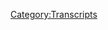 {{DEFAULTSORT:
    #_TRANSCRIPT_0576:July 9, 2021
}}{{Transcript
    | title         = [[576: July 9, 2021]]
    | caption       = [https://knowledgefight.libsyn.com/576-july-9-2021 Listen to this episode on Libsyn]
    | episodeNumber = [[576: July 9, 2021|576]]
    | length        = 01:42:29
}}

{{MessageBox
    | header     = Warning: Bot Generated Content
    | text       = This transcript was automatically generated by transcription software and likely contains many mistakes and misattributions. Please check the audio for definitive quotes, attribution, and context.
    | image      = N3yvass4myg91.webp
    | imagewidth = 50px
    | id         = warning
}}

{{TranscriptBlock
    | name      = Unknown Speaker
    | timestamp = 00:00:00.000
    | text      = N-N-N-N-N-N-Knowledge Fight
}}

{{TranscriptBlock
    | name      = Unknown Speaker
    | timestamp = 00:00:12.880
    | text      = Dan and Jordan, I am sweating.
}}

{{TranscriptBlock
    | name      = Unknown Speaker
    | timestamp = 00:00:19.600
    | text      = Knowledgefight.com, it's time to pray.
}}

{{TranscriptBlock
    | name      = Unknown Speaker
    | timestamp = 00:00:21.399
    | text      = I have great respect for Knowledgefight.
}}

{{TranscriptBlock
    | name      = Unknown Speaker
    | timestamp = 00:00:23.920
    | text      = Knowledgefight.
}}

{{TranscriptBlock
    | name      = Unknown Speaker
    | timestamp = 00:00:24.920
    | text      = I'm sick of them posing as if they're the good guys saying we are the bad guys.
}}

{{TranscriptBlock
    | name      = Unknown Speaker
    | timestamp = 00:00:29.359
    | text      = We love Knowledgefight.
}}

{{TranscriptBlock
    | name      = Unknown Speaker
    | timestamp = 00:00:30.359
    | text      = Dan and Jordan, Knowledgefight.
}}

{{TranscriptBlock
    | name      = Unknown Speaker
    | timestamp = 00:00:31.359
    | text      = N-N-N-N-N-Knowledge Fight.
}}

{{TranscriptBlock
    | name      = Unknown Speaker
    | timestamp = 00:00:32.359
    | text      = I need money.
}}

{{TranscriptBlock
    | name      = Unknown Speaker
    | timestamp = 00:00:33.359
    | text      = Andy and Candace, Andy and Candace.
}}

{{TranscriptBlock
    | name      = Unknown Speaker
    | timestamp = 00:00:34.359
    | text      = Stop it.
}}

{{TranscriptBlock
    | name      = Unknown Speaker
    | timestamp = 00:00:35.359
    | text      = It's time to pray.
}}

{{TranscriptBlock
    | name      = Unknown Speaker
    | timestamp = 00:00:36.359
    | text      = Andy and Candace, you're on the air.
}}

{{TranscriptBlock
    | name      = Unknown Speaker
    | timestamp = 00:00:38.219
    | text      = Thanks for holding us.
}}

{{TranscriptBlock
    | name      = Unknown Speaker
    | timestamp = 00:00:42.159
    | text      = Hello Alex, I'm a system caller.
}}

{{TranscriptBlock
    | name      = Unknown Speaker
    | timestamp = 00:00:46.700
    | text      = I'm a huge fan.
}}

{{TranscriptBlock
    | name      = Unknown Speaker
    | timestamp = 00:00:50.039
    | text      = I love your room.
}}

{{TranscriptBlock
    | name      = Unknown Speaker
    | timestamp = 00:00:53.939
    | text      = Knowledgefight.com.
}}

{{TranscriptBlock
    | name      = Unknown Speaker
    | timestamp = 00:00:55.399
    | text      = I love you.
}}

{{TranscriptBlock
    | name      = Unknown Speaker
    | timestamp = 00:00:56.679
    | text      = Hey, you too.
}}

{{TranscriptBlock
    | name      = Unknown Speaker
    | timestamp = 00:00:59.259
    | text      = Hey everybody! Welcome back to Knowledge Fat, I'm Dan.
}}

{{TranscriptBlock
    | name      = Unknown Speaker
    | timestamp = 00:01:01.500
    | text      = I'm Jordan!
}}

{{TranscriptBlock
    | name      = Unknown Speaker
    | timestamp = 00:01:02.000
    | text      = We're a couple dudes who'd like to sit around, worship at the altar of Selene, and talk a little bit about Alex Jones.
}}

{{TranscriptBlock
    | name      = Unknown Speaker
    | timestamp = 00:01:06.400
    | text      = Oh, indeed we are Dan.
}}

{{TranscriptBlock
    | name      = Unknown Speaker
    | timestamp = 00:01:08.340
    | text      = Jordan.
}}

{{TranscriptBlock
    | name      = Unknown Speaker
    | timestamp = 00:01:08.840
    | text      = Dan!
}}

{{TranscriptBlock
    | name      = Unknown Speaker
    | timestamp = 00:01:09.340
    | text      = Jordan.
}}

{{TranscriptBlock
    | name      = Unknown Speaker
    | timestamp = 00:01:09.840
    | text      = Quick question.
}}

{{TranscriptBlock
    | name      = Unknown Speaker
    | timestamp = 00:01:10.340
    | text      = Sup.
}}

{{TranscriptBlock
    | name      = Unknown Speaker
    | timestamp = 00:01:10.840
    | text      = What's your bright spot today?
}}

{{TranscriptBlock
    | name      = Unknown Speaker
    | timestamp = 00:01:11.340
    | text      = My bright spot today, Jordan, is we're checking in on the Survivor rewatch.
}}

{{TranscriptBlock
    | name      = Unknown Speaker
    | timestamp = 00:01:15.099
    | text      = Hahahaha!
}}

{{TranscriptBlock
    | name      = Unknown Speaker
    | timestamp = 00:01:16.099
    | text      = This has continued, and I have more thoughts.
}}

{{TranscriptBlock
    | name      = Unknown Speaker
    | timestamp = 00:01:18.819
    | text      = Alright.
}}

{{TranscriptBlock
    | name      = Unknown Speaker
    | timestamp = 00:01:19.319
    | text      = Did you hear the news out today?
}}

{{TranscriptBlock
    | name      = Unknown Speaker
    | timestamp = 00:01:21.420
    | text      = No.
}}

{{TranscriptBlock
    | name      = Unknown Speaker
    | timestamp = 00:01:21.920
    | text      = Uh, the Project Veritas has been using a former Survivor contestant as a honeypot trap.
}}

{{TranscriptBlock
    | name      = Unknown Speaker
    | timestamp = 00:01:28.620
    | text      = What's this?
}}

{{TranscriptBlock
    | name      = Unknown Speaker
    | timestamp = 00:01:29.620
    | text      = Yeah!
}}

{{TranscriptBlock
    | name      = Unknown Speaker
    | timestamp = 00:01:30.120
    | text      = Which one?
}}

{{TranscriptBlock
    | name      = Unknown Speaker
    | timestamp = 00:01:30.620
    | text      = Um, I think it was 38th season, she was masquerading.
}}

{{TranscriptBlock
    | name      = Unknown Speaker
    | timestamp = 00:01:35.219
    | text      = You haven't gotten even closer.
}}

{{TranscriptBlock
    | name      = Unknown Speaker
    | timestamp = 00:01:36.219
    | text      = I haven't gotten nearly to that.
}}

{{TranscriptBlock
    | name      = Unknown Speaker
    | timestamp = 00:01:37.219
    | text      = No, I do not know.
}}

{{TranscriptBlock
    | name      = Unknown Speaker
    | timestamp = 00:01:38.659
    | text      = I know there is a later Survivor contestant who has become like a Trump person, so I don't
}}

{{TranscriptBlock
    | name      = Unknown Speaker
    | timestamp = 00:01:44.739
    | text      = know if it's the same one.
}}

{{TranscriptBlock
    | name      = Unknown Speaker
    | timestamp = 00:01:46.159
    | text      = I think so.
}}

{{TranscriptBlock
    | name      = Unknown Speaker
    | timestamp = 00:01:47.159
    | text      = It's definitely not Elizabeth Hasselbeck from season two.
}}

{{TranscriptBlock
    | name      = Unknown Speaker
    | timestamp = 00:01:50.340
    | text      = No it is not.
}}

{{TranscriptBlock
    | name      = Unknown Speaker
    | timestamp = 00:01:51.340
    | text      = Elizabeth Falarski-slash-Hasselbeck from the Australian season who I thought was great
}}

{{TranscriptBlock
    | name      = Unknown Speaker
    | timestamp = 00:01:57.379
    | text      = and then buh.
}}

{{TranscriptBlock
    | name      = Unknown Speaker
    | timestamp = 00:01:59.099
    | text      = So I've been watching it and I think there's this interesting dynamic that goes throughout
}}

{{TranscriptBlock
    | name      = Unknown Speaker
    | timestamp = 00:02:04.379
    | text      = like some of the early seasons that is like, they start to realize that they need to make
}}

{{TranscriptBlock
    | name      = Unknown Speaker
    | timestamp = 00:02:09.139
    | text      = the show familiar enough that it's like the same, but also different enough each season
}}

{{TranscriptBlock
    | name      = Unknown Speaker
    | timestamp = 00:02:16.580
    | text      = that it's not stale, exactly.
}}

{{TranscriptBlock
    | name      = Unknown Speaker
    | timestamp = 00:02:20.280
    | text      = And so you get that tension a little bit and I think it's really well done for about the
}}

{{TranscriptBlock
    | name      = Unknown Speaker
    | timestamp = 00:02:25.300
    | text      = first four seasons or so.
}}

{{TranscriptBlock
    | name      = Unknown Speaker
    | timestamp = 00:02:27.460
    | text      = You're already past four seasons?
}}

{{TranscriptBlock
    | name      = Unknown Speaker
    | timestamp = 00:02:28.819
    | text      = I'm much farther than that, yes.
}}

{{TranscriptBlock
    | name      = Unknown Speaker
    | timestamp = 00:02:30.659
    | text      = And so I was enjoying it all through those.
}}

{{TranscriptBlock
    | name      = Unknown Speaker
    | timestamp = 00:02:34.659
    | text      = And then I got to the fifth season and I could not watch it.
}}

{{TranscriptBlock
    | name      = Unknown Speaker
    | timestamp = 00:02:37.979
    | text      = I don't know what it was.
}}

{{TranscriptBlock
    | name      = Unknown Speaker
    | timestamp = 00:02:39.259
    | text      = I was just like, I don't like this.
}}

{{TranscriptBlock
    | name      = Unknown Speaker
    | timestamp = 00:02:43.740
    | text      = It stinks.
}}

{{TranscriptBlock
    | name      = Unknown Speaker
    | timestamp = 00:02:46.379
    | text      = It wasn't just the people or anything?
}}

{{TranscriptBlock
    | name      = Unknown Speaker
    | timestamp = 00:02:48.020
    | text      = Well, I didn't know.
}}

{{TranscriptBlock
    | name      = Unknown Speaker
    | timestamp = 00:02:49.020
    | text      = I was really worried that like, okay, I guess everything fell apart in the fifth season
}}

{{TranscriptBlock
    | name      = Unknown Speaker
    | timestamp = 00:02:52.819
    | text      = because I can't watch this.
}}

{{TranscriptBlock
    | name      = Unknown Speaker
    | timestamp = 00:02:53.819
    | text      = And you're just done with Survivor.
}}

{{TranscriptBlock
    | name      = Unknown Speaker
    | timestamp = 00:02:54.819
    | text      = That's the end.
}}

{{TranscriptBlock
    | name      = Unknown Speaker
    | timestamp = 00:02:55.819
    | text      = Yeah.
}}

{{TranscriptBlock
    | name      = Unknown Speaker
    | timestamp = 00:02:56.819
    | text      = I did it.
}}

{{TranscriptBlock
    | name      = Unknown Speaker
    | timestamp = 00:02:57.819
    | text      = I thought that was it.
}}

{{TranscriptBlock
    | name      = Unknown Speaker
    | timestamp = 00:02:58.819
    | text      = And I was like, I can't be too sure.
}}

{{TranscriptBlock
    | name      = Unknown Speaker
    | timestamp = 00:02:59.819
    | text      = What I have to do is, there's nobody forcing me to watch all of this.
}}

{{TranscriptBlock
    | name      = Unknown Speaker
    | timestamp = 00:03:03.460
    | text      = So I'm skipping this.
}}

{{TranscriptBlock
    | name      = Unknown Speaker
    | timestamp = 00:03:05.379
    | text      = I don't care.
}}

{{TranscriptBlock
    | name      = Unknown Speaker
    | timestamp = 00:03:06.379
    | text      = Right.
}}

{{TranscriptBlock
    | name      = Unknown Speaker
    | timestamp = 00:03:07.379
    | text      = You don't have to.
}}

{{TranscriptBlock
    | name      = Unknown Speaker
    | timestamp = 00:03:08.379
    | text      = Yeah.
}}

{{TranscriptBlock
    | name      = Unknown Speaker
    | timestamp = 00:03:09.379
    | text      = So I skipped the sixth season and immediately I was like, oh, I love this again.
}}

{{TranscriptBlock
    | name      = Unknown Speaker
    | timestamp = 00:03:11.680
    | text      = It was the cast.
}}

{{TranscriptBlock
    | name      = Unknown Speaker
    | timestamp = 00:03:12.680
    | text      = It was just like, I did not care about what was going on.
}}

{{TranscriptBlock
    | name      = Unknown Speaker
    | timestamp = 00:03:16.900
    | text      = And so the sixth season is actually fantastic.
}}

{{TranscriptBlock
    | name      = Unknown Speaker
    | timestamp = 00:03:20.219
    | text      = I really enjoyed it.
}}

{{TranscriptBlock
    | name      = Unknown Speaker
    | timestamp = 00:03:21.580
    | text      = Seventh season, great.
}}

{{TranscriptBlock
    | name      = Unknown Speaker
    | timestamp = 00:03:23.259
    | text      = Rupert is the man.
}}

{{TranscriptBlock
    | name      = Unknown Speaker
    | timestamp = 00:03:24.900
    | text      = Oh, I've heard about Rupert.
}}

{{TranscriptBlock
    | name      = Unknown Speaker
    | timestamp = 00:03:25.900
    | text      = Rupert's the shit.
}}

{{TranscriptBlock
    | name      = Unknown Speaker
    | timestamp = 00:03:26.900
    | text      = Yeah.
}}

{{TranscriptBlock
    | name      = Unknown Speaker
    | timestamp = 00:03:27.900
    | text      = Rupert passed into the actual zeitgeist from just the Survivor.
}}

{{TranscriptBlock
    | name      = Unknown Speaker
    | timestamp = 00:03:31.699
    | text      = I know that he comes back and such, and I don't know if things turn bad with him.
}}

{{TranscriptBlock
    | name      = Unknown Speaker
    | timestamp = 00:03:38.020
    | text      = I have no idea.
}}

{{TranscriptBlock
    | name      = Unknown Speaker
    | timestamp = 00:03:39.460
    | text      = So if he did end up becoming like a real dickhead or something, please don't judge me for it.
}}

{{TranscriptBlock
    | name      = Unknown Speaker
    | timestamp = 00:03:44.539
    | text      = At this point, all I know is that he was awesome in season seven.
}}

{{TranscriptBlock
    | name      = Unknown Speaker
    | timestamp = 00:03:47.979
    | text      = No spoiler alerts for a 30 year old show, everybody.
}}

{{TranscriptBlock
    | name      = Unknown Speaker
    | timestamp = 00:03:51.620
    | text      = Exactly.
}}

{{TranscriptBlock
    | name      = Unknown Speaker
    | timestamp = 00:03:52.620
    | text      = And it's amazing how immediate it is too.
}}

{{TranscriptBlock
    | name      = Unknown Speaker
    | timestamp = 00:03:55.900
    | text      = This guy is great.
}}

{{TranscriptBlock
    | name      = Unknown Speaker
    | timestamp = 00:03:57.340
    | text      = Oh, okay.
}}

{{TranscriptBlock
    | name      = Unknown Speaker
    | timestamp = 00:03:58.340
    | text      = So everybody just suddenly bows to the king like, okay, fucking let's do it.
}}

{{TranscriptBlock
    | name      = Unknown Speaker
    | timestamp = 00:04:01.900
    | text      = Not even the people on the island, just the show is so clearly presenting him in the light
}}

{{TranscriptBlock
    | name      = Unknown Speaker
    | timestamp = 00:04:08.039
    | text      = that I think is probably partially sincere.
}}

{{TranscriptBlock
    | name      = Unknown Speaker
    | timestamp = 00:04:10.780
    | text      = He's just a big hearted guy.
}}

{{TranscriptBlock
    | name      = Unknown Speaker
    | timestamp = 00:04:12.539
    | text      = Sure.
}}

{{TranscriptBlock
    | name      = Unknown Speaker
    | timestamp = 00:04:13.539
    | text      = I'd not watched that season and so I was always like, I don't know what it is with this.
}}

{{TranscriptBlock
    | name      = Unknown Speaker
    | timestamp = 00:04:19.939
    | text      = Everybody fucking loving this big bearded hippie dude.
}}

{{TranscriptBlock
    | name      = Unknown Speaker
    | timestamp = 00:04:23.420
    | text      = And then I watched it like, oh no, I get it.
}}

{{TranscriptBlock
    | name      = Unknown Speaker
    | timestamp = 00:04:25.579
    | text      = Okay.
}}

{{TranscriptBlock
    | name      = Unknown Speaker
    | timestamp = 00:04:26.579
    | text      = He's a very magnetic personality.
}}

{{TranscriptBlock
    | name      = Unknown Speaker
    | timestamp = 00:04:28.980
    | text      = But one of the things that I've recognized is that season six, I think is where things
}}

{{TranscriptBlock
    | name      = Unknown Speaker
    | timestamp = 00:04:37.060
    | text      = sort of begin to fall apart.
}}

{{TranscriptBlock
    | name      = Unknown Speaker
    | timestamp = 00:04:39.459
    | text      = And that is because season six has the first instance that I've really found of somebody
}}

{{TranscriptBlock
    | name      = Unknown Speaker
    | timestamp = 00:04:43.699
    | text      = who's really relishing being a sociopath.
}}

{{TranscriptBlock
    | name      = Unknown Speaker
    | timestamp = 00:04:46.620
    | text      = Oh, those people.
}}

{{TranscriptBlock
    | name      = Unknown Speaker
    | timestamp = 00:04:48.379
    | text      = Yeah.
}}

{{TranscriptBlock
    | name      = Unknown Speaker
    | timestamp = 00:04:49.379
    | text      = You could argue that maybe Greg in season one or Rob, Boston, Rob, maybe even earlier.
}}

{{TranscriptBlock
    | name      = Unknown Speaker
    | timestamp = 00:04:57.259
    | text      = Not earlier than season one, but earlier than season six, those two guys are kind of dicks
}}

{{TranscriptBlock
    | name      = Unknown Speaker
    | timestamp = 00:05:01.980
    | text      = and there are people who are dicks and like Richard Hatch is a dick and people lie to
}}

{{TranscriptBlock
    | name      = Unknown Speaker
    | timestamp = 00:05:06.939
    | text      = each other.
}}

{{TranscriptBlock
    | name      = Unknown Speaker
    | timestamp = 00:05:07.939
    | text      = But Rob on season six, he seems to take pleasure in fucking with people and that is kind of
}}

{{TranscriptBlock
    | name      = Unknown Speaker
    | timestamp = 00:05:17.819
    | text      = a character that, that felt a little bit like, okay, I know that a lot of other people past
}}

{{TranscriptBlock
    | name      = Unknown Speaker
    | timestamp = 00:05:23.180
    | text      = this point are, you know, like it just becomes a thing where it's like, yeah, all of my confessionals
}}

{{TranscriptBlock
    | name      = Unknown Speaker
    | timestamp = 00:05:29.100
    | text      = and all of my talking to the camera is just like, sure, I lied to this guy and I love
}}

{{TranscriptBlock
    | name      = Unknown Speaker
    | timestamp = 00:05:32.939
    | text      = it.
}}

{{TranscriptBlock
    | name      = Unknown Speaker
    | timestamp = 00:05:33.939
    | text      = Sure, sure.
}}

{{TranscriptBlock
    | name      = Unknown Speaker
    | timestamp = 00:05:34.939
    | text      = I'm a chaos.
}}

{{TranscriptBlock
    | name      = Unknown Speaker
    | timestamp = 00:05:35.939
    | text      = The type of guy who like 10 years ago or 10 years from then could have a trophy room filled
}}

{{TranscriptBlock
    | name      = Unknown Speaker
    | timestamp = 00:05:40.300
    | text      = with ears, you know, like that kind of sociopath.
}}

{{TranscriptBlock
    | name      = Unknown Speaker
    | timestamp = 00:05:42.860
    | text      = Yeah.
}}

{{TranscriptBlock
    | name      = Unknown Speaker
    | timestamp = 00:05:43.860
    | text      = And then season seven along with Rupert also had Johnny Fairplay and he again was somebody
}}

{{TranscriptBlock
    | name      = Unknown Speaker
    | timestamp = 00:05:49.220
    | text      = who clearly was just, I like lying to people, my name is Johnny Fairplay and I don't play
}}

{{TranscriptBlock
    | name      = Unknown Speaker
    | timestamp = 00:05:54.620
    | text      = fair.
}}

{{TranscriptBlock
    | name      = Unknown Speaker
    | timestamp = 00:05:55.620
    | text      = Of course.
}}

{{TranscriptBlock
    | name      = Unknown Speaker
    | timestamp = 00:05:56.620
    | text      = Yes.
}}

{{TranscriptBlock
    | name      = Unknown Speaker
    | timestamp = 00:05:57.620
    | text      = Yeah.
}}

{{TranscriptBlock
    | name      = Unknown Speaker
    | timestamp = 00:05:58.620
    | text      = Yeah.
}}

{{TranscriptBlock
    | name      = Unknown Speaker
    | timestamp = 00:05:59.620
    | text      = Naturally.
}}

{{TranscriptBlock
    | name      = Unknown Speaker
    | timestamp = 00:06:00.620
    | text      = Naturally.
}}

{{TranscriptBlock
    | name      = Unknown Speaker
    | timestamp = 00:06:01.620
    | text      = So I'm like, I'm a little bit worried that there is now this trend of like, this is how
}}

{{TranscriptBlock
    | name      = Unknown Speaker
    | timestamp = 00:06:03.579
    | text      = you get attention.
}}

{{TranscriptBlock
    | name      = Unknown Speaker
    | timestamp = 00:06:04.579
    | text      = This is how you rise above the fray and maybe you don't win the show, but you become a character.
}}

{{TranscriptBlock
    | name      = Unknown Speaker
    | timestamp = 00:06:09.819
    | text      = Yeah.
}}

{{TranscriptBlock
    | name      = Unknown Speaker
    | timestamp = 00:06:10.819
    | text      = Yeah.
}}

{{TranscriptBlock
    | name      = Unknown Speaker
    | timestamp = 00:06:11.819
    | text      = This is like a meta game that I'm not interested in and I think is actually destructive to
}}

{{TranscriptBlock
    | name      = Unknown Speaker
    | timestamp = 00:06:16.339
    | text      = the enjoyment of the show.
}}

{{TranscriptBlock
    | name      = Unknown Speaker
    | timestamp = 00:06:17.540
    | text      = No, that's what happened to everybody.
}}

{{TranscriptBlock
    | name      = Unknown Speaker
    | timestamp = 00:06:19.620
    | text      = You know, everybody knows this about The Bachelor now.
}}

{{TranscriptBlock
    | name      = Unknown Speaker
    | timestamp = 00:06:21.819
    | text      = Like at a certain point it's all of a sudden stops being about whatever the relationship
}}

{{TranscriptBlock
    | name      = Unknown Speaker
    | timestamp = 00:06:27.379
    | text      = is supposed to be.
}}

{{TranscriptBlock
    | name      = Unknown Speaker
    | timestamp = 00:06:28.379
    | text      = Cause it never really was.
}}

{{TranscriptBlock
    | name      = Unknown Speaker
    | timestamp = 00:06:29.379
    | text      = What are we all crazy?
}}

{{TranscriptBlock
    | name      = Unknown Speaker
    | timestamp = 00:06:30.980
    | text      = And then it starts being like, I'm jockeying to become the next bachelor and then maybe
}}

{{TranscriptBlock
    | name      = Unknown Speaker
    | timestamp = 00:06:36.139
    | text      = that'll turn into a career, you know, so everybody always winds up having that fourth or fifth
}}

{{TranscriptBlock
    | name      = Unknown Speaker
    | timestamp = 00:06:41.259
    | text      = episode conversation where they're like, I don't think you're here for the right reason.
}}

{{TranscriptBlock
    | name      = Unknown Speaker
    | timestamp = 00:06:44.500
    | text      = You're like, oh my God, we do this every year.
}}

{{TranscriptBlock
    | name      = Unknown Speaker
    | timestamp = 00:06:46.540
    | text      = Stop it.
}}

{{TranscriptBlock
    | name      = Unknown Speaker
    | timestamp = 00:06:47.540
    | text      = Yeah.
}}

{{TranscriptBlock
    | name      = Unknown Speaker
    | timestamp = 00:06:48.540
    | text      = You know?
}}

{{TranscriptBlock
    | name      = Unknown Speaker
    | timestamp = 00:06:49.540
    | text      = And that's kind of why I think maybe even season eight is the like actual beginning
}}

{{TranscriptBlock
    | name      = Unknown Speaker
    | timestamp = 00:06:52.779
    | text      = of the end.
}}

{{TranscriptBlock
    | name      = Unknown Speaker
    | timestamp = 00:06:53.779
    | text      = Yeah.
}}

{{TranscriptBlock
    | name      = Unknown Speaker
    | timestamp = 00:06:54.779
    | text      = Because season eight is all stars.
}}

{{TranscriptBlock
    | name      = Unknown Speaker
    | timestamp = 00:06:55.779
    | text      = Oh yeah.
}}

{{TranscriptBlock
    | name      = Unknown Speaker
    | timestamp = 00:06:56.779
    | text      = And so that's where they brought people back.
}}

{{TranscriptBlock
    | name      = Unknown Speaker
    | timestamp = 00:06:57.779
    | text      = Yeah.
}}

{{TranscriptBlock
    | name      = Unknown Speaker
    | timestamp = 00:06:58.779
    | text      = And I think that that incentivized some of that behavior of like, oh, maybe there's a
}}

{{TranscriptBlock
    | name      = Unknown Speaker
    | timestamp = 00:07:03.699
    | text      = career path in this.
}}

{{TranscriptBlock
    | name      = Unknown Speaker
    | timestamp = 00:07:05.339
    | text      = Yeah.
}}

{{TranscriptBlock
    | name      = Unknown Speaker
    | timestamp = 00:07:06.339
    | text      = As opposed to, it's like, no, you're one and done.
}}

{{TranscriptBlock
    | name      = Unknown Speaker
    | timestamp = 00:07:08.100
    | text      = Yeah.
}}

{{TranscriptBlock
    | name      = Unknown Speaker
    | timestamp = 00:07:09.100
    | text      = You, there's nothing coming from this.
}}

{{TranscriptBlock
    | name      = Unknown Speaker
    | timestamp = 00:07:10.579
    | text      = Yeah.
}}

{{TranscriptBlock
    | name      = Unknown Speaker
    | timestamp = 00:07:11.579
    | text      = You just play the game.
}}

{{TranscriptBlock
    | name      = Unknown Speaker
    | timestamp = 00:07:12.579
    | text      = Damn it.
}}

{{TranscriptBlock
    | name      = Unknown Speaker
    | timestamp = 00:07:13.579
    | text      = Yeah.
}}

{{TranscriptBlock
    | name      = Unknown Speaker
    | timestamp = 00:07:14.579
    | text      = And I don't know.
}}

{{TranscriptBlock
    | name      = Unknown Speaker
    | timestamp = 00:07:15.579
    | text      = I think, I think that awareness is a little bit of, um, I, it's just, it's something that
}}

{{TranscriptBlock
    | name      = Unknown Speaker
    | timestamp = 00:07:22.220
    | text      = is within the game itself that doesn't belong there.
}}

{{TranscriptBlock
    | name      = Unknown Speaker
    | timestamp = 00:07:25.819
    | text      = It can't, it's not sustainable.
}}

{{TranscriptBlock
    | name      = Unknown Speaker
    | timestamp = 00:07:28.019
    | text      = And I'm worried, I'm worried that we've already reached the point where it's like, wow, I
}}

{{TranscriptBlock
    | name      = Unknown Speaker
    | timestamp = 00:07:32.060
    | text      = think it's going to get a real, and we haven't even gotten to the point where the hidden
}}

{{TranscriptBlock
    | name      = Unknown Speaker
    | timestamp = 00:07:35.339
    | text      = immunity idols, where the game becomes hyper complicated.
}}

{{TranscriptBlock
    | name      = Unknown Speaker
    | timestamp = 00:07:40.060
    | text      = Yeah.
}}

{{TranscriptBlock
    | name      = Unknown Speaker
    | timestamp = 00:07:41.060
    | text      = Yeah.
}}

{{TranscriptBlock
    | name      = Unknown Speaker
    | timestamp = 00:07:42.060
    | text      = Yeah.
}}

{{TranscriptBlock
    | name      = Unknown Speaker
    | timestamp = 00:07:43.060
    | text      = Yeah.
}}

{{TranscriptBlock
    | name      = Unknown Speaker
    | timestamp = 00:07:44.060
    | text      = You know, I wonder if that's kind of a very similar trajectory that wrestling took as,
}}

{{TranscriptBlock
    | name      = Unknown Speaker
    | timestamp = 00:07:46.740
    | text      = as like that kayfabe started to break and everybody was, you know, people knew about
}}

{{TranscriptBlock
    | name      = Unknown Speaker
    | timestamp = 00:07:51.500
    | text      = all that stuff in the past, but then it became part of the actual like global watching of
}}

{{TranscriptBlock
    | name      = Unknown Speaker
    | timestamp = 00:07:57.019
    | text      = the, the show, you know, the watching of wrestling is now also including the meta game.
}}

{{TranscriptBlock
    | name      = Unknown Speaker
    | timestamp = 00:08:01.800
    | text      = And I think the same thing happens with survivor where it's like, once everybody becomes aware
}}

{{TranscriptBlock
    | name      = Unknown Speaker
    | timestamp = 00:08:06.339
    | text      = of it, there's that loss of everybody's like, oh, it's fake and all that stuff.
}}

{{TranscriptBlock
    | name      = Unknown Speaker
    | timestamp = 00:08:10.660
    | text      = And then it builds back up again when everybody's like, well, now that I know the meta game
}}

{{TranscriptBlock
    | name      = Unknown Speaker
    | timestamp = 00:08:14.300
    | text      = is part of the game and also the getting famous meta game is on top of that meta game, that's
}}

{{TranscriptBlock
    | name      = Unknown Speaker
    | timestamp = 00:08:19.540
    | text      = just another game.
}}

{{TranscriptBlock
    | name      = Unknown Speaker
    | timestamp = 00:08:20.540
    | text      = You know?
}}

{{TranscriptBlock
    | name      = Unknown Speaker
    | timestamp = 00:08:21.540
    | text      = Yeah.
}}

{{TranscriptBlock
    | name      = Unknown Speaker
    | timestamp = 00:08:22.540
    | text      = Yeah.
}}

{{TranscriptBlock
    | name      = Unknown Speaker
    | timestamp = 00:08:23.540
    | text      = And I don't know how you beat back against that.
}}

{{TranscriptBlock
    | name      = Unknown Speaker
    | timestamp = 00:08:24.540
    | text      = And I don't know how you do like 30 more seasons of this without it completely becoming untenable.
}}

{{TranscriptBlock
    | name      = Unknown Speaker
    | timestamp = 00:08:31.220
    | text      = Well, after 20 years of Marvel movies, we had half the universe dying from just terrorists
}}

{{TranscriptBlock
    | name      = Unknown Speaker
    | timestamp = 00:08:39.340
    | text      = are bad to half the world, half the universe is gone.
}}

{{TranscriptBlock
    | name      = Unknown Speaker
    | timestamp = 00:08:42.899
    | text      = So there's an escalation yet.
}}

{{TranscriptBlock
    | name      = Unknown Speaker
    | timestamp = 00:08:44.779
    | text      = So what, uh, what about you?
}}

{{TranscriptBlock
    | name      = Unknown Speaker
    | timestamp = 00:08:46.019
    | text      = What's your bright spot?
}}

{{TranscriptBlock
    | name      = Unknown Speaker
    | timestamp = 00:08:47.019
    | text      = Oh, Dan, I know you're tired of tennis.
}}

{{TranscriptBlock
    | name      = Unknown Speaker
    | timestamp = 00:08:49.220
    | text      = Uh, so I won't give you any tennis bright spots.
}}

{{TranscriptBlock
    | name      = Unknown Speaker
    | timestamp = 00:08:51.259
    | text      = And in fact, I don't have any Mario tennis because a new one came out.
}}

{{TranscriptBlock
    | name      = Unknown Speaker
    | timestamp = 00:08:54.659
    | text      = Djokovic won the Wimbledon again to tie both Rafa and Federer with 20, uh, most grand slams
}}

{{TranscriptBlock
    | name      = Unknown Speaker
    | timestamp = 00:09:02.659
    | text      = of all time.
}}

{{TranscriptBlock
    | name      = Unknown Speaker
    | timestamp = 00:09:03.659
    | text      = That's exciting.
}}

{{TranscriptBlock
    | name      = Unknown Speaker
    | timestamp = 00:09:04.659
    | text      = Djokovic is undoubtedly going to break those records and then probably beat Serena's open
}}

{{TranscriptBlock
    | name      = Unknown Speaker
    | timestamp = 00:09:08.820
    | text      = era record of 23 because he's a robot and I hate him, I hate him.
}}

{{TranscriptBlock
    | name      = Unknown Speaker
    | timestamp = 00:09:13.820
    | text      = So he's your heel.
}}

{{TranscriptBlock
    | name      = Unknown Speaker
    | timestamp = 00:09:15.100
    | text      = He's the biggest heel.
}}

{{TranscriptBlock
    | name      = Unknown Speaker
    | timestamp = 00:09:16.399
    | text      = But I will say my bright spot, Dan, is the night at which you are listening to this on
}}

{{TranscriptBlock
    | name      = Unknown Speaker
    | timestamp = 00:09:21.000
    | text      = Monday night is the home run Derby.
}}

{{TranscriptBlock
    | name      = Unknown Speaker
    | timestamp = 00:09:23.379
    | text      = Oh, normally I never watched the home run Derby.
}}

{{TranscriptBlock
    | name      = Unknown Speaker
    | timestamp = 00:09:26.340
    | text      = I don't really care.
}}

{{TranscriptBlock
    | name      = Unknown Speaker
    | timestamp = 00:09:27.620
    | text      = Last year or two years ago, I watched Vlad Guerrero Jr hit the absolute ever loving shit
}}

{{TranscriptBlock
    | name      = Unknown Speaker
    | timestamp = 00:09:32.659
    | text      = out of the ball.
}}

{{TranscriptBlock
    | name      = Unknown Speaker
    | timestamp = 00:09:33.659
    | text      = And it was amazing.
}}

{{TranscriptBlock
    | name      = Unknown Speaker
    | timestamp = 00:09:34.659
    | text      = Sure.
}}

{{TranscriptBlock
    | name      = Unknown Speaker
    | timestamp = 00:09:35.659
    | text      = But this year, Shohei Ohtani, baby, the pitcher, the pitcher who is leading the league in home
}}

{{TranscriptBlock
    | name      = Unknown Speaker
    | timestamp = 00:09:42.360
    | text      = runs with 33.
}}

{{TranscriptBlock
    | name      = Unknown Speaker
    | timestamp = 00:09:44.059
    | text      = That's not for the All-Star break.
}}

{{TranscriptBlock
    | name      = Unknown Speaker
    | timestamp = 00:09:45.620
    | text      = He is on trade.
}}

{{TranscriptBlock
    | name      = Unknown Speaker
    | timestamp = 00:09:46.620
    | text      = He's on track to break Roger Maris is 61 as a pitcher, a pitcher, and he's got a three
}}

{{TranscriptBlock
    | name      = Unknown Speaker
    | timestamp = 00:09:53.100
    | text      = point ERA.
}}

{{TranscriptBlock
    | name      = Unknown Speaker
    | timestamp = 00:09:54.100
    | text      = I'm shitting.
}}

{{TranscriptBlock
    | name      = Unknown Speaker
    | timestamp = 00:09:55.100
    | text      = That's outrageous.
}}

{{TranscriptBlock
    | name      = Unknown Speaker
    | timestamp = 00:09:56.100
    | text      = It's insane.
}}

{{TranscriptBlock
    | name      = Unknown Speaker
    | timestamp = 00:09:57.100
    | text      = Wow.
}}

{{TranscriptBlock
    | name      = Unknown Speaker
    | timestamp = 00:09:58.100
    | text      = He's a God.
}}

{{TranscriptBlock
    | name      = Unknown Speaker
    | timestamp = 00:09:59.100
    | text      = Wow.
}}

{{TranscriptBlock
    | name      = Unknown Speaker
    | timestamp = 00:10:00.100
    | text      = I am.
}}

{{TranscriptBlock
    | name      = Unknown Speaker
    | timestamp = 00:10:01.100
    | text      = I'm excited.
}}

{{TranscriptBlock
    | name      = Unknown Speaker
    | timestamp = 00:10:02.100
    | text      = I may watch this home run Derby too.
}}

{{TranscriptBlock
    | name      = Unknown Speaker
    | timestamp = 00:10:04.379
    | text      = He's going to hit a ball well over 500 feet.
}}

{{TranscriptBlock
    | name      = Unknown Speaker
    | timestamp = 00:10:07.899
    | text      = I always liked that home run Derby.
}}

{{TranscriptBlock
    | name      = Unknown Speaker
    | timestamp = 00:10:11.299
    | text      = Me and Nikki gifts, my old buddy, Nikki gifts used to sit around and watch the home run
}}

{{TranscriptBlock
    | name      = Unknown Speaker
    | timestamp = 00:10:15.379
    | text      = Derby.
}}

{{TranscriptBlock
    | name      = Unknown Speaker
    | timestamp = 00:10:16.379
    | text      = Yeah.
}}

{{TranscriptBlock
    | name      = Unknown Speaker
    | timestamp = 00:10:17.379
    | text      = Yeah.
}}

{{TranscriptBlock
    | name      = Unknown Speaker
    | timestamp = 00:10:18.379
    | text      = So just like, Oh, there's a dinger.
}}

{{TranscriptBlock
    | name      = Unknown Speaker
    | timestamp = 00:10:19.379
    | text      = Yeah.
}}

{{TranscriptBlock
    | name      = Unknown Speaker
    | timestamp = 00:10:20.379
    | text      = No, it's fun.
}}

{{TranscriptBlock
    | name      = Unknown Speaker
    | timestamp = 00:10:21.379
    | text      = It got boring.
}}

{{TranscriptBlock
    | name      = Unknown Speaker
    | timestamp = 00:10:22.379
    | text      = It got boring for a while, but then they added this new, like you have a time limit and if
}}

{{TranscriptBlock
    | name      = Unknown Speaker
    | timestamp = 00:10:26.259
    | text      = you hit enough home runs, you get like bonus time and all that.
}}

{{TranscriptBlock
    | name      = Unknown Speaker
    | timestamp = 00:10:29.899
    | text      = It's a lot more into a video game.
}}

{{TranscriptBlock
    | name      = Unknown Speaker
    | timestamp = 00:10:31.539
    | text      = A little bit.
}}

{{TranscriptBlock
    | name      = Unknown Speaker
    | timestamp = 00:10:32.539
    | text      = Yeah.
}}

{{TranscriptBlock
    | name      = Unknown Speaker
    | timestamp = 00:10:33.539
    | text      = And it's great.
}}

{{TranscriptBlock
    | name      = Unknown Speaker
    | timestamp = 00:10:34.539
    | text      = Um, so Jordan, today we got an episode to go over.
}}

{{TranscriptBlock
    | name      = Unknown Speaker
    | timestamp = 00:10:36.139
    | text      = We're going to be talking about July 9th, 2021, I was too excited about Ohtani.
}}

{{TranscriptBlock
    | name      = Unknown Speaker
    | timestamp = 00:10:41.100
    | text      = I exploited that.
}}

{{TranscriptBlock
    | name      = Unknown Speaker
    | timestamp = 00:10:44.179
    | text      = This is Friday's episode and I thought we'd check in at the end of last week, uh, see
}}

{{TranscriptBlock
    | name      = Unknown Speaker
    | timestamp = 00:10:49.299
    | text      = what was going on.
}}

{{TranscriptBlock
    | name      = Unknown Speaker
    | timestamp = 00:10:50.299
    | text      = I know that, uh, my Friday was very interesting.
}}

{{TranscriptBlock
    | name      = Unknown Speaker
    | timestamp = 00:10:52.940
    | text      = Sure.
}}

{{TranscriptBlock
    | name      = Unknown Speaker
    | timestamp = 00:10:53.940
    | text      = We put out the episode of our show and then, uh, you know, talked a lot about Nick Fuentes
}}

{{TranscriptBlock
    | name      = Unknown Speaker
    | timestamp = 00:10:58.659
    | text      = and then, uh, you texted me in the morning and he had been banned from Twitter.
}}

{{TranscriptBlock
    | name      = Unknown Speaker
    | timestamp = 00:11:02.220
    | text      = It was like, ah, of course I had nothing to do with our episode, but unfortunately intensely
}}

{{TranscriptBlock
    | name      = Unknown Speaker
    | timestamp = 00:11:08.139
    | text      = weird timing.
}}

{{TranscriptBlock
    | name      = Unknown Speaker
    | timestamp = 00:11:09.620
    | text      = Really weird timing.
}}

{{TranscriptBlock
    | name      = Unknown Speaker
    | timestamp = 00:11:10.620
    | text      = Um, and so I was like, well, Friday's episode Alex's show probably gonna address the fact
}}

{{TranscriptBlock
    | name      = Unknown Speaker
    | timestamp = 00:11:15.220
    | text      = that his little baby bigot friend got the boot.
}}

{{TranscriptBlock
    | name      = Unknown Speaker
    | timestamp = 00:11:18.980
    | text      = It is no longer, uh, necessarily profitable for Alex to have on the network.
}}

{{TranscriptBlock
    | name      = Unknown Speaker
    | timestamp = 00:11:23.899
    | text      = Yeah.
}}

{{TranscriptBlock
    | name      = Unknown Speaker
    | timestamp = 00:11:24.899
    | text      = Um, so I thought that might be interesting and I tuned in and the episode had nothing
}}

{{TranscriptBlock
    | name      = Unknown Speaker
    | timestamp = 00:11:28.139
    | text      = to do with that.
}}

{{TranscriptBlock
    | name      = Unknown Speaker
    | timestamp = 00:11:29.139
    | text      = Of course.
}}

{{TranscriptBlock
    | name      = Unknown Speaker
    | timestamp = 00:11:30.139
    | text      = Had some interesting things to go over, so we will do that.
}}

{{TranscriptBlock
    | name      = Unknown Speaker
    | timestamp = 00:11:32.220
    | text      = But first, you take a little moment, say hello to some new wonks.
}}

{{TranscriptBlock
    | name      = Unknown Speaker
    | timestamp = 00:11:34.860
    | text      = Oh, that's a great idea.
}}

{{TranscriptBlock
    | name      = Unknown Speaker
    | timestamp = 00:11:35.860
    | text      = So first, Noah also happy birthday month, you are now a policy wonk.
}}

{{TranscriptBlock
    | name      = Unknown Speaker
    | timestamp = 00:11:39.379
    | text      = I'm a policy wonk.
}}

{{TranscriptBlock
    | name      = Unknown Speaker
    | timestamp = 00:11:40.379
    | text      = Happy birthday, Noah.
}}

{{TranscriptBlock
    | name      = Unknown Speaker
    | timestamp = 00:11:41.379
    | text      = Welcome to the wonks.
}}

{{TranscriptBlock
    | name      = Unknown Speaker
    | timestamp = 00:11:42.379
    | text      = Thank you.
}}

{{TranscriptBlock
    | name      = Unknown Speaker
    | timestamp = 00:11:43.379
    | text      = Uh, next Devin Kennedy is a better author than JK Rowling is what I would hope to be
}}

{{TranscriptBlock
    | name      = Unknown Speaker
    | timestamp = 00:11:47.980
    | text      = shouted out as if possible.
}}

{{TranscriptBlock
    | name      = Unknown Speaker
    | timestamp = 00:11:49.779
    | text      = Thank you so much.
}}

{{TranscriptBlock
    | name      = Unknown Speaker
    | timestamp = 00:11:50.779
    | text      = You are now a policy wonk.
}}

{{TranscriptBlock
    | name      = Unknown Speaker
    | timestamp = 00:11:51.779
    | text      = I'm a policy wonk.
}}

{{TranscriptBlock
    | name      = Unknown Speaker
    | timestamp = 00:11:52.779
    | text      = Unfortunately that is not possible.
}}

{{TranscriptBlock
    | name      = Unknown Speaker
    | timestamp = 00:11:54.700
    | text      = So I hope next, I hope next time you, yeah, unfortunately that we get, we just can't do
}}

{{TranscriptBlock
    | name      = Unknown Speaker
    | timestamp = 00:11:59.019
    | text      = that.
}}

{{TranscriptBlock
    | name      = Unknown Speaker
    | timestamp = 00:12:00.019
    | text      = Next.
}}

{{TranscriptBlock
    | name      = Unknown Speaker
    | timestamp = 00:12:01.019
    | text      = Bob Hope is fighting in Syria.
}}

{{TranscriptBlock
    | name      = Unknown Speaker
    | timestamp = 00:12:02.019
    | text      = Thank you so much.
}}

{{TranscriptBlock
    | name      = Unknown Speaker
    | timestamp = 00:12:03.019
    | text      = You are now a policy wonk.
}}

{{TranscriptBlock
    | name      = Unknown Speaker
    | timestamp = 00:12:04.019
    | text      = I'm a policy wonk.
}}

{{TranscriptBlock
    | name      = Unknown Speaker
    | timestamp = 00:12:05.019
    | text      = I don't know if these are code messages that are like activating something I don't understand.
}}

{{TranscriptBlock
    | name      = Unknown Speaker
    | timestamp = 00:12:10.779
    | text      = Yeah.
}}

{{TranscriptBlock
    | name      = Unknown Speaker
    | timestamp = 00:12:11.779
    | text      = Uh, and then, uh, got a technocrat out there.
}}

{{TranscriptBlock
    | name      = Unknown Speaker
    | timestamp = 00:12:14.659
    | text      = Snow Foos dad.
}}

{{TranscriptBlock
    | name      = Unknown Speaker
    | timestamp = 00:12:15.779
    | text      = Thank you so much.
}}

{{TranscriptBlock
    | name      = Unknown Speaker
    | timestamp = 00:12:16.779
    | text      = You are now a technocrat.
}}

{{TranscriptBlock
    | name      = Unknown Speaker
    | timestamp = 00:12:17.779
    | text      = I'm a policy wonk.
}}

{{TranscriptBlock
    | name      = Unknown Speaker
    | timestamp = 00:12:18.779
    | text      = Crikey mate.
}}

{{TranscriptBlock
    | name      = Unknown Speaker
    | timestamp = 00:12:19.779
    | text      = That's fantastic.
}}

{{TranscriptBlock
    | name      = Unknown Speaker
    | timestamp = 00:12:20.779
    | text      = Have yourself a brew.
}}

{{TranscriptBlock
    | name      = Unknown Speaker
    | timestamp = 00:12:21.779
    | text      = How's your 401k doing, bro?
}}

{{TranscriptBlock
    | name      = Unknown Speaker
    | timestamp = 00:12:23.259
    | text      = All right, we got to go full tilt boogie on this Watson.
}}

{{TranscriptBlock
    | name      = Unknown Speaker
    | timestamp = 00:12:25.659
    | text      = All right, let's just get down to business.
}}

{{TranscriptBlock
    | name      = Unknown Speaker
    | timestamp = 00:12:27.500
    | text      = We ain't making that money off that heroin.
}}

{{TranscriptBlock
    | name      = Unknown Speaker
    | timestamp = 00:12:29.580
    | text      = Why are you pimps so good?
}}

{{TranscriptBlock
    | name      = Unknown Speaker
    | timestamp = 00:12:31.500
    | text      = My neck is freakishly large.
}}

{{TranscriptBlock
    | name      = Unknown Speaker
    | timestamp = 00:12:33.139
    | text      = I declare info war on you.
}}

{{TranscriptBlock
    | name      = Unknown Speaker
    | timestamp = 00:12:35.899
    | text      = Thank you so much.
}}

{{TranscriptBlock
    | name      = Unknown Speaker
    | timestamp = 00:12:36.899
    | text      = Snow Foos dad.
}}

{{TranscriptBlock
    | name      = Unknown Speaker
    | timestamp = 00:12:37.899
    | text      = Yes.
}}

{{TranscriptBlock
    | name      = Unknown Speaker
    | timestamp = 00:12:38.899
    | text      = Thank you very much.
}}

{{TranscriptBlock
    | name      = Unknown Speaker
    | timestamp = 00:12:39.899
    | text      = Before we do the episode, get into this.
}}

{{TranscriptBlock
    | name      = Unknown Speaker
    | timestamp = 00:12:40.899
    | text      = Are we going to get deep?
}}

{{TranscriptBlock
    | name      = Unknown Speaker
    | timestamp = 00:12:41.899
    | text      = We have to.
}}

{{TranscriptBlock
    | name      = Unknown Speaker
    | timestamp = 00:12:42.899
    | text      = Oh.
}}

{{TranscriptBlock
    | name      = Unknown Speaker
    | timestamp = 00:12:43.899
    | text      = If your own life is giving someone death, you could say that life is death.
}}

{{TranscriptBlock
    | name      = Unknown Speaker
    | timestamp = 00:12:53.460
    | text      = You could.
}}

{{TranscriptBlock
    | name      = Unknown Speaker
    | timestamp = 00:12:54.460
    | text      = Um, so Jen L happy birthday.
}}

{{TranscriptBlock
    | name      = Unknown Speaker
    | timestamp = 00:12:57.620
    | text      = Happy birthday.
}}

{{TranscriptBlock
    | name      = Unknown Speaker
    | timestamp = 00:12:58.620
    | text      = Um, also Christopher reached out to this.
}}

{{TranscriptBlock
    | name      = Unknown Speaker
    | timestamp = 00:13:00.860
    | text      = This might be, look, I, uh, I love giving people a birthday shout outs.
}}

{{TranscriptBlock
    | name      = Unknown Speaker
    | timestamp = 00:13:05.220
    | text      = Sure.
}}

{{TranscriptBlock
    | name      = Unknown Speaker
    | timestamp = 00:13:06.220
    | text      = Sure.
}}

{{TranscriptBlock
    | name      = Unknown Speaker
    | timestamp = 00:13:07.220
    | text      = I gotta be honest.
}}

{{TranscriptBlock
    | name      = Unknown Speaker
    | timestamp = 00:13:08.220
    | text      = This might be excessive.
}}

{{TranscriptBlock
    | name      = Unknown Speaker
    | timestamp = 00:13:09.220
    | text      = This might be too far.
}}

{{TranscriptBlock
    | name      = Unknown Speaker
    | timestamp = 00:13:10.220
    | text      = He wanted us to shout out three people.
}}

{{TranscriptBlock
    | name      = Unknown Speaker
    | timestamp = 00:13:11.860
    | text      = Okay.
}}

{{TranscriptBlock
    | name      = Unknown Speaker
    | timestamp = 00:13:12.860
    | text      = All right.
}}

{{TranscriptBlock
    | name      = Unknown Speaker
    | timestamp = 00:13:13.860
    | text      = We are getting steamrolled.
}}

{{TranscriptBlock
    | name      = Unknown Speaker
    | timestamp = 00:13:17.059
    | text      = I swear to God.
}}

{{TranscriptBlock
    | name      = Unknown Speaker
    | timestamp = 00:13:18.419
    | text      = We are just, we're not trying to do this.
}}

{{TranscriptBlock
    | name      = Unknown Speaker
    | timestamp = 00:13:21.340
    | text      = We may have to end the season of birthday shout outs and not because of Christopher
}}

{{TranscriptBlock
    | name      = Unknown Speaker
    | timestamp = 00:13:27.879
    | text      = or anything like that.
}}

{{TranscriptBlock
    | name      = Unknown Speaker
    | timestamp = 00:13:28.879
    | text      = I just think this is a funny instance.
}}

{{TranscriptBlock
    | name      = Unknown Speaker
    | timestamp = 00:13:32.659
    | text      = We may have to, to reel this in a little bit.
}}

{{TranscriptBlock
    | name      = Unknown Speaker
    | timestamp = 00:13:34.539
    | text      = It's definitely getting out of control, but Alana and Brian just had a birthday, so happy
}}

{{TranscriptBlock
    | name      = Unknown Speaker
    | timestamp = 00:13:40.620
    | text      = birthday.
}}

{{TranscriptBlock
    | name      = Unknown Speaker
    | timestamp = 00:13:41.620
    | text      = Happy birthday.
}}

{{TranscriptBlock
    | name      = Unknown Speaker
    | timestamp = 00:13:42.620
    | text      = So, uh, uh, Christopher's best man at his wedding, uh, Robert, Robert has a birthday
}}

{{TranscriptBlock
    | name      = Unknown Speaker
    | timestamp = 00:13:48.299
    | text      = and apparently Robert needs to wear his birthday wig.
}}

{{TranscriptBlock
    | name      = Unknown Speaker
    | timestamp = 00:13:51.299
    | text      = I don't know.
}}

{{TranscriptBlock
    | name      = Unknown Speaker
    | timestamp = 00:13:52.299
    | text      = Is that code?
}}

{{TranscriptBlock
    | name      = Unknown Speaker
    | timestamp = 00:13:53.299
    | text      = Is that activating some sleeper sale somewhere?
}}

{{TranscriptBlock
    | name      = Unknown Speaker
    | timestamp = 00:13:54.500
    | text      = I don't know.
}}

{{TranscriptBlock
    | name      = Unknown Speaker
    | timestamp = 00:13:55.500
    | text      = Why do I feel like I'm working for someone else now?
}}

{{TranscriptBlock
    | name      = Unknown Speaker
    | timestamp = 00:13:58.139
    | text      = Happy birthday to everybody.
}}

{{TranscriptBlock
    | name      = Unknown Speaker
    | timestamp = 00:14:01.620
    | text      = Yes.
}}

{{TranscriptBlock
    | name      = Unknown Speaker
    | timestamp = 00:14:02.620
    | text      = Happy birthday.
}}

{{TranscriptBlock
    | name      = Unknown Speaker
    | timestamp = 00:14:03.620
    | text      = Um, so Jordan, uh, here we are, uh, on the night, Alex begins the show with some severe
}}

{{TranscriptBlock
    | name      = Unknown Speaker
    | timestamp = 00:14:09.100
    | text      = COVID news.
}}

{{TranscriptBlock
    | name      = Unknown Speaker
    | timestamp = 00:14:10.179
    | text      = Now last we heard, uh, Alex talking about COVID, it caused 82% of people to lose pregnancy.
}}

{{TranscriptBlock
    | name      = Unknown Speaker
    | timestamp = 00:14:17.220
    | text      = That's true.
}}

{{TranscriptBlock
    | name      = Unknown Speaker
    | timestamp = 00:14:18.220
    | text      = That's true.
}}

{{TranscriptBlock
    | name      = Unknown Speaker
    | timestamp = 00:14:19.220
    | text      = It turns out there is a more trouble.
}}

{{TranscriptBlock
    | name      = Unknown Speaker
    | timestamp = 00:14:21.019
    | text      = Ooh, basically I feel like that's enough.
}}

{{TranscriptBlock
    | name      = Unknown Speaker
    | timestamp = 00:14:23.340
    | text      = These vaccines are straight up killing everybody.
}}

{{TranscriptBlock
    | name      = Unknown Speaker
    | timestamp = 00:14:25.379
    | text      = Okay.
}}

{{TranscriptBlock
    | name      = Unknown Speaker
    | timestamp = 00:14:26.379
    | text      = It's such an incredible time.
}}

{{TranscriptBlock
    | name      = Unknown Speaker
    | timestamp = 00:14:29.980
    | text      = I mean, look at these articles, mom, 45 who got a job at John Hopkins hospital dies in
}}

{{TranscriptBlock
    | name      = Unknown Speaker
    | timestamp = 00:14:37.259
    | text      = John Hopkins hospital after she got the second shot and they said, yeah, the vaccine reaction
}}

{{TranscriptBlock
    | name      = Unknown Speaker
    | timestamp = 00:14:42.899
    | text      = swole her brain until all the blood vessels popped.
}}

{{TranscriptBlock
    | name      = Unknown Speaker
    | timestamp = 00:14:48.820
    | text      = Then it was a long, horrifyingly painful death.
}}

{{TranscriptBlock
    | name      = Unknown Speaker
    | timestamp = 00:14:51.580
    | text      = The pain, Lee said she went from being in great shape and totally happy to deader than
}}

{{TranscriptBlock
    | name      = Unknown Speaker
    | timestamp = 00:14:56.379
    | text      = a doornail within a few days of taking the injection.
}}

{{TranscriptBlock
    | name      = Unknown Speaker
    | timestamp = 00:15:01.240
    | text      = So the case that Alex is covering is about a person named spring Saunders.
}}

{{TranscriptBlock
    | name      = Unknown Speaker
    | timestamp = 00:15:05.419
    | text      = And there's a number of problems with the way that he's reporting the story.
}}

{{TranscriptBlock
    | name      = Unknown Speaker
    | timestamp = 00:15:08.779
    | text      = The first problem is that all of his primary sources, it's just limited to screen caps
}}

{{TranscriptBlock
    | name      = Unknown Speaker
    | timestamp = 00:15:12.539
    | text      = that someone took from Facebook posts.
}}

{{TranscriptBlock
    | name      = Unknown Speaker
    | timestamp = 00:15:15.059
    | text      = That's not exactly accurate, uh, to be honest, uh, in force just took the story from a blog
}}

{{TranscriptBlock
    | name      = Unknown Speaker
    | timestamp = 00:15:19.500
    | text      = called the empower, which in turn just took all their reporting from Facebook posts.
}}

{{TranscriptBlock
    | name      = Unknown Speaker
    | timestamp = 00:15:24.059
    | text      = Great name.
}}

{{TranscriptBlock
    | name      = Unknown Speaker
    | timestamp = 00:15:25.059
    | text      = It's all good and well to take some open source information from Facebook posts, but it's
}}

{{TranscriptBlock
    | name      = Unknown Speaker
    | timestamp = 00:15:28.220
    | text      = also super important to be constantly aware that anything you read might be intensely
}}

{{TranscriptBlock
    | name      = Unknown Speaker
    | timestamp = 00:15:32.100
    | text      = biased, only telling half a story or could just be completely made up.
}}

{{TranscriptBlock
    | name      = Unknown Speaker
    | timestamp = 00:15:36.500
    | text      = In this case, the woman in question does appear to have existed as there's a Memorial page
}}

{{TranscriptBlock
    | name      = Unknown Speaker
    | timestamp = 00:15:40.000
    | text      = you can find online, but the conclusions that Alex is jumping to are completely not demonstrated
}}

{{TranscriptBlock
    | name      = Unknown Speaker
    | timestamp = 00:15:44.580
    | text      = by the primary sourcing, nothing available that's presented indicates that anyone has
}}

{{TranscriptBlock
    | name      = Unknown Speaker
    | timestamp = 00:15:50.120
    | text      = said that her death was proven to be from a vaccine reaction.
}}

{{TranscriptBlock
    | name      = Unknown Speaker
    | timestamp = 00:15:53.480
    | text      = Nothing in the article indicates that her brain swelled until all the vessels popped.
}}

{{TranscriptBlock
    | name      = Unknown Speaker
    | timestamp = 00:15:57.419
    | text      = And Alex is just writing a compelling story to tell his audience.
}}

{{TranscriptBlock
    | name      = Unknown Speaker
    | timestamp = 00:16:01.039
    | text      = Some of the other details here don't match up with the primary sources that Alex's article
}}

{{TranscriptBlock
    | name      = Unknown Speaker
    | timestamp = 00:16:04.620
    | text      = presents, but I honestly feel like bringing up specifics, it kind of feels like splitting
}}

{{TranscriptBlock
    | name      = Unknown Speaker
    | timestamp = 00:16:08.620
    | text      = hairs and it might come off as disrespectful to the woman who passed and her family, which
}}

{{TranscriptBlock
    | name      = Unknown Speaker
    | timestamp = 00:16:12.620
    | text      = I don't want to be.
}}

{{TranscriptBlock
    | name      = Unknown Speaker
    | timestamp = 00:16:14.059
    | text      = My only point here is that Alex is jumping to a conclusion and he can't prove any of
}}

{{TranscriptBlock
    | name      = Unknown Speaker
    | timestamp = 00:16:17.419
    | text      = the things that he's reporting.
}}

{{TranscriptBlock
    | name      = Unknown Speaker
    | timestamp = 00:16:18.860
    | text      = Also, if you try to find this story just by Googling the words in the headline, you'll
}}

{{TranscriptBlock
    | name      = Unknown Speaker
    | timestamp = 00:16:22.740
    | text      = find another interesting recent story.
}}

{{TranscriptBlock
    | name      = Unknown Speaker
    | timestamp = 00:16:25.379
    | text      = Another 45 year old woman, Trisha Jones died this week from a COVID Delta variant, having
}}

{{TranscriptBlock
    | name      = Unknown Speaker
    | timestamp = 00:16:30.519
    | text      = refused to get vaccinated.
}}

{{TranscriptBlock
    | name      = Unknown Speaker
    | timestamp = 00:16:32.460
    | text      = Her mother told the local news, quote, she was afraid of the side effects, I think.
}}

{{TranscriptBlock
    | name      = Unknown Speaker
    | timestamp = 00:16:36.100
    | text      = You hear a lot of horror stories.
}}

{{TranscriptBlock
    | name      = Unknown Speaker
    | timestamp = 00:16:37.539
    | text      = I myself, when I had the shot, it was rough, so it scared her and freaked her out.
}}

{{TranscriptBlock
    | name      = Unknown Speaker
    | timestamp = 00:16:41.740
    | text      = So she didn't want to do it.
}}

{{TranscriptBlock
    | name      = Unknown Speaker
    | timestamp = 00:16:42.899
    | text      = I couldn't convince her.
}}

{{TranscriptBlock
    | name      = Unknown Speaker
    | timestamp = 00:16:44.340
    | text      = Also, there's an article on the BBC from April and it discussed the incidence of people having
}}

{{TranscriptBlock
    | name      = Unknown Speaker
    | timestamp = 00:16:48.659
    | text      = cerebral venous sinus thrombosis after having received the Pfizer or Moderna vaccine.
}}

{{TranscriptBlock
    | name      = Unknown Speaker
    | timestamp = 00:16:54.600
    | text      = This study reviewed electronic records of 81 million U.S. patients and found that the
}}

{{TranscriptBlock
    | name      = Unknown Speaker
    | timestamp = 00:16:58.340
    | text      = risk of this thrombosis, quote, is 8 to 10 times higher in people with COVID than those
}}

{{TranscriptBlock
    | name      = Unknown Speaker
    | timestamp = 00:17:03.799
    | text      = who got the vaccine.
}}

{{TranscriptBlock
    | name      = Unknown Speaker
    | timestamp = 00:17:05.680
    | text      = Of course, it should be pointed out that drawing hard conclusions from this study isn't really
}}

{{TranscriptBlock
    | name      = Unknown Speaker
    | timestamp = 00:17:09.000
    | text      = possible and there's review that needs to be done, but indications appear to show that
}}

{{TranscriptBlock
    | name      = Unknown Speaker
    | timestamp = 00:17:12.980
    | text      = people have a far greater risk of this condition that Alex is making his audience really afraid
}}

{{TranscriptBlock
    | name      = Unknown Speaker
    | timestamp = 00:17:17.539
    | text      = of if they get COVID than if they get vaccinated.
}}

{{TranscriptBlock
    | name      = Unknown Speaker
    | timestamp = 00:17:21.460
    | text      = Just playing games.
}}

{{TranscriptBlock
    | name      = Unknown Speaker
    | timestamp = 00:17:22.460
    | text      = Wow, I mean, if you, what is it, it's like 90, it's at least 98 to 99% of all COVID deaths
}}

{{TranscriptBlock
    | name      = Unknown Speaker
    | timestamp = 00:17:29.579
    | text      = now are unvaccinated.
}}

{{TranscriptBlock
    | name      = Unknown Speaker
    | timestamp = 00:17:31.539
    | text      = Wait, Alex has the exact opposite stat that he's going to talk about later, so hold on
}}

{{TranscriptBlock
    | name      = Unknown Speaker
    | timestamp = 00:17:36.180
    | text      = to that.
}}

{{TranscriptBlock
    | name      = Unknown Speaker
    | timestamp = 00:17:37.180
    | text      = That can't be possible.
}}

{{TranscriptBlock
    | name      = Unknown Speaker
    | timestamp = 00:17:38.180
    | text      = Hold on to that.
}}

{{TranscriptBlock
    | name      = Unknown Speaker
    | timestamp = 00:17:39.180
    | text      = It can't be a complete inversion of reality.
}}

{{TranscriptBlock
    | name      = Unknown Speaker
    | timestamp = 00:17:40.700
    | text      = That's unfair.
}}

{{TranscriptBlock
    | name      = Unknown Speaker
    | timestamp = 00:17:41.700
    | text      = It can be and it is.
}}

{{TranscriptBlock
    | name      = Unknown Speaker
    | timestamp = 00:17:42.700
    | text      = God damn it.
}}

{{TranscriptBlock
    | name      = Unknown Speaker
    | timestamp = 00:17:43.700
    | text      = Distort reality.
}}

{{TranscriptBlock
    | name      = Unknown Speaker
    | timestamp = 00:17:44.700
    | text      = Stop destroying it.
}}

{{TranscriptBlock
    | name      = Unknown Speaker
    | timestamp = 00:17:45.700
    | text      = Well, the thing is that he has another case of somebody who died that he's blaming the
}}

{{TranscriptBlock
    | name      = Unknown Speaker
    | timestamp = 00:17:50.460
    | text      = vaccine on.
}}

{{TranscriptBlock
    | name      = Unknown Speaker
    | timestamp = 00:17:51.460
    | text      = Oh, here's another one.
}}

{{TranscriptBlock
    | name      = Unknown Speaker
    | timestamp = 00:17:53.259
    | text      = Beautiful young Italian girl killed by vaccine.
}}

{{TranscriptBlock
    | name      = Unknown Speaker
    | timestamp = 00:17:55.940
    | text      = Brain surgeon, renowned brain surgeon said, he's never seen a brain look like this.
}}

{{TranscriptBlock
    | name      = Unknown Speaker
    | timestamp = 00:18:02.980
    | text      = I've never seen anything like this goes on to describe it as the worst thrombosis and
}}

{{TranscriptBlock
    | name      = Unknown Speaker
    | timestamp = 00:18:10.420
    | text      = neurological trauma.
}}

{{TranscriptBlock
    | name      = Unknown Speaker
    | timestamp = 00:18:15.640
    | text      = It crushed her brain.
}}

{{TranscriptBlock
    | name      = Unknown Speaker
    | timestamp = 00:18:17.880
    | text      = I know that for me, it's a red flag when a headline, you know, you're talking about discusses
}}

{{TranscriptBlock
    | name      = Unknown Speaker
    | timestamp = 00:18:22.579
    | text      = how the subject of the story is beautiful right off the bat.
}}

{{TranscriptBlock
    | name      = Unknown Speaker
    | timestamp = 00:18:26.299
    | text      = That's the hallmark of an outlet that has low standards in terms of journalism.
}}

{{TranscriptBlock
    | name      = Unknown Speaker
    | timestamp = 00:18:30.220
    | text      = Or is the New York Times from the 1940s.
}}

{{TranscriptBlock
    | name      = Unknown Speaker
    | timestamp = 00:18:33.180
    | text      = This is a headline from Citizen Free Press, which is another attempt at making a new Drudge
}}

{{TranscriptBlock
    | name      = Unknown Speaker
    | timestamp = 00:18:37.339
    | text      = Report, you know, like a right wing link aggregator.
}}

{{TranscriptBlock
    | name      = Unknown Speaker
    | timestamp = 00:18:39.779
    | text      = Sure.
}}

{{TranscriptBlock
    | name      = Unknown Speaker
    | timestamp = 00:18:40.779
    | text      = The headline is meant to be attention grabbing at the expense of journalistic integrity.
}}

{{TranscriptBlock
    | name      = Unknown Speaker
    | timestamp = 00:18:43.759
    | text      = So we're off to a bad start.
}}

{{TranscriptBlock
    | name      = Unknown Speaker
    | timestamp = 00:18:45.880
    | text      = This story is about a young girl named Camilla Canepa and comments that her surgeon Gianluigi
}}

{{TranscriptBlock
    | name      = Unknown Speaker
    | timestamp = 00:18:52.420
    | text      = Zona made after her death.
}}

{{TranscriptBlock
    | name      = Unknown Speaker
    | timestamp = 00:18:54.460
    | text      = Quote, I had never seen a brain that was affected by such extensive and severe thrombosis.
}}

{{TranscriptBlock
    | name      = Unknown Speaker
    | timestamp = 00:18:59.299
    | text      = It seems slightly unethical for a doctor to make comments like that, but especially a
}}

{{TranscriptBlock
    | name      = Unknown Speaker
    | timestamp = 00:19:03.259
    | text      = world renowned doctor, maybe things are different in Italy.
}}

{{TranscriptBlock
    | name      = Unknown Speaker
    | timestamp = 00:19:06.099
    | text      = I don't know.
}}

{{TranscriptBlock
    | name      = Unknown Speaker
    | timestamp = 00:19:07.099
    | text      = Redowned surgeon.
}}

{{TranscriptBlock
    | name      = Unknown Speaker
    | timestamp = 00:19:08.099
    | text      = Now, there are a number of reasons to think that Canepa's death was not directly caused
}}

{{TranscriptBlock
    | name      = Unknown Speaker
    | timestamp = 00:19:11.980
    | text      = by the vaccine, even though that's how it's being reported by people like Alex.
}}

{{TranscriptBlock
    | name      = Unknown Speaker
    | timestamp = 00:19:15.660
    | text      = Was it because she was hit by a car?
}}

{{TranscriptBlock
    | name      = Unknown Speaker
    | timestamp = 00:19:17.460
    | text      = No.
}}

{{TranscriptBlock
    | name      = Unknown Speaker
    | timestamp = 00:19:18.460
    | text      = Oh, okay.
}}

{{TranscriptBlock
    | name      = Unknown Speaker
    | timestamp = 00:19:19.460
    | text      = That would have been in a simpler way.
}}

{{TranscriptBlock
    | name      = Unknown Speaker
    | timestamp = 00:19:20.460
    | text      = The first thing is that she got vaccinated on May 25th and only died this past week.
}}

{{TranscriptBlock
    | name      = Unknown Speaker
    | timestamp = 00:19:24.619
    | text      = It's a little bit of a long time to have in between these events in order to make a definitive
}}

{{TranscriptBlock
    | name      = Unknown Speaker
    | timestamp = 00:19:29.539
    | text      = connection like what's being implied.
}}

{{TranscriptBlock
    | name      = Unknown Speaker
    | timestamp = 00:19:32.500
    | text      = Six weeks, right?
}}

{{TranscriptBlock
    | name      = Unknown Speaker
    | timestamp = 00:19:33.500
    | text      = Yeah.
}}

{{TranscriptBlock
    | name      = Unknown Speaker
    | timestamp = 00:19:34.500
    | text      = The second reason to be suspicious is far more important, which is that there's some
}}

{{TranscriptBlock
    | name      = Unknown Speaker
    | timestamp = 00:19:38.420
    | text      = reporting going around from medical officials that Canepa had a chronic condition called
}}

{{TranscriptBlock
    | name      = Unknown Speaker
    | timestamp = 00:19:42.299
    | text      = familial autoimmune thrombocytopenia, which affects the ability of the body to create
}}

{{TranscriptBlock
    | name      = Unknown Speaker
    | timestamp = 00:19:47.059
    | text      = enough blood platelets.
}}

{{TranscriptBlock
    | name      = Unknown Speaker
    | timestamp = 00:19:48.779
    | text      = It appears that this condition was known prior to vaccination, but investigators are trying
}}

{{TranscriptBlock
    | name      = Unknown Speaker
    | timestamp = 00:19:52.779
    | text      = to determine if it was known to the people who administered the vaccine, since they probably
}}

{{TranscriptBlock
    | name      = Unknown Speaker
    | timestamp = 00:19:57.500
    | text      = shouldn't have given the increased risk that her condition would have put her in.
}}

{{TranscriptBlock
    | name      = Unknown Speaker
    | timestamp = 00:20:01.019
    | text      = Right.
}}

{{TranscriptBlock
    | name      = Unknown Speaker
    | timestamp = 00:20:02.019
    | text      = Canepa received the vaccine at a, quote, open vaccination day, so it remains an open question
}}

{{TranscriptBlock
    | name      = Unknown Speaker
    | timestamp = 00:20:06.339
    | text      = about how full of a medical history was known at the time, and if there was an awareness
}}

{{TranscriptBlock
    | name      = Unknown Speaker
    | timestamp = 00:20:12.180
    | text      = that people should have had and ignored.
}}

{{TranscriptBlock
    | name      = Unknown Speaker
    | timestamp = 00:20:14.460
    | text      = Right.
}}

{{TranscriptBlock
    | name      = Unknown Speaker
    | timestamp = 00:20:15.460
    | text      = Conversely, there's also reporting that, say, her parents have commented that, quote, she
}}

{{TranscriptBlock
    | name      = Unknown Speaker
    | timestamp = 00:20:19.700
    | text      = had no disease.
}}

{{TranscriptBlock
    | name      = Unknown Speaker
    | timestamp = 00:20:21.660
    | text      = I'm not sure what that comment is in response to or any of the surrounding context, and
}}

{{TranscriptBlock
    | name      = Unknown Speaker
    | timestamp = 00:20:25.660
    | text      = finding information on that has been a challenge.
}}

{{TranscriptBlock
    | name      = Unknown Speaker
    | timestamp = 00:20:27.900
    | text      = This quote is the only thing that's ever cited in articles and outlets where they casually
}}

{{TranscriptBlock
    | name      = Unknown Speaker
    | timestamp = 00:20:33.079
    | text      = call Canepa beautiful in their headlines.
}}

{{TranscriptBlock
    | name      = Unknown Speaker
    | timestamp = 00:20:36.180
    | text      = It's tough.
}}

{{TranscriptBlock
    | name      = Unknown Speaker
    | timestamp = 00:20:37.180
    | text      = Yeah.
}}

{{TranscriptBlock
    | name      = Unknown Speaker
    | timestamp = 00:20:38.180
    | text      = There appears to be a bit more to this story than we know at this point, and an important
}}

{{TranscriptBlock
    | name      = Unknown Speaker
    | timestamp = 00:20:40.339
    | text      = thing to remember is that the previous story about the woman who worked at Johns Hopkins
}}

{{TranscriptBlock
    | name      = Unknown Speaker
    | timestamp = 00:20:46.980
    | text      = that was in America and that had to do with the Pfizer or Moderna vaccine, this has to
}}

{{TranscriptBlock
    | name      = Unknown Speaker
    | timestamp = 00:20:52.220
    | text      = do with an AstraZeneca vaccine, which is not an mRNA vaccine, and it's not used in the
}}

{{TranscriptBlock
    | name      = Unknown Speaker
    | timestamp = 00:20:57.259
    | text      = United States.
}}

{{TranscriptBlock
    | name      = Unknown Speaker
    | timestamp = 00:20:58.259
    | text      = Right.
}}

{{TranscriptBlock
    | name      = Unknown Speaker
    | timestamp = 00:20:59.259
    | text      = So he's blurring the line between and pretending that these different things, these completely
}}

{{TranscriptBlock
    | name      = Unknown Speaker
    | timestamp = 00:21:04.279
    | text      = different vaccines are having the same side effects and killing off everybody in identical
}}

{{TranscriptBlock
    | name      = Unknown Speaker
    | timestamp = 00:21:12.460
    | text      = ways.
}}

{{TranscriptBlock
    | name      = Unknown Speaker
    | timestamp = 00:21:13.460
    | text      = And it's bizarre.
}}

{{TranscriptBlock
    | name      = Unknown Speaker
    | timestamp = 00:21:14.460
    | text      = It's nonsense.
}}

{{TranscriptBlock
    | name      = Unknown Speaker
    | timestamp = 00:21:15.460
    | text      = Yeah.
}}

{{TranscriptBlock
    | name      = Unknown Speaker
    | timestamp = 00:21:16.460
    | text      = I just don't know how we're ever going to deal with this without a certain kind of reckoning
}}

{{TranscriptBlock
    | name      = Unknown Speaker
    | timestamp = 00:21:19.500
    | text      = of like, hey, 99% of people are dying because they're unvaccinated, 40% of Republicans refuse
}}

{{TranscriptBlock
    | name      = Unknown Speaker
    | timestamp = 00:21:26.720
    | text      = to get unvaccinated almost entirely because of this level of propaganda that they're faced
}}

{{TranscriptBlock
    | name      = Unknown Speaker
    | timestamp = 00:21:32.539
    | text      = with.
}}

{{TranscriptBlock
    | name      = Unknown Speaker
    | timestamp = 00:21:33.539
    | text      = And in no way is the propaganda not responsible for, at this point in time, a massive percentage
}}

{{TranscriptBlock
    | name      = Unknown Speaker
    | timestamp = 00:21:40.700
    | text      = of COVID deaths, right?
}}

{{TranscriptBlock
    | name      = Unknown Speaker
    | timestamp = 00:21:42.319
    | text      = Like it can't be said, it cannot be said any other way.
}}

{{TranscriptBlock
    | name      = Unknown Speaker
    | timestamp = 00:21:45.380
    | text      = Yeah.
}}

{{TranscriptBlock
    | name      = Unknown Speaker
    | timestamp = 00:21:46.380
    | text      = I mean, I think, I think that the influence seems very direct and it seems very understandable.
}}

{{TranscriptBlock
    | name      = Unknown Speaker
    | timestamp = 00:21:53.500
    | text      = Drawing a concrete line between the individual disseminer of the information and the people
}}

{{TranscriptBlock
    | name      = Unknown Speaker
    | timestamp = 00:21:58.500
    | text      = who are, you know, making these choices to not get vaccinated, that's more of a challenge
}}

{{TranscriptBlock
    | name      = Unknown Speaker
    | timestamp = 00:22:03.460
    | text      = but yeah, it does, it seems like it's pretty hard to argue that like that influence is
}}

{{TranscriptBlock
    | name      = Unknown Speaker
    | timestamp = 00:22:09.259
    | text      = leading people to make a lot of bad decisions that are having consequences that can't be
}}

{{TranscriptBlock
    | name      = Unknown Speaker
    | timestamp = 00:22:13.940
    | text      = fatal.
}}

{{TranscriptBlock
    | name      = Unknown Speaker
    | timestamp = 00:22:14.940
    | text      = Yeah.
}}

{{TranscriptBlock
    | name      = Unknown Speaker
    | timestamp = 00:22:15.940
    | text      = It can't be, I'm not going to say like, oh, okay.
}}

{{TranscriptBlock
    | name      = Unknown Speaker
    | timestamp = 00:22:17.700
    | text      = Every night when Tucker goes to sleep, he is responsible for another hundred deaths
}}

{{TranscriptBlock
    | name      = Unknown Speaker
    | timestamp = 00:22:21.619
    | text      = or anything like that.
}}

{{TranscriptBlock
    | name      = Unknown Speaker
    | timestamp = 00:22:23.059
    | text      = But as part of the right wing ecosystem, it is the right wing propaganda ecosystem that
}}

{{TranscriptBlock
    | name      = Unknown Speaker
    | timestamp = 00:22:28.019
    | text      = is killing people, you know, as a whole.
}}

{{TranscriptBlock
    | name      = Unknown Speaker
    | timestamp = 00:22:30.420
    | text      = Is it all 99% of the 99% or is it 80% or 60%?
}}

{{TranscriptBlock
    | name      = Unknown Speaker
    | timestamp = 00:22:35.740
    | text      = It doesn't matter.
}}

{{TranscriptBlock
    | name      = Unknown Speaker
    | timestamp = 00:22:36.740
    | text      = They are responsible.
}}

{{TranscriptBlock
    | name      = Unknown Speaker
    | timestamp = 00:22:37.740
    | text      = Yeah.
}}

{{TranscriptBlock
    | name      = Unknown Speaker
    | timestamp = 00:22:38.740
    | text      = In the largest part, you know?
}}

{{TranscriptBlock
    | name      = Unknown Speaker
    | timestamp = 00:22:39.740
    | text      = It definitely, it definitely seems like that.
}}

{{TranscriptBlock
    | name      = Unknown Speaker
    | timestamp = 00:22:41.740
    | text      = And it seems also like additionally just difficult to figure out exactly what you do about that
}}

{{TranscriptBlock
    | name      = Unknown Speaker
    | timestamp = 00:22:47.339
    | text      = on an individual actor basis because of, you know, how do you prove a concrete connection?
}}

{{TranscriptBlock
    | name      = Unknown Speaker
    | timestamp = 00:22:52.700
    | text      = Right.
}}

{{TranscriptBlock
    | name      = Unknown Speaker
    | timestamp = 00:22:53.700
    | text      = Right.
}}

{{TranscriptBlock
    | name      = Unknown Speaker
    | timestamp = 00:22:54.700
    | text      = Right.
}}

{{TranscriptBlock
    | name      = Unknown Speaker
    | timestamp = 00:22:55.700
    | text      = And I think that's something that they relish in.
}}

{{TranscriptBlock
    | name      = Unknown Speaker
    | timestamp = 00:22:56.700
    | text      = Yeah.
}}

{{TranscriptBlock
    | name      = Unknown Speaker
    | timestamp = 00:22:57.700
    | text      = And that stinks.
}}

{{TranscriptBlock
    | name      = Unknown Speaker
    | timestamp = 00:22:58.700
    | text      = Bunch of assholes.
}}

{{TranscriptBlock
    | name      = Unknown Speaker
    | timestamp = 00:22:59.700
    | text      = That's what everyone wants to talk about that have fun numbers.
}}

{{TranscriptBlock
    | name      = Unknown Speaker
    | timestamp = 00:23:01.940
    | text      = Okay.
}}

{{TranscriptBlock
    | name      = Unknown Speaker
    | timestamp = 00:23:02.940
    | text      = Well, it's official.
}}

{{TranscriptBlock
    | name      = Unknown Speaker
    | timestamp = 00:23:05.539
    | text      = Legislation has been introduced in the house and it looks like it's going to pass to create
}}

{{TranscriptBlock
    | name      = Unknown Speaker
    | timestamp = 00:23:10.460
    | text      = a new law enforcement body in the justice department that will track everyone's medical
}}

{{TranscriptBlock
    | name      = Unknown Speaker
    | timestamp = 00:23:16.059
    | text      = records.
}}

{{TranscriptBlock
    | name      = Unknown Speaker
    | timestamp = 00:23:17.059
    | text      = And if you've been vaccinated, that means whatever they cook up, they want to put your
}}

{{TranscriptBlock
    | name      = Unknown Speaker
    | timestamp = 00:23:20.500
    | text      = body gene therapies, you name it.
}}

{{TranscriptBlock
    | name      = Unknown Speaker
    | timestamp = 00:23:25.819
    | text      = And the bill is 666.
}}

{{TranscriptBlock
    | name      = Unknown Speaker
    | timestamp = 00:23:28.220
    | text      = And there's another bill called six, six, six, six.
}}

{{TranscriptBlock
    | name      = Unknown Speaker
    | timestamp = 00:23:31.740
    | text      = We do this every Congress law that is the contact tracers coming to your house.
}}

{{TranscriptBlock
    | name      = Unknown Speaker
    | timestamp = 00:23:39.019
    | text      = And of course they did not give them those numbers because it was consecutive because
}}

{{TranscriptBlock
    | name      = Unknown Speaker
    | timestamp = 00:23:42.220
    | text      = that was just the next bill number they chose in committee, those numbers to rub it in your
}}

{{TranscriptBlock
    | name      = Unknown Speaker
    | timestamp = 00:23:48.779
    | text      = face, a little calling card for everybody.
}}

{{TranscriptBlock
    | name      = Unknown Speaker
    | timestamp = 00:23:52.900
    | text      = So HR six, six, six, six was the testing reaching and contacting everyone act or the trace act
}}

{{TranscriptBlock
    | name      = Unknown Speaker
    | timestamp = 00:23:58.420
    | text      = for short.
}}

{{TranscriptBlock
    | name      = Unknown Speaker
    | timestamp = 00:23:59.420
    | text      = It was introduced in the house on May 1st, 2020, and it died in committee before even
}}

{{TranscriptBlock
    | name      = Unknown Speaker
    | timestamp = 00:24:03.740
    | text      = receiving a vote.
}}

{{TranscriptBlock
    | name      = Unknown Speaker
    | timestamp = 00:24:04.740
    | text      = It doesn't exist.
}}

{{TranscriptBlock
    | name      = Unknown Speaker
    | timestamp = 00:24:05.740
    | text      = It didn't even come close.
}}

{{TranscriptBlock
    | name      = Unknown Speaker
    | timestamp = 00:24:06.740
    | text      = Yeah.
}}

{{TranscriptBlock
    | name      = Unknown Speaker
    | timestamp = 00:24:07.740
    | text      = Alex is talking about something.
}}

{{TranscriptBlock
    | name      = Unknown Speaker
    | timestamp = 00:24:08.740
    | text      = He said that it became law.
}}

{{TranscriptBlock
    | name      = Unknown Speaker
    | timestamp = 00:24:09.740
    | text      = It does not exist.
}}

{{TranscriptBlock
    | name      = Unknown Speaker
    | timestamp = 00:24:10.740
    | text      = It was coming close to being com yeah.
}}

{{TranscriptBlock
    | name      = Unknown Speaker
    | timestamp = 00:24:12.779
    | text      = No, it didn't.
}}

{{TranscriptBlock
    | name      = Unknown Speaker
    | timestamp = 00:24:13.779
    | text      = No.
}}

{{TranscriptBlock
    | name      = Unknown Speaker
    | timestamp = 00:24:14.779
    | text      = It was in committee and it died.
}}

{{TranscriptBlock
    | name      = Unknown Speaker
    | timestamp = 00:24:15.779
    | text      = Yeah.
}}

{{TranscriptBlock
    | name      = Unknown Speaker
    | timestamp = 00:24:16.779
    | text      = No one even voted.
}}

{{TranscriptBlock
    | name      = Unknown Speaker
    | timestamp = 00:24:17.779
    | text      = This was one that Alex talked about a lot and he made a big deal out of the number being
}}

{{TranscriptBlock
    | name      = Unknown Speaker
    | timestamp = 00:24:20.180
    | text      = six six six, but he didn't even follow up with it or care enough to notice that it died
}}

{{TranscriptBlock
    | name      = Unknown Speaker
    | timestamp = 00:24:24.019
    | text      = in committee.
}}

{{TranscriptBlock
    | name      = Unknown Speaker
    | timestamp = 00:24:25.140
    | text      = The other stuff is just kind of made up in the 116th Congress, which was last year.
}}

{{TranscriptBlock
    | name      = Unknown Speaker
    | timestamp = 00:24:30.579
    | text      = There were four bills with the number six, six, six, none of them even received a vote
}}

{{TranscriptBlock
    | name      = Unknown Speaker
    | timestamp = 00:24:34.579
    | text      = and one of them was a Senate resolution quote honoring the faithful and unwavering service
}}

{{TranscriptBlock
    | name      = Unknown Speaker
    | timestamp = 00:24:38.940
    | text      = of civil air transport and air America to the United States.
}}

{{TranscriptBlock
    | name      = Unknown Speaker
    | timestamp = 00:24:43.299
    | text      = Civil air transport cat and air America had a put that around at an S that's probably
}}

{{TranscriptBlock
    | name      = Unknown Speaker
    | timestamp = 00:24:51.180
    | text      = Satan.
}}

{{TranscriptBlock
    | name      = Unknown Speaker
    | timestamp = 00:24:52.180
    | text      = Sure.
}}

{{TranscriptBlock
    | name      = Unknown Speaker
    | timestamp = 00:24:53.180
    | text      = Um, yeah, there was a Senate resolution that was just like, Hey, good job.
}}

{{TranscriptBlock
    | name      = Unknown Speaker
    | timestamp = 00:24:56.579
    | text      = Civil air transport.
}}

{{TranscriptBlock
    | name      = Unknown Speaker
    | timestamp = 00:24:57.579
    | text      = And that didn't even get a vote.
}}

{{TranscriptBlock
    | name      = Unknown Speaker
    | timestamp = 00:24:59.299
    | text      = Every fucking Congress.
}}

{{TranscriptBlock
    | name      = Unknown Speaker
    | timestamp = 00:25:00.980
    | text      = We have a new six six six bill because they count.
}}

{{TranscriptBlock
    | name      = Unknown Speaker
    | timestamp = 00:25:05.460
    | text      = We're now in the 117th Congress and in the house, a on a Presley introduced the anti-racism
}}

{{TranscriptBlock
    | name      = Unknown Speaker
    | timestamp = 00:25:10.980
    | text      = and public health act of 2021.
}}

{{TranscriptBlock
    | name      = Unknown Speaker
    | timestamp = 00:25:13.460
    | text      = This seeks quotes to amend the public health service act to provide, uh, for health research
}}

{{TranscriptBlock
    | name      = Unknown Speaker
    | timestamp = 00:25:19.500
    | text      = and investment into understanding and eliminating structural racism and police violence.
}}

{{TranscriptBlock
    | name      = Unknown Speaker
    | timestamp = 00:25:24.339
    | text      = This doesn't seem like what Alex is talking about.
}}

{{TranscriptBlock
    | name      = Unknown Speaker
    | timestamp = 00:25:26.619
    | text      = And unfortunately also it'll almost certainly die in committee.
}}

{{TranscriptBlock
    | name      = Unknown Speaker
    | timestamp = 00:25:30.059
    | text      = Yeah, yeah, yeah.
}}

{{TranscriptBlock
    | name      = Unknown Speaker
    | timestamp = 00:25:31.059
    | text      = No, anything to help people will die in committee on the Senate side.
}}

{{TranscriptBlock
    | name      = Unknown Speaker
    | timestamp = 00:25:33.940
    | text      = We have another very sinister bill six six six quote a bill to modify the criteria used
}}

{{TranscriptBlock
    | name      = Unknown Speaker
    | timestamp = 00:25:39.700
    | text      = by the core of engineers to dredge small ports, devilry.
}}

{{TranscriptBlock
    | name      = Unknown Speaker
    | timestamp = 00:25:46.539
    | text      = This bill also probably won't pass and it was introduced by Rand Paul.
}}

{{TranscriptBlock
    | name      = Unknown Speaker
    | timestamp = 00:25:51.779
    | text      = Bill numbers don't hold some kind of secret significance and Alex never really takes the
}}

{{TranscriptBlock
    | name      = Unknown Speaker
    | timestamp = 00:25:55.019
    | text      = time to update his talking points past the point where they have gotten very stale.
}}

{{TranscriptBlock
    | name      = Unknown Speaker
    | timestamp = 00:25:59.420
    | text      = This is a great example of that.
}}

{{TranscriptBlock
    | name      = Unknown Speaker
    | timestamp = 00:26:01.259
    | text      = Just he's forgotten to check in and see if that six six six six ever passed.
}}

{{TranscriptBlock
    | name      = Unknown Speaker
    | timestamp = 00:26:05.660
    | text      = I just, I know it's stupid, but if we're gonna live with hotels not having 13th floors, let's
}}

{{TranscriptBlock
    | name      = Unknown Speaker
    | timestamp = 00:26:13.980
    | text      = just live with Congress not having six six six bills.
}}

{{TranscriptBlock
    | name      = Unknown Speaker
    | timestamp = 00:26:17.319
    | text      = Let's just do it.
}}

{{TranscriptBlock
    | name      = Unknown Speaker
    | timestamp = 00:26:18.319
    | text      = Just skip six six six, six sixty five to six sixty seven.
}}

{{TranscriptBlock
    | name      = Unknown Speaker
    | timestamp = 00:26:20.900
    | text      = Do they have to skip four twenty too?
}}

{{TranscriptBlock
    | name      = Unknown Speaker
    | timestamp = 00:26:22.460
    | text      = Sure.
}}

{{TranscriptBlock
    | name      = Unknown Speaker
    | timestamp = 00:26:23.460
    | text      = Let's just get it out of the way.
}}

{{TranscriptBlock
    | name      = Unknown Speaker
    | timestamp = 00:26:24.700
    | text      = I'm sick of people being like, oh, it means something.
}}

{{TranscriptBlock
    | name      = Unknown Speaker
    | timestamp = 00:26:27.579
    | text      = It doesn't!
}}

{{TranscriptBlock
    | name      = Unknown Speaker
    | timestamp = 00:26:28.579
    | text      = Well, I think that it's okay to have superstition in the private sector.
}}

{{TranscriptBlock
    | name      = Unknown Speaker
    | timestamp = 00:26:33.380
    | text      = I would feel worse if the government changed their behavior based on some people's weird
}}

{{TranscriptBlock
    | name      = Unknown Speaker
    | timestamp = 00:26:39.500
    | text      = aversion to a number.
}}

{{TranscriptBlock
    | name      = Unknown Speaker
    | timestamp = 00:26:41.779
    | text      = You know, I just.
}}

{{TranscriptBlock
    | name      = Unknown Speaker
    | timestamp = 00:26:42.779
    | text      = That might, that might be a little bit fucked up.
}}

{{TranscriptBlock
    | name      = Unknown Speaker
    | timestamp = 00:26:45.299
    | text      = I don't know, you know, stones get worn down, you know?
}}

{{TranscriptBlock
    | name      = Unknown Speaker
    | timestamp = 00:26:49.819
    | text      = The rushing water will wear a stone down over time and eventually you just go underwater.
}}

{{TranscriptBlock
    | name      = Unknown Speaker
    | timestamp = 00:26:55.500
    | text      = I guess.
}}

{{TranscriptBlock
    | name      = Unknown Speaker
    | timestamp = 00:26:56.900
    | text      = So Alex is mad about this, but there's something else he's even more mad about.
}}

{{TranscriptBlock
    | name      = Unknown Speaker
    | timestamp = 00:27:02.140
    | text      = Kind of like the, quote, gay choir that is a city sponsored in San Francisco saying we're
}}

{{TranscriptBlock
    | name      = Unknown Speaker
    | timestamp = 00:27:11.859
    | text      = going to corrupt your children, we're coming for your children, we're going to recruit
}}

{{TranscriptBlock
    | name      = Unknown Speaker
    | timestamp = 00:27:15.859
    | text      = your children.
}}

{{TranscriptBlock
    | name      = Unknown Speaker
    | timestamp = 00:27:18.220
    | text      = And of course, that is the entire giant push everywhere, all over the news, cartoons, movies.
}}

{{TranscriptBlock
    | name      = Unknown Speaker
    | timestamp = 00:27:25.940
    | text      = Well now they come out and say, oh, they were just baiting us and ha ha ha.
}}

{{TranscriptBlock
    | name      = Unknown Speaker
    | timestamp = 00:27:30.460
    | text      = They don't really mean it, but they did take the video down so they can then misrepresent
}}

{{TranscriptBlock
    | name      = Unknown Speaker
    | timestamp = 00:27:34.059
    | text      = what was actually said in it.
}}

{{TranscriptBlock
    | name      = Unknown Speaker
    | timestamp = 00:27:35.180
    | text      = But we have the video.
}}

{{TranscriptBlock
    | name      = Unknown Speaker
    | timestamp = 00:27:36.359
    | text      = So there's a couple of important points about the video Alex is talking about.
}}

{{TranscriptBlock
    | name      = Unknown Speaker
    | timestamp = 00:27:39.859
    | text      = The first thing is that the men's chorus did not remove the video from the internet.
}}

{{TranscriptBlock
    | name      = Unknown Speaker
    | timestamp = 00:27:44.339
    | text      = It's still very much up on their YouTube channel and you can find it incredibly easily.
}}

{{TranscriptBlock
    | name      = Unknown Speaker
    | timestamp = 00:27:48.019
    | text      = Oh, that's nice.
}}

{{TranscriptBlock
    | name      = Unknown Speaker
    | timestamp = 00:27:49.019
    | text      = Alex is claiming that they took it down because that makes it seem like there's some sort
}}

{{TranscriptBlock
    | name      = Unknown Speaker
    | timestamp = 00:27:51.900
    | text      = of a guilt or it's suspicious in some way and he knows that his audience isn't going
}}

{{TranscriptBlock
    | name      = Unknown Speaker
    | timestamp = 00:27:55.779
    | text      = to check.
}}

{{TranscriptBlock
    | name      = Unknown Speaker
    | timestamp = 00:27:56.779
    | text      = No, why would they look it up?
}}

{{TranscriptBlock
    | name      = Unknown Speaker
    | timestamp = 00:27:57.779
    | text      = I watched the whole video.
}}

{{TranscriptBlock
    | name      = Unknown Speaker
    | timestamp = 00:27:58.779
    | text      = I'm just going to play you the first verse here.
}}

{{TranscriptBlock
    | name      = Unknown Speaker
    | timestamp = 00:28:00.259
    | text      = I'm going to blank down for this just so you can hear it.
}}

{{TranscriptBlock
    | name      = Unknown Speaker
    | timestamp = 00:28:02.660
    | text      = And I think this pretty well captures the bit that they're doing.
}}

{{TranscriptBlock
    | name      = Unknown Speaker
    | timestamp = 00:28:05.700
    | text      = As we celebrate pride on the progress we've made over these past years, there's still
}}

{{TranscriptBlock
    | name      = Unknown Speaker
    | timestamp = 00:28:09.019
    | text      = work to be done.
}}

{{TranscriptBlock
    | name      = Unknown Speaker
    | timestamp = 00:28:10.339
    | text      = So to those of you out there who are still working against equal rights, we have a message
}}

{{TranscriptBlock
    | name      = Unknown Speaker
    | timestamp = 00:28:13.900
    | text      = for you.
}}

{{TranscriptBlock
    | name      = Unknown Speaker
    | timestamp = 00:28:16.059
    | text      = You think we're sinful.
}}

{{TranscriptBlock
    | name      = Unknown Speaker
    | timestamp = 00:28:18.640
    | text      = You fight against our rights.
}}

{{TranscriptBlock
    | name      = Unknown Speaker
    | timestamp = 00:28:20.660
    | text      = You say we all need lives you can't respect, but you're just frightened.
}}

{{TranscriptBlock
    | name      = Unknown Speaker
    | timestamp = 00:28:29.099
    | text      = You think that we'll corrupt your kids if our agenda goes unchecked.
}}

{{TranscriptBlock
    | name      = Unknown Speaker
    | timestamp = 00:28:35.299
    | text      = It's funny, just this once, you're correct.
}}

{{TranscriptBlock
    | name      = Unknown Speaker
    | timestamp = 00:28:41.980
    | text      = We'll convert your children, happens bit by bit, quietly and subtly, and you will barely
}}

{{TranscriptBlock
    | name      = Unknown Speaker
    | timestamp = 00:28:50.640
    | text      = notice it.
}}

{{TranscriptBlock
    | name      = Unknown Speaker
    | timestamp = 00:28:52.500
    | text      = You can keep them from disco, warn about San Francisco, make them wear pleated pants.
}}

{{TranscriptBlock
    | name      = Unknown Speaker
    | timestamp = 00:28:58.960
    | text      = We don't care, we'll convert your children, we'll make them tolerant and fair.
}}

{{TranscriptBlock
    | name      = Unknown Speaker
    | timestamp = 00:29:08.859
    | text      = So you get the bit that they're doing there.
}}

{{TranscriptBlock
    | name      = Unknown Speaker
    | timestamp = 00:29:11.339
    | text      = It's 100% meant to fuck with people like Alex.
}}

{{TranscriptBlock
    | name      = Unknown Speaker
    | timestamp = 00:29:14.660
    | text      = Yep.
}}

{{TranscriptBlock
    | name      = Unknown Speaker
    | timestamp = 00:29:15.660
    | text      = Yep.
}}

{{TranscriptBlock
    | name      = Unknown Speaker
    | timestamp = 00:29:16.660
    | text      = Yep.
}}

{{TranscriptBlock
    | name      = Unknown Speaker
    | timestamp = 00:29:17.660
    | text      = Man.
}}

{{TranscriptBlock
    | name      = Unknown Speaker
    | timestamp = 00:29:18.660
    | text      = The response, though, of people like Alex on the right wing is just so intensely predictable,
}}

{{TranscriptBlock
    | name      = Unknown Speaker
    | timestamp = 00:29:22.339
    | text      = and it's a little embarrassing.
}}

{{TranscriptBlock
    | name      = Unknown Speaker
    | timestamp = 00:29:23.339
    | text      = Yeah, it should be way more embarrassing.
}}

{{TranscriptBlock
    | name      = Unknown Speaker
    | timestamp = 00:29:25.859
    | text      = Unwillingness to let go of bigotry and to actually hear what's being said leads to shortcuts,
}}

{{TranscriptBlock
    | name      = Unknown Speaker
    | timestamp = 00:29:30.099
    | text      = and the big shortcut here is that Alex is pretending that this song is actually about
}}

{{TranscriptBlock
    | name      = Unknown Speaker
    | timestamp = 00:29:33.700
    | text      = corrupting children.
}}

{{TranscriptBlock
    | name      = Unknown Speaker
    | timestamp = 00:29:35.519
    | text      = It's lazy, it's hateful, and it's also just dumb.
}}

{{TranscriptBlock
    | name      = Unknown Speaker
    | timestamp = 00:29:38.900
    | text      = Also it leads Alex to desperately try to pretend not to be a homophobe, because he wants to
}}

{{TranscriptBlock
    | name      = Unknown Speaker
    | timestamp = 00:29:43.460
    | text      = attack this, but he's like, I can't be hateful, I can't be specifically hateful, okay, so
}}

{{TranscriptBlock
    | name      = Unknown Speaker
    | timestamp = 00:29:49.380
    | text      = how am I gonna do this?
}}

{{TranscriptBlock
    | name      = Unknown Speaker
    | timestamp = 00:29:50.380
    | text      = I'm gonna have to dance around this, I guess I'll use identical rhetoric to the stuff that
}}

{{TranscriptBlock
    | name      = Unknown Speaker
    | timestamp = 00:29:54.859
    | text      = Nick Fuentes was saying on our last episode.
}}

{{TranscriptBlock
    | name      = Unknown Speaker
    | timestamp = 00:29:56.819
    | text      = There you go.
}}

{{TranscriptBlock
    | name      = Unknown Speaker
    | timestamp = 00:29:58.220
    | text      = But oh, no, no, no.
}}

{{TranscriptBlock
    | name      = Unknown Speaker
    | timestamp = 00:30:01.339
    | text      = All they wanted was gay marriage, ladies and gentlemen.
}}

{{TranscriptBlock
    | name      = Unknown Speaker
    | timestamp = 00:30:04.819
    | text      = And so people who are homosexual in the world who are not child molesters and who are not
}}

{{TranscriptBlock
    | name      = Unknown Speaker
    | timestamp = 00:30:10.039
    | text      = bad people, because they're heterosexual child molesters and they're homosexual child molesters,
}}

{{TranscriptBlock
    | name      = Unknown Speaker
    | timestamp = 00:30:14.700
    | text      = they're all equally as bad, you need to not let the pedophiles claim that they run your
}}

{{TranscriptBlock
    | name      = Unknown Speaker
    | timestamp = 00:30:19.619
    | text      = movement because they do now.
}}

{{TranscriptBlock
    | name      = Unknown Speaker
    | timestamp = 00:30:21.700
    | text      = And you can whine and complain, oh, we're getting threats, oh, you hate us because of
}}

{{TranscriptBlock
    | name      = Unknown Speaker
    | timestamp = 00:30:26.140
    | text      = our sexual choices, and no, no, no, we don't like you because a bunch of creepy men singing
}}

{{TranscriptBlock
    | name      = Unknown Speaker
    | timestamp = 00:30:33.579
    | text      = a song about your coming for our children, and then all the jostling elders wanted to
}}

{{TranscriptBlock
    | name      = Unknown Speaker
    | timestamp = 00:30:39.539
    | text      = teach elementary students how to masturbate and said, reach down and touch their penis,
}}

{{TranscriptBlock
    | name      = Unknown Speaker
    | timestamp = 00:30:44.900
    | text      = help them.
}}

{{TranscriptBlock
    | name      = Unknown Speaker
    | timestamp = 00:30:45.900
    | text      = Remember that came on congressional testimony.
}}

{{TranscriptBlock
    | name      = Unknown Speaker
    | timestamp = 00:30:48.460
    | text      = She said, I guide you, the teachers need to touch the penis.
}}

{{TranscriptBlock
    | name      = Unknown Speaker
    | timestamp = 00:30:53.380
    | text      = I mean, it's pedophilia.
}}

{{TranscriptBlock
    | name      = Unknown Speaker
    | timestamp = 00:30:56.339
    | text      = That's what this is.
}}

{{TranscriptBlock
    | name      = Unknown Speaker
    | timestamp = 00:30:58.140
    | text      = Alex is lying about jostling elders and what she said, but I don't even know what that
}}

{{TranscriptBlock
    | name      = Unknown Speaker
    | timestamp = 00:31:02.779
    | text      = has to do with this.
}}

{{TranscriptBlock
    | name      = Unknown Speaker
    | timestamp = 00:31:03.779
    | text      = I mean, that's just tossed in there for some reason.
}}

{{TranscriptBlock
    | name      = Unknown Speaker
    | timestamp = 00:31:05.740
    | text      = I think he was just grasping at straws.
}}

{{TranscriptBlock
    | name      = Unknown Speaker
    | timestamp = 00:31:07.740
    | text      = Yeah, that's not good.
}}

{{TranscriptBlock
    | name      = Unknown Speaker
    | timestamp = 00:31:08.900
    | text      = No.
}}

{{TranscriptBlock
    | name      = Unknown Speaker
    | timestamp = 00:31:09.900
    | text      = You know what the choir should do?
}}

{{TranscriptBlock
    | name      = Unknown Speaker
    | timestamp = 00:31:10.900
    | text      = They should just sing that.
}}

{{TranscriptBlock
    | name      = Unknown Speaker
    | timestamp = 00:31:12.900
    | text      = Just sing it back to them.
}}

{{TranscriptBlock
    | name      = Unknown Speaker
    | timestamp = 00:31:15.220
    | text      = Because anytime he says something like that, turn it into a song.
}}

{{TranscriptBlock
    | name      = Unknown Speaker
    | timestamp = 00:31:19.339
    | text      = Sure.
}}

{{TranscriptBlock
    | name      = Unknown Speaker
    | timestamp = 00:31:20.339
    | text      = Jostling elders, teaches your children to masturbate.
}}

{{TranscriptBlock
    | name      = Unknown Speaker
    | timestamp = 00:31:25.660
    | text      = I feel like it would be tough to get Alex's voice in any kind of note that would sound
}}

{{TranscriptBlock
    | name      = Unknown Speaker
    | timestamp = 00:31:32.099
    | text      = good in song.
}}

{{TranscriptBlock
    | name      = Unknown Speaker
    | timestamp = 00:31:33.900
    | text      = Yeah, I think that this is another one of those sort of, I don't know if it quite constitutes
}}

{{TranscriptBlock
    | name      = Unknown Speaker
    | timestamp = 00:31:40.420
    | text      = straw man arguments, but it's the same sort of thing that Alex does at times with Muslims.
}}

{{TranscriptBlock
    | name      = Unknown Speaker
    | timestamp = 00:31:47.059
    | text      = Why won't Muslim groups decry terrorism?
}}

{{TranscriptBlock
    | name      = Unknown Speaker
    | timestamp = 00:31:49.140
    | text      = Then you find tons and tons of examples of it that he has just ignored.
}}

{{TranscriptBlock
    | name      = Unknown Speaker
    | timestamp = 00:31:53.740
    | text      = It's the same thing with the LGBTQ plus community having to fight to not be associated with
}}

{{TranscriptBlock
    | name      = Unknown Speaker
    | timestamp = 00:32:01.740
    | text      = people who like children trying to gain a level of acceptance and association with that
}}

{{TranscriptBlock
    | name      = Unknown Speaker
    | timestamp = 00:32:11.059
    | text      = community.
}}

{{TranscriptBlock
    | name      = Unknown Speaker
    | timestamp = 00:32:12.059
    | text      = They have to push against that association because that co-option is always a part of
}}

{{TranscriptBlock
    | name      = Unknown Speaker
    | timestamp = 00:32:20.339
    | text      = it.
}}

{{TranscriptBlock
    | name      = Unknown Speaker
    | timestamp = 00:32:21.339
    | text      = It goes back years and years and years.
}}

{{TranscriptBlock
    | name      = Unknown Speaker
    | timestamp = 00:32:23.539
    | text      = And Alex will not accept the multitude of voices of people in the LGBTQ community saying
}}

{{TranscriptBlock
    | name      = Unknown Speaker
    | timestamp = 00:32:31.660
    | text      = no, this is not part of our thing.
}}

{{TranscriptBlock
    | name      = Unknown Speaker
    | timestamp = 00:32:35.299
    | text      = Sure.
}}

{{TranscriptBlock
    | name      = Unknown Speaker
    | timestamp = 00:32:36.299
    | text      = He just pretends that they're like, oh, it's all run by, no, no, no.
}}

{{TranscriptBlock
    | name      = Unknown Speaker
    | timestamp = 00:32:40.259
    | text      = That's your...
}}

{{TranscriptBlock
    | name      = Unknown Speaker
    | timestamp = 00:32:41.259
    | text      = Smear.
}}

{{TranscriptBlock
    | name      = Unknown Speaker
    | timestamp = 00:32:42.259
    | text      = Exactly.
}}

{{TranscriptBlock
    | name      = Unknown Speaker
    | timestamp = 00:32:43.259
    | text      = Yeah.
}}

{{TranscriptBlock
    | name      = Unknown Speaker
    | timestamp = 00:32:44.259
    | text      = That's what you have decided to accept as truth in order for you to pretend to not hate
}}

{{TranscriptBlock
    | name      = Unknown Speaker
    | timestamp = 00:32:49.319
    | text      = gay people while being against any modicum of rights for that community.
}}

{{TranscriptBlock
    | name      = Unknown Speaker
    | timestamp = 00:32:57.019
    | text      = And this is just ridiculous because it's essentially sharing an Onion article.
}}

{{TranscriptBlock
    | name      = Unknown Speaker
    | timestamp = 00:33:01.180
    | text      = I mean, that's basically what it is.
}}

{{TranscriptBlock
    | name      = Unknown Speaker
    | timestamp = 00:33:02.759
    | text      = It's them being like, oh, I can't believe that this publication would write that Democrats
}}

{{TranscriptBlock
    | name      = Unknown Speaker
    | timestamp = 00:33:08.259
    | text      = are eating your children.
}}

{{TranscriptBlock
    | name      = Unknown Speaker
    | timestamp = 00:33:09.259
    | text      = And you're like, this is a fucking Onion article.
}}

{{TranscriptBlock
    | name      = Unknown Speaker
    | timestamp = 00:33:11.700
    | text      = You're stupid.
}}

{{TranscriptBlock
    | name      = Unknown Speaker
    | timestamp = 00:33:12.700
    | text      = You're fucking stupid.
}}

{{TranscriptBlock
    | name      = Unknown Speaker
    | timestamp = 00:33:14.220
    | text      = And that's how we got here.
}}

{{TranscriptBlock
    | name      = Unknown Speaker
    | timestamp = 00:33:15.900
    | text      = Yeah.
}}

{{TranscriptBlock
    | name      = Unknown Speaker
    | timestamp = 00:33:16.900
    | text      = I was watching it and I'm like, this is a little bit, maybe, I think that it's a fun
}}

{{TranscriptBlock
    | name      = Unknown Speaker
    | timestamp = 00:33:23.579
    | text      = song and what have you, but when you're making it, you kind of have to know, this is really
}}

{{TranscriptBlock
    | name      = Unknown Speaker
    | timestamp = 00:33:30.420
    | text      = going to piss off.
}}

{{TranscriptBlock
    | name      = Unknown Speaker
    | timestamp = 00:33:31.420
    | text      = Yeah.
}}

{{TranscriptBlock
    | name      = Unknown Speaker
    | timestamp = 00:33:32.420
    | text      = This is so unbelievably tailored just for these people.
}}

{{TranscriptBlock
    | name      = Unknown Speaker
    | timestamp = 00:33:38.299
    | text      = They're the only, I would be surprised if they were like the only people who listened
}}

{{TranscriptBlock
    | name      = Unknown Speaker
    | timestamp = 00:33:41.960
    | text      = to it more than once.
}}

{{TranscriptBlock
    | name      = Unknown Speaker
    | timestamp = 00:33:43.599
    | text      = Everybody else was listening to it and they were like, oh, I get it.
}}

{{TranscriptBlock
    | name      = Unknown Speaker
    | timestamp = 00:33:46.099
    | text      = And then all the right wing is like, oh, I got to hear it again.
}}

{{TranscriptBlock
    | name      = Unknown Speaker
    | timestamp = 00:33:48.900
    | text      = I'm so angry about it.
}}

{{TranscriptBlock
    | name      = Unknown Speaker
    | timestamp = 00:33:50.299
    | text      = Excuse me, an anger boner.
}}

{{TranscriptBlock
    | name      = Unknown Speaker
    | timestamp = 00:33:51.740
    | text      = Yeah, exactly.
}}

{{TranscriptBlock
    | name      = Unknown Speaker
    | timestamp = 00:33:52.740
    | text      = Yeah.
}}

{{TranscriptBlock
    | name      = Unknown Speaker
    | timestamp = 00:33:53.740
    | text      = And one of the things I was thinking about while I was listening, I don't think that
}}

{{TranscriptBlock
    | name      = Unknown Speaker
    | timestamp = 00:33:57.619
    | text      = they are wrong to make this song.
}}

{{TranscriptBlock
    | name      = Unknown Speaker
    | timestamp = 00:33:59.980
    | text      = No.
}}

{{TranscriptBlock
    | name      = Unknown Speaker
    | timestamp = 00:34:00.980
    | text      = But I do worry about like, if you make something that is this kind of pointed of a parody and
}}

{{TranscriptBlock
    | name      = Unknown Speaker
    | timestamp = 00:34:08.920
    | text      = satire and like, fuck you and whatever your stupid beliefs are about us coming to corrupt
}}

{{TranscriptBlock
    | name      = Unknown Speaker
    | timestamp = 00:34:15.940
    | text      = your children and stuff.
}}

{{TranscriptBlock
    | name      = Unknown Speaker
    | timestamp = 00:34:17.179
    | text      = If you do that, that could be, that could put people in danger.
}}

{{TranscriptBlock
    | name      = Unknown Speaker
    | timestamp = 00:34:21.539
    | text      = Like I would not be surprised if it leads to an increase in harassment of the Sure Francisco
}}

{{TranscriptBlock
    | name      = Unknown Speaker
    | timestamp = 00:34:28.780
    | text      = Gay Men's Chorus or whatever.
}}

{{TranscriptBlock
    | name      = Unknown Speaker
    | timestamp = 00:34:30.820
    | text      = I hope it doesn't escalate to violence or anything, but like, it's something that like
}}

{{TranscriptBlock
    | name      = Unknown Speaker
    | timestamp = 00:34:35.820
    | text      = in the landscape that we're in right now and have been for the last few years, like, it
}}

{{TranscriptBlock
    | name      = Unknown Speaker
    | timestamp = 00:34:39.739
    | text      = seems like that is a brave move even more than it is like a interesting, funny video
}}

{{TranscriptBlock
    | name      = Unknown Speaker
    | timestamp = 00:34:45.699
    | text      = move.
}}

{{TranscriptBlock
    | name      = Unknown Speaker
    | timestamp = 00:34:46.699
    | text      = Yeah.
}}

{{TranscriptBlock
    | name      = Unknown Speaker
    | timestamp = 00:34:47.699
    | text      = It would be, it'd be like if Comet Pizza like built a cellar under their place and then
}}

{{TranscriptBlock
    | name      = Unknown Speaker
    | timestamp = 00:34:55.940
    | text      = made a recreation of all the conspiracy theories with like plastic dolls.
}}

{{TranscriptBlock
    | name      = Unknown Speaker
    | timestamp = 00:34:59.980
    | text      = There's like a ball pit.
}}

{{TranscriptBlock
    | name      = Unknown Speaker
    | timestamp = 00:35:00.980
    | text      = Yeah, totally.
}}

{{TranscriptBlock
    | name      = Unknown Speaker
    | timestamp = 00:35:01.980
    | text      = Like they recreated exactly the scene that people were expecting to find down there and
}}

{{TranscriptBlock
    | name      = Unknown Speaker
    | timestamp = 00:35:06.139
    | text      = they gave tours.
}}

{{TranscriptBlock
    | name      = Unknown Speaker
    | timestamp = 00:35:07.139
    | text      = It'd be like, yeah, okay, you guys maybe have gone too far with this satire.
}}

{{TranscriptBlock
    | name      = Unknown Speaker
    | timestamp = 00:35:11.460
    | text      = I get it.
}}

{{TranscriptBlock
    | name      = Unknown Speaker
    | timestamp = 00:35:12.460
    | text      = And it's great.
}}

{{TranscriptBlock
    | name      = Unknown Speaker
    | timestamp = 00:35:13.460
    | text      = And they made like a music video of them creating the basement.
}}

{{TranscriptBlock
    | name      = Unknown Speaker
    | timestamp = 00:35:16.139
    | text      = Yes, totally.
}}

{{TranscriptBlock
    | name      = Unknown Speaker
    | timestamp = 00:35:17.139
    | text      = Yeah.
}}

{{TranscriptBlock
    | name      = Unknown Speaker
    | timestamp = 00:35:18.139
    | text      = Yeah.
}}

{{TranscriptBlock
    | name      = Unknown Speaker
    | timestamp = 00:35:19.139
    | text      = With people wearing Hillary Clinton masks.
}}

{{TranscriptBlock
    | name      = Unknown Speaker
    | timestamp = 00:35:20.139
    | text      = Like, oh yeah, yeah, yeah.
}}

{{TranscriptBlock
    | name      = Unknown Speaker
    | timestamp = 00:35:21.139
    | text      = Do the whole thing.
}}

{{TranscriptBlock
    | name      = Unknown Speaker
    | timestamp = 00:35:23.699
    | text      = But Alex is pretty mad about this.
}}

{{TranscriptBlock
    | name      = Unknown Speaker
    | timestamp = 00:35:26.340
    | text      = Thankfully he doesn't spend the entire show on it because there's other equally less important
}}

{{TranscriptBlock
    | name      = Unknown Speaker
    | timestamp = 00:35:30.820
    | text      = things to deal with.
}}

{{TranscriptBlock
    | name      = Unknown Speaker
    | timestamp = 00:35:31.820
    | text      = I would say this one might be even less.
}}

{{TranscriptBlock
    | name      = Unknown Speaker
    | timestamp = 00:35:33.940
    | text      = Oh boy.
}}

{{TranscriptBlock
    | name      = Unknown Speaker
    | timestamp = 00:35:34.940
    | text      = Got some footage.
}}

{{TranscriptBlock
    | name      = Unknown Speaker
    | timestamp = 00:35:35.940
    | text      = I'm going to roll some B-roll of here in just a moment of a man running around in California
}}

{{TranscriptBlock
    | name      = Unknown Speaker
    | timestamp = 00:35:47.059
    | text      = up the side of a building and attacking a church and setting the cross on fire and then
}}

{{TranscriptBlock
    | name      = Unknown Speaker
    | timestamp = 00:36:01.500
    | text      = jumping from building to building like someone out of Dr. Jekyll and Mr. Hyde.
}}

{{TranscriptBlock
    | name      = Unknown Speaker
    | timestamp = 00:36:18.380
    | text      = I would have gone with Spider-Man.
}}

{{TranscriptBlock
    | name      = Unknown Speaker
    | timestamp = 00:36:19.380
    | text      = And if Mr. Hyde didn't jump from fucking building to building, Spider-Man did.
}}

{{TranscriptBlock
    | name      = Unknown Speaker
    | timestamp = 00:36:24.639
    | text      = And if Spider-Man climbs up a church, lights it on fire and then jumps from building to
}}

{{TranscriptBlock
    | name      = Unknown Speaker
    | timestamp = 00:36:29.900
    | text      = building, you let it happen.
}}

{{TranscriptBlock
    | name      = Unknown Speaker
    | timestamp = 00:36:31.619
    | text      = Well, J. Jonah Jameson, I'll have something to say about that for sure.
}}

{{TranscriptBlock
    | name      = Unknown Speaker
    | timestamp = 00:36:34.619
    | text      = That's true.
}}

{{TranscriptBlock
    | name      = Unknown Speaker
    | timestamp = 00:36:35.619
    | text      = That's true.
}}

{{TranscriptBlock
    | name      = Unknown Speaker
    | timestamp = 00:36:36.619
    | text      = So this week there was an instance where a man in just boxers and socks climbed up a
}}

{{TranscriptBlock
    | name      = Unknown Speaker
    | timestamp = 00:36:40.579
    | text      = church roof and set a small fire.
}}

{{TranscriptBlock
    | name      = Unknown Speaker
    | timestamp = 00:36:43.539
    | text      = That's a hero.
}}

{{TranscriptBlock
    | name      = Unknown Speaker
    | timestamp = 00:36:44.539
    | text      = That's a hero.
}}

{{TranscriptBlock
    | name      = Unknown Speaker
    | timestamp = 00:36:45.539
    | text      = That's a hero.
}}

{{TranscriptBlock
    | name      = Unknown Speaker
    | timestamp = 00:36:46.539
    | text      = That's probably someone on drugs.
}}

{{TranscriptBlock
    | name      = Unknown Speaker
    | timestamp = 00:36:48.059
    | text      = I would assume so.
}}

{{TranscriptBlock
    | name      = Unknown Speaker
    | timestamp = 00:36:49.059
    | text      = According to Newsweek, quote, the Los Angeles fire department confirmed that the small church
}}

{{TranscriptBlock
    | name      = Unknown Speaker
    | timestamp = 00:36:52.820
    | text      = roof fire was fully extinguished and the LAPD, or I'm sorry, LAFD arson is currently conducting
}}

{{TranscriptBlock
    | name      = Unknown Speaker
    | timestamp = 00:36:58.940
    | text      = a fire related investigation.
}}

{{TranscriptBlock
    | name      = Unknown Speaker
    | timestamp = 00:37:00.900
    | text      = The guy was apprehended and no other real details are known about it at this time.
}}

{{TranscriptBlock
    | name      = Unknown Speaker
    | timestamp = 00:37:04.820
    | text      = This could be a story that includes a whole bunch of different details, like maybe it's
}}

{{TranscriptBlock
    | name      = Unknown Speaker
    | timestamp = 00:37:10.420
    | text      = a guy who's on drugs, maybe who knows what the actual story is, but I think it's pretty
}}

{{TranscriptBlock
    | name      = Unknown Speaker
    | timestamp = 00:37:15.199
    | text      = clear how Alex is going to cover it.
}}

{{TranscriptBlock
    | name      = Unknown Speaker
    | timestamp = 00:37:16.820
    | text      = I would imagine so.
}}

{{TranscriptBlock
    | name      = Unknown Speaker
    | timestamp = 00:37:17.820
    | text      = Which is like this.
}}

{{TranscriptBlock
    | name      = Unknown Speaker
    | timestamp = 00:37:18.820
    | text      = Anti-Christian.
}}

{{TranscriptBlock
    | name      = Unknown Speaker
    | timestamp = 00:37:19.820
    | text      = There are hundreds of churches a week in Europe being burned, the majority have been burned
}}

{{TranscriptBlock
    | name      = Unknown Speaker
    | timestamp = 00:37:26.019
    | text      = to the ground.
}}

{{TranscriptBlock
    | name      = Unknown Speaker
    | timestamp = 00:37:27.019
    | text      = Wow.
}}

{{TranscriptBlock
    | name      = Unknown Speaker
    | timestamp = 00:37:28.019
    | text      = When the Muslims and a consortium of devil worshipers just spiritually dialed into this
}}

{{TranscriptBlock
    | name      = Unknown Speaker
    | timestamp = 00:37:34.139
    | text      = force, go and burn them down, the news covers up that it was a targeted event like Notre
}}

{{TranscriptBlock
    | name      = Unknown Speaker
    | timestamp = 00:37:40.940
    | text      = Dame.
}}

{{TranscriptBlock
    | name      = Unknown Speaker
    | timestamp = 00:37:41.940
    | text      = Oh, the media covers that up.
}}

{{TranscriptBlock
    | name      = Unknown Speaker
    | timestamp = 00:37:44.219
    | text      = Yeah.
}}

{{TranscriptBlock
    | name      = Unknown Speaker
    | timestamp = 00:37:45.219
    | text      = So after the 2019 fire at Notre Dame, France embarked on a two month investigation, which
}}

{{TranscriptBlock
    | name      = Unknown Speaker
    | timestamp = 00:37:49.340
    | text      = determined that the cause of the fire was an accident with the leading suspected causes
}}

{{TranscriptBlock
    | name      = Unknown Speaker
    | timestamp = 00:37:52.900
    | text      = being an electrical short circuit or an errant cigarette.
}}

{{TranscriptBlock
    | name      = Unknown Speaker
    | timestamp = 00:37:55.500
    | text      = Oh, you mean the most likely things to happen to one of the most protected landmarks in
}}

{{TranscriptBlock
    | name      = Unknown Speaker
    | timestamp = 00:38:00.260
    | text      = France?
}}

{{TranscriptBlock
    | name      = Unknown Speaker
    | timestamp = 00:38:01.260
    | text      = There's no evidence whatsoever that this was a targeted attack.
}}

{{TranscriptBlock
    | name      = Unknown Speaker
    | timestamp = 00:38:04.179
    | text      = And Alex couldn't defend that claim if his life depended on it.
}}

{{TranscriptBlock
    | name      = Unknown Speaker
    | timestamp = 00:38:07.500
    | text      = The reality is that the fire that happened in Notre Dame could have possibly been a minor
}}

{{TranscriptBlock
    | name      = Unknown Speaker
    | timestamp = 00:38:11.340
    | text      = event, but there were a series of mistakes that were made that led to the fire becoming
}}

{{TranscriptBlock
    | name      = Unknown Speaker
    | timestamp = 00:38:14.659
    | text      = a crisis.
}}

{{TranscriptBlock
    | name      = Unknown Speaker
    | timestamp = 00:38:15.980
    | text      = The first issue is that the attic, where the fire broke out, had no firewall protection
}}

{{TranscriptBlock
    | name      = Unknown Speaker
    | timestamp = 00:38:19.820
    | text      = and no sprinkler system in place.
}}

{{TranscriptBlock
    | name      = Unknown Speaker
    | timestamp = 00:38:22.380
    | text      = The second issue is that the person who worked at the cathedral who is responsible for communicating
}}

{{TranscriptBlock
    | name      = Unknown Speaker
    | timestamp = 00:38:26.239
    | text      = with firefighters about where the fire was, quote, was only on his third day on the job.
}}

{{TranscriptBlock
    | name      = Unknown Speaker
    | timestamp = 00:38:32.880
    | text      = Smoke had been detected, but quote, according to the report, when the fire alarm went off
}}

{{TranscriptBlock
    | name      = Unknown Speaker
    | timestamp = 00:38:36.679
    | text      = at 6 18 PM, the guard sent to check on the fire on the warning went to the wrong building,
}}

{{TranscriptBlock
    | name      = Unknown Speaker
    | timestamp = 00:38:42.500
    | text      = the sacricity, not the attic, which seriously delayed the response effort.
}}

{{TranscriptBlock
    | name      = Unknown Speaker
    | timestamp = 00:38:47.019
    | text      = Of course, these variables are unfortunate and they combined to result in a really bad
}}

{{TranscriptBlock
    | name      = Unknown Speaker
    | timestamp = 00:38:52.139
    | text      = fire, but none of it proves any foul play behind it.
}}

{{TranscriptBlock
    | name      = Unknown Speaker
    | timestamp = 00:38:55.139
    | text      = I remember watching the show Infowars that is around the time of the fire, and the only
}}

{{TranscriptBlock
    | name      = Unknown Speaker
    | timestamp = 00:38:59.579
    | text      = evidence I remember being offered to prove that it was arson was that Paul Joseph Watson
}}

{{TranscriptBlock
    | name      = Unknown Speaker
    | timestamp = 00:39:03.380
    | text      = saw people with Muslim sounding names reacting with heart emojis on a Facebook stream of
}}

{{TranscriptBlock
    | name      = Unknown Speaker
    | timestamp = 00:39:09.179
    | text      = coverage of the fire.
}}

{{TranscriptBlock
    | name      = Unknown Speaker
    | timestamp = 00:39:10.179
    | text      = Yep.
}}

{{TranscriptBlock
    | name      = Unknown Speaker
    | timestamp = 00:39:11.179
    | text      = It was unconvincing stuff, but Alex knows that his audience doesn't remember that he
}}

{{TranscriptBlock
    | name      = Unknown Speaker
    | timestamp = 00:39:14.579
    | text      = never proved that one, so now he can just claim that the media covered up that Notre
}}

{{TranscriptBlock
    | name      = Unknown Speaker
    | timestamp = 00:39:18.719
    | text      = Dame was an arson and whatever.
}}

{{TranscriptBlock
    | name      = Unknown Speaker
    | timestamp = 00:39:20.500
    | text      = Damn it, that's just so fucking funny.
}}

{{TranscriptBlock
    | name      = Unknown Speaker
    | timestamp = 00:39:23.659
    | text      = Your third day on the job and Notre Dame is on fire?
}}

{{TranscriptBlock
    | name      = Unknown Speaker
    | timestamp = 00:39:26.739
    | text      = That's just so goddamn funny.
}}

{{TranscriptBlock
    | name      = Unknown Speaker
    | timestamp = 00:39:28.739
    | text      = That is a movie level- In a movie, it's a like, come on kind of moment.
}}

{{TranscriptBlock
    | name      = Unknown Speaker
    | timestamp = 00:39:32.739
    | text      = Yeah, there's no way that, yeah, yeah, yeah, God, that's so funny.
}}

{{TranscriptBlock
    | name      = Unknown Speaker
    | timestamp = 00:39:36.460
    | text      = Brutal.
}}

{{TranscriptBlock
    | name      = Unknown Speaker
    | timestamp = 00:39:37.460
    | text      = But in the real world- That's a nightmare, I'm sorry, I don't want
}}

{{TranscriptBlock
    | name      = Unknown Speaker
    | timestamp = 00:39:40.059
    | text      = Notre Dame to be burnt down, but it's still very funny.
}}

{{TranscriptBlock
    | name      = Unknown Speaker
    | timestamp = 00:39:42.860
    | text      = I mean, we've all had something bad happen on our first or second days of work, and just
}}

{{TranscriptBlock
    | name      = Unknown Speaker
    | timestamp = 00:39:47.340
    | text      = imagining that it is a global news story is awful.
}}

{{TranscriptBlock
    | name      = Unknown Speaker
    | timestamp = 00:39:51.820
    | text      = Oh, that's a nightmare.
}}

{{TranscriptBlock
    | name      = Unknown Speaker
    | timestamp = 00:39:53.619
    | text      = That's just the worst day of your life.
}}

{{TranscriptBlock
    | name      = Unknown Speaker
    | timestamp = 00:39:56.099
    | text      = Yeah, when I worked at JCPenney's or something, someone stole a couple shirts and it was like
}}

{{TranscriptBlock
    | name      = Unknown Speaker
    | timestamp = 00:40:01.139
    | text      = a big deal.
}}

{{TranscriptBlock
    | name      = Unknown Speaker
    | timestamp = 00:40:02.139
    | text      = Exactly.
}}

{{TranscriptBlock
    | name      = Unknown Speaker
    | timestamp = 00:40:03.139
    | text      = But that did not make the news.
}}

{{TranscriptBlock
    | name      = Unknown Speaker
    | timestamp = 00:40:06.579
    | text      = Not Notre Dame fire.
}}

{{TranscriptBlock
    | name      = Unknown Speaker
    | timestamp = 00:40:07.579
    | text      = I think about all the times you've gotten a mistake where your boss, your training boss
}}

{{TranscriptBlock
    | name      = Unknown Speaker
    | timestamp = 00:40:11.500
    | text      = was just like, listen, we get it, it's your first few days, it's going to take a little
}}

{{TranscriptBlock
    | name      = Unknown Speaker
    | timestamp = 00:40:15.460
    | text      = while to settle in, everybody makes mistakes, but it's Notre Dame on fire.
}}

{{TranscriptBlock
    | name      = Unknown Speaker
    | timestamp = 00:40:20.179
    | text      = You are so fired.
}}

{{TranscriptBlock
    | name      = Unknown Speaker
    | timestamp = 00:40:23.539
    | text      = We're putting you in the burning building.
}}

{{TranscriptBlock
    | name      = Unknown Speaker
    | timestamp = 00:40:26.179
    | text      = That's what we have to do now.
}}

{{TranscriptBlock
    | name      = Unknown Speaker
    | timestamp = 00:40:28.139
    | text      = So it turns out that these people, like the guy who climbed in his boxers onto a roof
}}

{{TranscriptBlock
    | name      = Unknown Speaker
    | timestamp = 00:40:33.559
    | text      = in California- The next mayor of LA.
}}

{{TranscriptBlock
    | name      = Unknown Speaker
    | timestamp = 00:40:36.659
    | text      = And whoever set fire to Notre Dame, they're taken over by demons.
}}

{{TranscriptBlock
    | name      = Unknown Speaker
    | timestamp = 00:40:41.980
    | text      = They are drawn when in that lowered state, when their conscious mind and spirit has been
}}

{{TranscriptBlock
    | name      = Unknown Speaker
    | timestamp = 00:40:48.539
    | text      = removed from the controls to be nothing more than an avatar driven by a force that desires
}}

{{TranscriptBlock
    | name      = Unknown Speaker
    | timestamp = 00:40:55.880
    | text      = to burn down churches and rape children.
}}

{{TranscriptBlock
    | name      = Unknown Speaker
    | timestamp = 00:41:00.099
    | text      = And if you go to any Democrat event or you go to an Antifa event or you even go to a
}}

{{TranscriptBlock
    | name      = Unknown Speaker
    | timestamp = 00:41:03.500
    | text      = mainline pro-choice event, women in Stepford wife outfits will tell you they love Satan
}}

{{TranscriptBlock
    | name      = Unknown Speaker
    | timestamp = 00:41:12.940
    | text      = and start sticking their tongues out and licking their lips.
}}

{{TranscriptBlock
    | name      = Unknown Speaker
    | timestamp = 00:41:15.780
    | text      = That sounds true.
}}

{{TranscriptBlock
    | name      = Unknown Speaker
    | timestamp = 00:41:16.780
    | text      = And I mean, we've caught it on tape countless times.
}}

{{TranscriptBlock
    | name      = Unknown Speaker
    | timestamp = 00:41:19.780
    | text      = Countless times.
}}

{{TranscriptBlock
    | name      = Unknown Speaker
    | timestamp = 00:41:20.780
    | text      = Countless.
}}

{{TranscriptBlock
    | name      = Unknown Speaker
    | timestamp = 00:41:21.780
    | text      = Bah.
}}

{{TranscriptBlock
    | name      = Unknown Speaker
    | timestamp = 00:41:22.780
    | text      = Bah.
}}

{{TranscriptBlock
    | name      = Unknown Speaker
    | timestamp = 00:41:23.780
    | text      = Bah.
}}

{{TranscriptBlock
    | name      = Unknown Speaker
    | timestamp = 00:41:24.780
    | text      = Like the demon coming out of the cern.
}}

{{TranscriptBlock
    | name      = Unknown Speaker
    | timestamp = 00:41:25.780
    | text      = Bah.
}}

{{TranscriptBlock
    | name      = Unknown Speaker
    | timestamp = 00:41:26.780
    | text      = Bah.
}}

{{TranscriptBlock
    | name      = Unknown Speaker
    | timestamp = 00:41:27.780
    | text      = So yeah, I mean, you know, it's a little bit- I resent that the idea of demonic possession
}}

{{TranscriptBlock
    | name      = Unknown Speaker
    | timestamp = 00:41:35.420
    | text      = has become so boring to me.
}}

{{TranscriptBlock
    | name      = Unknown Speaker
    | timestamp = 00:41:36.820
    | text      = I know.
}}

{{TranscriptBlock
    | name      = Unknown Speaker
    | timestamp = 00:41:37.820
    | text      = I know.
}}

{{TranscriptBlock
    | name      = Unknown Speaker
    | timestamp = 00:41:38.820
    | text      = It's something that Alex brings up so much that it's not even like, it's not even notable.
}}

{{TranscriptBlock
    | name      = Unknown Speaker
    | timestamp = 00:41:42.699
    | text      = It's funny.
}}

{{TranscriptBlock
    | name      = Unknown Speaker
    | timestamp = 00:41:43.699
    | text      = My partner loves the Conjuring franchise and I fall asleep during every movie because I'm
}}

{{TranscriptBlock
    | name      = Unknown Speaker
    | timestamp = 00:41:49.219
    | text      = like, oh my God, they're possessed again.
}}

{{TranscriptBlock
    | name      = Unknown Speaker
    | timestamp = 00:41:51.699
    | text      = Fine.
}}

{{TranscriptBlock
    | name      = Unknown Speaker
    | timestamp = 00:41:52.699
    | text      = Whatever.
}}

{{TranscriptBlock
    | name      = Unknown Speaker
    | timestamp = 00:41:53.699
    | text      = I deal with this at work.
}}

{{TranscriptBlock
    | name      = Unknown Speaker
    | timestamp = 00:41:54.699
    | text      = And at no time is anybody going bah, so I don't care.
}}

{{TranscriptBlock
    | name      = Unknown Speaker
    | timestamp = 00:42:01.059
    | text      = Like if, if any other like respectable news outlet anchor suggested that somebody was
}}

{{TranscriptBlock
    | name      = Unknown Speaker
    | timestamp = 00:42:09.739
    | text      = possessed by a demon, it would be amazingly huge news.
}}

{{TranscriptBlock
    | name      = Unknown Speaker
    | timestamp = 00:42:14.780
    | text      = Oh, and instant firing.
}}

{{TranscriptBlock
    | name      = Unknown Speaker
    | timestamp = 00:42:16.500
    | text      = And it would be like, no, no, no, hold on.
}}

{{TranscriptBlock
    | name      = Unknown Speaker
    | timestamp = 00:42:18.219
    | text      = Why is he saying that?
}}

{{TranscriptBlock
    | name      = Unknown Speaker
    | timestamp = 00:42:19.739
    | text      = That's outrageous.
}}

{{TranscriptBlock
    | name      = Unknown Speaker
    | timestamp = 00:42:20.739
    | text      = Yes.
}}

{{TranscriptBlock
    | name      = Unknown Speaker
    | timestamp = 00:42:21.739
    | text      = Yeah.
}}

{{TranscriptBlock
    | name      = Unknown Speaker
    | timestamp = 00:42:22.739
    | text      = For Alex, it's like, oh, it's Tuesday.
}}

{{TranscriptBlock
    | name      = Unknown Speaker
    | timestamp = 00:42:23.739
    | text      = Oh my God.
}}

{{TranscriptBlock
    | name      = Unknown Speaker
    | timestamp = 00:42:24.739
    | text      = He's doing that again.
}}

{{TranscriptBlock
    | name      = Unknown Speaker
    | timestamp = 00:42:25.739
    | text      = He's having one of them days.
}}

{{TranscriptBlock
    | name      = Unknown Speaker
    | timestamp = 00:42:26.739
    | text      = Yeah.
}}

{{TranscriptBlock
    | name      = Unknown Speaker
    | timestamp = 00:42:27.739
    | text      = So he goes, I think he also meant probably Handmaid's Tale instead of Stepford Wives.
}}

{{TranscriptBlock
    | name      = Unknown Speaker
    | timestamp = 00:42:32.099
    | text      = That makes more sense.
}}

{{TranscriptBlock
    | name      = Unknown Speaker
    | timestamp = 00:42:33.099
    | text      = Yeah.
}}

{{TranscriptBlock
    | name      = Unknown Speaker
    | timestamp = 00:42:34.099
    | text      = Um, so he goes to these events and they're all like, well, we're devils, but whatever.
}}

{{TranscriptBlock
    | name      = Unknown Speaker
    | timestamp = 00:42:39.059
    | text      = And then sometimes he also goes to events that are about himself.
}}

{{TranscriptBlock
    | name      = Unknown Speaker
    | timestamp = 00:42:42.300
    | text      = Like, uh, there was a panel in Austin that was about Alex Donald Trump and fake news
}}

{{TranscriptBlock
    | name      = Unknown Speaker
    | timestamp = 00:42:48.659
    | text      = that he crashed.
}}

{{TranscriptBlock
    | name      = Unknown Speaker
    | timestamp = 00:42:49.659
    | text      = Sure.
}}

{{TranscriptBlock
    | name      = Unknown Speaker
    | timestamp = 00:42:50.659
    | text      = And do you know what happened there?
}}

{{TranscriptBlock
    | name      = Unknown Speaker
    | timestamp = 00:42:51.659
    | text      = Uh, nothing?
}}

{{TranscriptBlock
    | name      = Unknown Speaker
    | timestamp = 00:42:52.659
    | text      = They shook their butts at him.
}}

{{TranscriptBlock
    | name      = Unknown Speaker
    | timestamp = 00:42:54.860
    | text      = I went, when they had an event called Donald Trump, Alex Jones and the fake news, they
}}

{{TranscriptBlock
    | name      = Unknown Speaker
    | timestamp = 00:42:58.820
    | text      = shut down part of downtown a few years ago.
}}

{{TranscriptBlock
    | name      = Unknown Speaker
    | timestamp = 00:43:01.059
    | text      = I of course was not invited.
}}

{{TranscriptBlock
    | name      = Unknown Speaker
    | timestamp = 00:43:02.380
    | text      = They tried to police throw me out, but the cops wouldn't do it.
}}

{{TranscriptBlock
    | name      = Unknown Speaker
    | timestamp = 00:43:05.900
    | text      = And so, cause it's just, you know, open air on the street with a big stage and men came
}}

{{TranscriptBlock
    | name      = Unknown Speaker
    | timestamp = 00:43:10.980
    | text      = over and began to tell me that they like to have sex with children and shake their butts
}}

{{TranscriptBlock
    | name      = Unknown Speaker
    | timestamp = 00:43:17.900
    | text      = at me.
}}

{{TranscriptBlock
    | name      = Unknown Speaker
    | timestamp = 00:43:19.480
    | text      = And they look like the men that you see in the quote gay choir that says it's coming
}}

{{TranscriptBlock
    | name      = Unknown Speaker
    | timestamp = 00:43:23.780
    | text      = for your children.
}}

{{TranscriptBlock
    | name      = Unknown Speaker
    | timestamp = 00:43:24.780
    | text      = And so when you're around these people, they're weak, they're pathetic, they're stupid.
}}

{{TranscriptBlock
    | name      = Unknown Speaker
    | timestamp = 00:43:30.900
    | text      = They look very unhealthy.
}}

{{TranscriptBlock
    | name      = Unknown Speaker
    | timestamp = 00:43:31.900
    | text      = They can be white, they can be black, they can be Hispanic.
}}

{{TranscriptBlock
    | name      = Unknown Speaker
    | timestamp = 00:43:34.460
    | text      = They're usually white and they're all very, very Nelly, but that fake feminine spirit
}}

{{TranscriptBlock
    | name      = Unknown Speaker
    | timestamp = 00:43:43.420
    | text      = is just an act as a cover for what unbelievable monsters they are.
}}

{{TranscriptBlock
    | name      = Unknown Speaker
    | timestamp = 00:43:50.260
    | text      = These are ugly, gross men who are driven by a spirit that absolutely wants to destroy
}}

{{TranscriptBlock
    | name      = Unknown Speaker
    | timestamp = 00:43:57.320
    | text      = innocence and take these children down with them by shaving their butts at these men and
}}

{{TranscriptBlock
    | name      = Unknown Speaker
    | timestamp = 00:44:03.099
    | text      = the looks in their faces and how they act.
}}

{{TranscriptBlock
    | name      = Unknown Speaker
    | timestamp = 00:44:05.619
    | text      = They are enslaved.
}}

{{TranscriptBlock
    | name      = Unknown Speaker
    | timestamp = 00:44:08.739
    | text      = There is a spirit in control of them, and it's hideous, and it doesn't want life on
}}

{{TranscriptBlock
    | name      = Unknown Speaker
    | timestamp = 00:44:16.860
    | text      = this earth.
}}

{{TranscriptBlock
    | name      = Unknown Speaker
    | timestamp = 00:44:17.860
    | text      = It wants to kill, steal, and destroy, it wants to make sure the children have no parents
}}

{{TranscriptBlock
    | name      = Unknown Speaker
    | timestamp = 00:44:22.179
    | text      = and can be swallowed into a satanic abyss by these individuals.
}}

{{TranscriptBlock
    | name      = Unknown Speaker
    | timestamp = 00:44:27.980
    | text      = So please remember that any signs of femininity in a man is definitely a sign of satanic possession.
}}

{{TranscriptBlock
    | name      = Unknown Speaker
    | timestamp = 00:44:38.659
    | text      = You know what that reminded me?
}}

{{TranscriptBlock
    | name      = Unknown Speaker
    | timestamp = 00:44:39.719
    | text      = When I used to run an open mic early on, you always have trouble with people running the
}}

{{TranscriptBlock
    | name      = Unknown Speaker
    | timestamp = 00:44:44.579
    | text      = light for whatever reason, brand new people or just people who don't give a fuck.
}}

{{TranscriptBlock
    | name      = Unknown Speaker
    | timestamp = 00:44:50.699
    | text      = I'm just going to take my time up here.
}}

{{TranscriptBlock
    | name      = Unknown Speaker
    | timestamp = 00:44:53.820
    | text      = Every time that would happen, I've seen so many shows where people would walk up and
}}

{{TranscriptBlock
    | name      = Unknown Speaker
    | timestamp = 00:44:57.260
    | text      = it'd be an altercation or they would just not take people off the stage and let certain
}}

{{TranscriptBlock
    | name      = Unknown Speaker
    | timestamp = 00:45:02.860
    | text      = people go for 20, 30, 40 minutes, that kind of thing.
}}

{{TranscriptBlock
    | name      = Unknown Speaker
    | timestamp = 00:45:07.219
    | text      = What I would do is I would slowly start dancing through the middle of the crowd and just kind
}}

{{TranscriptBlock
    | name      = Unknown Speaker
    | timestamp = 00:45:11.860
    | text      = of get everybody paying attention to me and just dancing really loud, not being mean or
}}

{{TranscriptBlock
    | name      = Unknown Speaker
    | timestamp = 00:45:17.099
    | text      = anything.
}}

{{TranscriptBlock
    | name      = Unknown Speaker
    | timestamp = 00:45:18.099
    | text      = Then by the time I got to the stage, the comic would just be like, oh, and then just leave.
}}

{{TranscriptBlock
    | name      = Unknown Speaker
    | timestamp = 00:45:23.639
    | text      = That is how you get rid of Alex Jones.
}}

{{TranscriptBlock
    | name      = Unknown Speaker
    | timestamp = 00:45:25.179
    | text      = You don't get cops involved.
}}

{{TranscriptBlock
    | name      = Unknown Speaker
    | timestamp = 00:45:26.860
    | text      = You get a bunch of people to just shake their butts at him until he goes away.
}}

{{TranscriptBlock
    | name      = Unknown Speaker
    | timestamp = 00:45:31.539
    | text      = You can't make a demonic video where it's just a bunch of dudes shaking their butts
}}

{{TranscriptBlock
    | name      = Unknown Speaker
    | timestamp = 00:45:35.400
    | text      = and you're like, oh no, butt shaking, you're possessed by demons.
}}

{{TranscriptBlock
    | name      = Unknown Speaker
    | timestamp = 00:45:40.619
    | text      = I see it as being like you get a marching band to come and get a big Kongo line and
}}

{{TranscriptBlock
    | name      = Unknown Speaker
    | timestamp = 00:45:47.019
    | text      = just like, all right, we're done with this bullshit.
}}

{{TranscriptBlock
    | name      = Unknown Speaker
    | timestamp = 00:45:49.380
    | text      = Just follow Alex around.
}}

{{TranscriptBlock
    | name      = Unknown Speaker
    | timestamp = 00:45:52.119
    | text      = Just a couple of tuba players going, or like in New Orleans, so you can rent a band.
}}

{{TranscriptBlock
    | name      = Unknown Speaker
    | timestamp = 00:45:57.099
    | text      = Yes, totally.
}}

{{TranscriptBlock
    | name      = Unknown Speaker
    | timestamp = 00:45:58.099
    | text      = Just do that.
}}

{{TranscriptBlock
    | name      = Unknown Speaker
    | timestamp = 00:45:59.099
    | text      = Just rent a band.
}}

{{TranscriptBlock
    | name      = Unknown Speaker
    | timestamp = 00:46:00.099
    | text      = Have a parade through Alex's shit.
}}

{{TranscriptBlock
    | name      = Unknown Speaker
    | timestamp = 00:46:01.739
    | text      = 100%.
}}

{{TranscriptBlock
    | name      = Unknown Speaker
    | timestamp = 00:46:02.739
    | text      = So I would say that I don't know who these people who shake their butt at Alex are.
}}

{{TranscriptBlock
    | name      = Unknown Speaker
    | timestamp = 00:46:07.699
    | text      = I don't know if that happened.
}}

{{TranscriptBlock
    | name      = Unknown Speaker
    | timestamp = 00:46:09.059
    | text      = If they did, it was almost certainly someone fucking with him.
}}

{{TranscriptBlock
    | name      = Unknown Speaker
    | timestamp = 00:46:12.219
    | text      = I don't know what they look like, but I do know from the video of the San Francisco chorus,
}}

{{TranscriptBlock
    | name      = Unknown Speaker
    | timestamp = 00:46:18.059
    | text      = those people do not look anything alike.
}}

{{TranscriptBlock
    | name      = Unknown Speaker
    | timestamp = 00:46:20.179
    | text      = It's a group of a lot of men who look very different.
}}

{{TranscriptBlock
    | name      = Unknown Speaker
    | timestamp = 00:46:25.139
    | text      = I don't know what unites them except for they're all gay.
}}

{{TranscriptBlock
    | name      = Unknown Speaker
    | timestamp = 00:46:29.699
    | text      = It's a gay choir.
}}

{{TranscriptBlock
    | name      = Unknown Speaker
    | timestamp = 00:46:30.699
    | text      = So I think that might be what Alex is responding to and saying that they look like the alleged
}}

{{TranscriptBlock
    | name      = Unknown Speaker
    | timestamp = 00:46:36.739
    | text      = demonic possessed butt shakers from his Austin experience.
}}

{{TranscriptBlock
    | name      = Unknown Speaker
    | timestamp = 00:46:43.340
    | text      = And that's fucked up.
}}

{{TranscriptBlock
    | name      = Unknown Speaker
    | timestamp = 00:46:44.579
    | text      = Yeah, I think he might just not be able to perceive reality in any given way.
}}

{{TranscriptBlock
    | name      = Unknown Speaker
    | timestamp = 00:46:48.539
    | text      = So anything he dislikes just turns into a gray mass.
}}

{{TranscriptBlock
    | name      = Unknown Speaker
    | timestamp = 00:46:52.179
    | text      = Or he hides his intense bigotry behind the presentation of not being able to experience
}}

{{TranscriptBlock
    | name      = Unknown Speaker
    | timestamp = 00:46:57.139
    | text      = reality because somehow living in an alternate reality is less socially abhorrent than his
}}

{{TranscriptBlock
    | name      = Unknown Speaker
    | timestamp = 00:47:04.579
    | text      = actual beliefs.
}}

{{TranscriptBlock
    | name      = Unknown Speaker
    | timestamp = 00:47:05.579
    | text      = That kind of is really, really sad.
}}

{{TranscriptBlock
    | name      = Unknown Speaker
    | timestamp = 00:47:09.139
    | text      = That's a really sad thought you just had.
}}

{{TranscriptBlock
    | name      = Unknown Speaker
    | timestamp = 00:47:10.900
    | text      = Bums me out.
}}

{{TranscriptBlock
    | name      = Unknown Speaker
    | timestamp = 00:47:11.900
    | text      = It is a possibility.
}}

{{TranscriptBlock
    | name      = Unknown Speaker
    | timestamp = 00:47:14.460
    | text      = So this is very unacceptable.
}}

{{TranscriptBlock
    | name      = Unknown Speaker
    | timestamp = 00:47:18.099
    | text      = You really should be calling the FBI on an organization of men meeting and saying we're
}}

{{TranscriptBlock
    | name      = Unknown Speaker
    | timestamp = 00:47:25.139
    | text      = coming to corrupt your children.
}}

{{TranscriptBlock
    | name      = Unknown Speaker
    | timestamp = 00:47:26.539
    | text      = We're coming for them.
}}

{{TranscriptBlock
    | name      = Unknown Speaker
    | timestamp = 00:47:27.539
    | text      = We're coming to get them.
}}

{{TranscriptBlock
    | name      = Unknown Speaker
    | timestamp = 00:47:30.219
    | text      = That's a pretty scary thing when a group of men, but see, they all wear rainbow and like
}}

{{TranscriptBlock
    | name      = Unknown Speaker
    | timestamp = 00:47:35.980
    | text      = you highest rate of suicide, highest rate of hurting each other, totally unhappy because
}}

{{TranscriptBlock
    | name      = Unknown Speaker
    | timestamp = 00:47:41.539
    | text      = of the culture in and around it that is so incredibly disgusting and anti-human.
}}

{{TranscriptBlock
    | name      = Unknown Speaker
    | timestamp = 00:47:51.500
    | text      = It's a pedophile army, and in my view, if the FBI raided the gay San Francisco choir,
}}

{{TranscriptBlock
    | name      = Unknown Speaker
    | timestamp = 00:48:04.980
    | text      = I would bet that a large percentage of those men have child porn on their computers, and
}}

{{TranscriptBlock
    | name      = Unknown Speaker
    | timestamp = 00:48:10.579
    | text      = I bet a large percentage of them are sex offenders already.
}}

{{TranscriptBlock
    | name      = Unknown Speaker
    | timestamp = 00:48:14.539
    | text      = Wow.
}}

{{TranscriptBlock
    | name      = Unknown Speaker
    | timestamp = 00:48:15.539
    | text      = Just made that up.
}}

{{TranscriptBlock
    | name      = Unknown Speaker
    | timestamp = 00:48:17.420
    | text      = I mean, that's actionable.
}}

{{TranscriptBlock
    | name      = Unknown Speaker
    | timestamp = 00:48:20.219
    | text      = I guess saying I bet is such a cop-out, though.
}}

{{TranscriptBlock
    | name      = Unknown Speaker
    | timestamp = 00:48:24.300
    | text      = Yeah, no, I think he's speaking very intentionally in a way that seems like it wouldn't be something
}}

{{TranscriptBlock
    | name      = Unknown Speaker
    | timestamp = 00:48:30.380
    | text      = you could get sued for.
}}

{{TranscriptBlock
    | name      = Unknown Speaker
    | timestamp = 00:48:31.460
    | text      = I think you should call the FBI because they're all pedophiles.
}}

{{TranscriptBlock
    | name      = Unknown Speaker
    | timestamp = 00:48:34.780
    | text      = It's a pedophile army.
}}

{{TranscriptBlock
    | name      = Unknown Speaker
    | timestamp = 00:48:36.260
    | text      = Yeah, that's... Look, I get you can say I bet in between there, but you're...
}}

{{TranscriptBlock
    | name      = Unknown Speaker
    | timestamp = 00:48:41.099
    | text      = No, no, no, because I think the context of what he was talking about before is like,
}}

{{TranscriptBlock
    | name      = Unknown Speaker
    | timestamp = 00:48:46.340
    | text      = I think what he's saying is it's a pedophile army, he's talking about all like LGBTQ folk.
}}

{{TranscriptBlock
    | name      = Unknown Speaker
    | timestamp = 00:48:50.460
    | text      = Yeah, he's talking about all LGBTQ.
}}

{{TranscriptBlock
    | name      = Unknown Speaker
    | timestamp = 00:48:52.380
    | text      = More specifically, he's saying that the chorus is probably sex offenders that have child
}}

{{TranscriptBlock
    | name      = Unknown Speaker
    | timestamp = 00:48:57.860
    | text      = porn on their computers.
}}

{{TranscriptBlock
    | name      = Unknown Speaker
    | timestamp = 00:48:59.380
    | text      = I just, I can't find this in any way acceptable.
}}

{{TranscriptBlock
    | name      = Unknown Speaker
    | timestamp = 00:49:04.539
    | text      = No.
}}

{{TranscriptBlock
    | name      = Unknown Speaker
    | timestamp = 00:49:05.539
    | text      = This is an outrageous level of incitement towards homophobia, drawing the conclusion
}}

{{TranscriptBlock
    | name      = Unknown Speaker
    | timestamp = 00:49:12.659
    | text      = based on the only information that you have is that someone is gay and you have decided
}}

{{TranscriptBlock
    | name      = Unknown Speaker
    | timestamp = 00:49:17.500
    | text      = that they're probably a sex offender.
}}

{{TranscriptBlock
    | name      = Unknown Speaker
    | timestamp = 00:49:19.260
    | text      = I just, I can't say strongly or cleanly enough that this is explicit bigotry.
}}

{{TranscriptBlock
    | name      = Unknown Speaker
    | timestamp = 00:49:29.099
    | text      = Yeah.
}}

{{TranscriptBlock
    | name      = Unknown Speaker
    | timestamp = 00:49:30.099
    | text      = I mean, there's no other way to deal with this other than to say if they get a significant
}}

{{TranscriptBlock
    | name      = Unknown Speaker
    | timestamp = 00:49:37.420
    | text      = amount of power and continue with it, we will eventually have laws again where you can't
}}

{{TranscriptBlock
    | name      = Unknown Speaker
    | timestamp = 00:49:42.139
    | text      = be gay in your own home.
}}

{{TranscriptBlock
    | name      = Unknown Speaker
    | timestamp = 00:49:43.900
    | text      = You know, cops can knock on your door, open it, and if you are, quotes, engaging in homosexual
}}

{{TranscriptBlock
    | name      = Unknown Speaker
    | timestamp = 00:49:49.179
    | text      = activity, you can just be put in jail.
}}

{{TranscriptBlock
    | name      = Unknown Speaker
    | timestamp = 00:49:50.739
    | text      = Or executed.
}}

{{TranscriptBlock
    | name      = Unknown Speaker
    | timestamp = 00:49:51.739
    | text      = Well, I mean, that's what Nick obviously wants.
}}

{{TranscriptBlock
    | name      = Unknown Speaker
    | timestamp = 00:49:53.420
    | text      = That's what they're-
}}

{{TranscriptBlock
    | name      = Unknown Speaker
    | timestamp = 00:49:54.420
    | text      = Alex is having Nick, he has Nick on his show and on his network and his rhetoric is really
}}

{{TranscriptBlock
    | name      = Unknown Speaker
    | timestamp = 00:50:02.619
    | text      = not that different.
}}

{{TranscriptBlock
    | name      = Unknown Speaker
    | timestamp = 00:50:03.980
    | text      = They're compatible rhetorics.
}}

{{TranscriptBlock
    | name      = Unknown Speaker
    | timestamp = 00:50:05.539
    | text      = Yeah.
}}

{{TranscriptBlock
    | name      = Unknown Speaker
    | timestamp = 00:50:06.539
    | text      = It's fucked.
}}

{{TranscriptBlock
    | name      = Unknown Speaker
    | timestamp = 00:50:07.539
    | text      = But anyway, Alex doesn't hate lesbians.
}}

{{TranscriptBlock
    | name      = Unknown Speaker
    | timestamp = 00:50:08.860
    | text      = You should know that.
}}

{{TranscriptBlock
    | name      = Unknown Speaker
    | timestamp = 00:50:09.860
    | text      = Well.
}}

{{TranscriptBlock
    | name      = Unknown Speaker
    | timestamp = 00:50:10.860
    | text      = I don't hate lesbians because they like women.
}}

{{TranscriptBlock
    | name      = Unknown Speaker
    | timestamp = 00:50:13.460
    | text      = I've been around the block a few times, ladies and gentlemen.
}}

{{TranscriptBlock
    | name      = Unknown Speaker
    | timestamp = 00:50:16.739
    | text      = I like women too.
}}

{{TranscriptBlock
    | name      = Unknown Speaker
    | timestamp = 00:50:17.739
    | text      = Hell, I like saying, you've got to taste for red wine, so do I. It's not that the women
}}

{{TranscriptBlock
    | name      = Unknown Speaker
    | timestamp = 00:50:22.900
    | text      = like women, it's that everything that comes with it, the anti-male, the anti-family, the
}}

{{TranscriptBlock
    | name      = Unknown Speaker
    | timestamp = 00:50:27.420
    | text      = chip on the shoulder, the support of the police state, what's wrong with you people?
}}

{{TranscriptBlock
    | name      = Unknown Speaker
    | timestamp = 00:50:31.059
    | text      = Okay.
}}

{{TranscriptBlock
    | name      = Unknown Speaker
    | timestamp = 00:50:32.059
    | text      = So if you're a lesbian, you support the police state, apparently.
}}

{{TranscriptBlock
    | name      = Unknown Speaker
    | timestamp = 00:50:35.179
    | text      = That does not sound verified.
}}

{{TranscriptBlock
    | name      = Unknown Speaker
    | timestamp = 00:50:37.579
    | text      = No.
}}

{{TranscriptBlock
    | name      = Unknown Speaker
    | timestamp = 00:50:38.579
    | text      = Or does it sound like something that can or will be verified?
}}

{{TranscriptBlock
    | name      = Unknown Speaker
    | timestamp = 00:50:42.500
    | text      = It doesn't actually even seem like something that makes sense for Alex to say.
}}

{{TranscriptBlock
    | name      = Unknown Speaker
    | timestamp = 00:50:46.579
    | text      = It seems like something that he's just, I get the sense that he's adrift.
}}

{{TranscriptBlock
    | name      = Unknown Speaker
    | timestamp = 00:50:51.900
    | text      = Right.
}}

{{TranscriptBlock
    | name      = Unknown Speaker
    | timestamp = 00:50:52.900
    | text      = You know?
}}

{{TranscriptBlock
    | name      = Unknown Speaker
    | timestamp = 00:50:53.900
    | text      = Yeah, yeah, yeah, yeah.
}}

{{TranscriptBlock
    | name      = Unknown Speaker
    | timestamp = 00:50:54.900
    | text      = He doesn't even know his stereotypes anymore.
}}

{{TranscriptBlock
    | name      = Unknown Speaker
    | timestamp = 00:50:56.099
    | text      = He's making them up whole cloth now.
}}

{{TranscriptBlock
    | name      = Unknown Speaker
    | timestamp = 00:50:58.900
    | text      = Yeah.
}}

{{TranscriptBlock
    | name      = Unknown Speaker
    | timestamp = 00:51:00.260
    | text      = But even weirder.
}}

{{TranscriptBlock
    | name      = Unknown Speaker
    | timestamp = 00:51:02.780
    | text      = Just being like, hey, I don't know why, but all black people like Luxembourg.
}}

{{TranscriptBlock
    | name      = Unknown Speaker
    | timestamp = 00:51:07.300
    | text      = That's not a stereotype.
}}

{{TranscriptBlock
    | name      = Unknown Speaker
    | timestamp = 00:51:08.300
    | text      = Right.
}}

{{TranscriptBlock
    | name      = Unknown Speaker
    | timestamp = 00:51:09.300
    | text      = I don't even know what that means.
}}

{{TranscriptBlock
    | name      = Unknown Speaker
    | timestamp = 00:51:10.300
    | text      = I think that you had this San Francisco Gay Men's Choir chorus, excuse me, come out and
}}

{{TranscriptBlock
    | name      = Unknown Speaker
    | timestamp = 00:51:14.800
    | text      = make this video that is so a meatball for Alex.
}}

{{TranscriptBlock
    | name      = Unknown Speaker
    | timestamp = 00:51:18.139
    | text      = Yeah.
}}

{{TranscriptBlock
    | name      = Unknown Speaker
    | timestamp = 00:51:19.139
    | text      = Yeah.
}}

{{TranscriptBlock
    | name      = Unknown Speaker
    | timestamp = 00:51:20.139
    | text      = It's like, it's...
}}

{{TranscriptBlock
    | name      = Unknown Speaker
    | timestamp = 00:51:21.139
    | text      = He can't resist himself.
}}

{{TranscriptBlock
    | name      = Unknown Speaker
    | timestamp = 00:51:22.139
    | text      = No.
}}

{{TranscriptBlock
    | name      = Unknown Speaker
    | timestamp = 00:51:23.139
    | text      = No, he really can't.
}}

{{TranscriptBlock
    | name      = Unknown Speaker
    | timestamp = 00:51:24.139
    | text      = But the way that he wants to respond to it, or the way he'd have to respond to it, is
}}

{{TranscriptBlock
    | name      = Unknown Speaker
    | timestamp = 00:51:26.820
    | text      = these fucking gay people.
}}

{{TranscriptBlock
    | name      = Unknown Speaker
    | timestamp = 00:51:28.579
    | text      = Yes, exactly.
}}

{{TranscriptBlock
    | name      = Unknown Speaker
    | timestamp = 00:51:29.579
    | text      = And he can't really do that, so he's trying to find a way to have that response, which
}}

{{TranscriptBlock
    | name      = Unknown Speaker
    | timestamp = 00:51:34.300
    | text      = he feels, and he knows that the audience needs.
}}

{{TranscriptBlock
    | name      = Unknown Speaker
    | timestamp = 00:51:38.380
    | text      = But he's trying to do it without being like, I hate all gay people.
}}

{{TranscriptBlock
    | name      = Unknown Speaker
    | timestamp = 00:51:41.579
    | text      = Yeah, I mean, because what he really wants to say is, gay people are making fun of me,
}}

{{TranscriptBlock
    | name      = Unknown Speaker
    | timestamp = 00:51:46.260
    | text      = and I hate them for it.
}}

{{TranscriptBlock
    | name      = Unknown Speaker
    | timestamp = 00:51:47.699
    | text      = Like that's what you, why are you going off about pedophiles?
}}

{{TranscriptBlock
    | name      = Unknown Speaker
    | timestamp = 00:51:51.179
    | text      = You're just mad that you're getting mocked.
}}

{{TranscriptBlock
    | name      = Unknown Speaker
    | timestamp = 00:51:52.980
    | text      = Yeah.
}}

{{TranscriptBlock
    | name      = Unknown Speaker
    | timestamp = 00:51:53.980
    | text      = Because you're a child.
}}

{{TranscriptBlock
    | name      = Unknown Speaker
    | timestamp = 00:51:54.980
    | text      = They're taking this smear campaign that I have towards that community, and making fun
}}

{{TranscriptBlock
    | name      = Unknown Speaker
    | timestamp = 00:52:00.320
    | text      = of it, in a way that is embracing of like, we recognize what the fuck you say about us,
}}

{{TranscriptBlock
    | name      = Unknown Speaker
    | timestamp = 00:52:06.179
    | text      = and we're going to turn it, we're going to flip it on its head, and take the power away
}}

{{TranscriptBlock
    | name      = Unknown Speaker
    | timestamp = 00:52:11.360
    | text      = from it.
}}

{{TranscriptBlock
    | name      = Unknown Speaker
    | timestamp = 00:52:12.360
    | text      = Exactly.
}}

{{TranscriptBlock
    | name      = Unknown Speaker
    | timestamp = 00:52:13.360
    | text      = And I think, yeah, I think that is largely what Alex is wrestling with.
}}

{{TranscriptBlock
    | name      = Unknown Speaker
    | timestamp = 00:52:17.539
    | text      = Bigots usually don't like it when they have the power taken away from them, in my experience.
}}

{{TranscriptBlock
    | name      = Unknown Speaker
    | timestamp = 00:52:20.820
    | text      = No, you end up calling people a pedophile army who the FBI should raid.
}}

{{TranscriptBlock
    | name      = Unknown Speaker
    | timestamp = 00:52:24.380
    | text      = Yeah, they kind of tend to overreact maybe a little bit.
}}

{{TranscriptBlock
    | name      = Unknown Speaker
    | timestamp = 00:52:27.460
    | text      = Maybe a little bit.
}}

{{TranscriptBlock
    | name      = Unknown Speaker
    | timestamp = 00:52:28.460
    | text      = Yeah, and he does continue to do so.
}}

{{TranscriptBlock
    | name      = Unknown Speaker
    | timestamp = 00:52:31.099
    | text      = These are just blasted beyond hell individuals.
}}

{{TranscriptBlock
    | name      = Unknown Speaker
    | timestamp = 00:52:35.179
    | text      = Creepy men dressed up like women, you know, like Psycho, and Alfred Hitchcock's Psycho
}}

{{TranscriptBlock
    | name      = Unknown Speaker
    | timestamp = 00:52:43.619
    | text      = dresses up like his mother, because he killed her, because she's in the basement stuffed.
}}

{{TranscriptBlock
    | name      = Unknown Speaker
    | timestamp = 00:52:50.940
    | text      = Psychologists know what all this is.
}}

{{TranscriptBlock
    | name      = Unknown Speaker
    | timestamp = 00:52:53.420
    | text      = And now, oh, the schools are having talks with your elementary students about, you're
}}

{{TranscriptBlock
    | name      = Unknown Speaker
    | timestamp = 00:52:57.860
    | text      = really a girl.
}}

{{TranscriptBlock
    | name      = Unknown Speaker
    | timestamp = 00:52:58.860
    | text      = We're going to give you a lot of attention, because you are.
}}

{{TranscriptBlock
    | name      = Unknown Speaker
    | timestamp = 00:52:59.860
    | text      = We're going to send you to this gender reassignment thing.
}}

{{TranscriptBlock
    | name      = Unknown Speaker
    | timestamp = 00:53:03.219
    | text      = And if your parents don't like it, in most jurisdictions now, they will take your children
}}

{{TranscriptBlock
    | name      = Unknown Speaker
    | timestamp = 00:53:07.500
    | text      = from you, the CPS will, and put them in another home with a bunch of these perverts that don't
}}

{{TranscriptBlock
    | name      = Unknown Speaker
    | timestamp = 00:53:13.460
    | text      = just want to stick their members in your children.
}}

{{TranscriptBlock
    | name      = Unknown Speaker
    | timestamp = 00:53:16.460
    | text      = They want to chop their testicles and penises off, and chop little girls' breasts off, because
}}

{{TranscriptBlock
    | name      = Unknown Speaker
    | timestamp = 00:53:22.579
    | text      = the end goal is to mutilate and attack what God created, the power of men and women coming
}}

{{TranscriptBlock
    | name      = Unknown Speaker
    | timestamp = 00:53:28.260
    | text      = together in our trillions of whatever endless years we've been here.
}}

{{TranscriptBlock
    | name      = Unknown Speaker
    | timestamp = 00:53:32.619
    | text      = I never had a marketing plan for Infowars.
}}

{{TranscriptBlock
    | name      = Unknown Speaker
    | timestamp = 00:53:35.460
    | text      = Got cut off by the break there.
}}

{{TranscriptBlock
    | name      = Unknown Speaker
    | timestamp = 00:53:37.460
    | text      = Wow.
}}

{{TranscriptBlock
    | name      = Unknown Speaker
    | timestamp = 00:53:38.860
    | text      = That's very similar to the rhetoric that Nick was putting out in his video, where he was
}}

{{TranscriptBlock
    | name      = Unknown Speaker
    | timestamp = 00:53:43.980
    | text      = advocating for the criminalization of LGBTQ folk.
}}

{{TranscriptBlock
    | name      = Unknown Speaker
    | timestamp = 00:53:48.940
    | text      = This is a mess.
}}

{{TranscriptBlock
    | name      = Unknown Speaker
    | timestamp = 00:53:52.619
    | text      = This is incredibly inciting and awful.
}}

{{TranscriptBlock
    | name      = Unknown Speaker
    | timestamp = 00:53:56.539
    | text      = Yeah.
}}

{{TranscriptBlock
    | name      = Unknown Speaker
    | timestamp = 00:53:57.539
    | text      = Yeah.
}}

{{TranscriptBlock
    | name      = Unknown Speaker
    | timestamp = 00:53:58.539
    | text      = It's fucked up.
}}

{{TranscriptBlock
    | name      = Unknown Speaker
    | timestamp = 00:53:59.539
    | text      = So, you know, this is all Satanry, really.
}}

{{TranscriptBlock
    | name      = Unknown Speaker
    | timestamp = 00:54:04.619
    | text      = And Alex comes back from that break that he got cut off by, and he's like, all right,
}}

{{TranscriptBlock
    | name      = Unknown Speaker
    | timestamp = 00:54:09.539
    | text      = fuck it.
}}

{{TranscriptBlock
    | name      = Unknown Speaker
    | timestamp = 00:54:10.539
    | text      = I'm going to discuss Satan's plan.
}}

{{TranscriptBlock
    | name      = Unknown Speaker
    | timestamp = 00:54:11.539
    | text      = Okay.
}}

{{TranscriptBlock
    | name      = Unknown Speaker
    | timestamp = 00:54:12.539
    | text      = All right, ladies and gentlemen, I'm going to plunge you into all the news and tie it
}}

{{TranscriptBlock
    | name      = Unknown Speaker
    | timestamp = 00:54:16.260
    | text      = together here.
}}

{{TranscriptBlock
    | name      = Unknown Speaker
    | timestamp = 00:54:17.260
    | text      = The Satanism, the pedophilia, the open declaration of war against humanity, the externalization
}}

{{TranscriptBlock
    | name      = Unknown Speaker
    | timestamp = 00:54:24.219
    | text      = of Satan's plan here on this planet, the spiritual battle, the church is rolling over and doing
}}

{{TranscriptBlock
    | name      = Unknown Speaker
    | timestamp = 00:54:28.619
    | text      = nothing to fight it, and where this capitulation is going to take us very, very quickly.
}}

{{TranscriptBlock
    | name      = Unknown Speaker
    | timestamp = 00:54:35.099
    | text      = And just how hellish things are going to get before humanity finally wakes up and comes
}}

{{TranscriptBlock
    | name      = Unknown Speaker
    | timestamp = 00:54:38.840
    | text      = back up for air.
}}

{{TranscriptBlock
    | name      = Unknown Speaker
    | timestamp = 00:54:41.219
    | text      = That really is up to us.
}}

{{TranscriptBlock
    | name      = Unknown Speaker
    | timestamp = 00:54:42.340
    | text      = We have free will.
}}

{{TranscriptBlock
    | name      = Unknown Speaker
    | timestamp = 00:54:44.420
    | text      = But before I go any further, please remember, it is viewers and listeners that keep this
}}

{{TranscriptBlock
    | name      = Unknown Speaker
    | timestamp = 00:54:48.500
    | text      = independent, powerful media operation on.
}}

{{TranscriptBlock
    | name      = Unknown Speaker
    | timestamp = 00:54:52.219
    | text      = Powerful.
}}

{{TranscriptBlock
    | name      = Unknown Speaker
    | timestamp = 00:54:53.219
    | text      = Yeah.
}}

{{TranscriptBlock
    | name      = Unknown Speaker
    | timestamp = 00:54:54.219
    | text      = Got a, got a, got a plug before I get to Satan's plan.
}}

{{TranscriptBlock
    | name      = Unknown Speaker
    | timestamp = 00:54:55.980
    | text      = Powerful, powerful media organization.
}}

{{TranscriptBlock
    | name      = Unknown Speaker
    | timestamp = 00:54:58.900
    | text      = Just to tease you guys, Satan's plan's coming up, but before we do that, it is your viewers
}}

{{TranscriptBlock
    | name      = Unknown Speaker
    | timestamp = 00:55:03.519
    | text      = like you.
}}

{{TranscriptBlock
    | name      = Unknown Speaker
    | timestamp = 00:55:04.519
    | text      = I'm going to get into all of the nitty gritty about what the devil is up to.
}}

{{TranscriptBlock
    | name      = Unknown Speaker
    | timestamp = 00:55:09.420
    | text      = But first we have dumb pills.
}}

{{TranscriptBlock
    | name      = Unknown Speaker
    | timestamp = 00:55:12.260
    | text      = We got a special going on.
}}

{{TranscriptBlock
    | name      = Unknown Speaker
    | timestamp = 00:55:13.900
    | text      = Oh boy.
}}

{{TranscriptBlock
    | name      = Unknown Speaker
    | timestamp = 00:55:14.900
    | text      = So, um, apparently I mean, you know, we have a lot of people who are possessed by the devil
}}

{{TranscriptBlock
    | name      = Unknown Speaker
    | timestamp = 00:55:19.739
    | text      = running around.
}}

{{TranscriptBlock
    | name      = Unknown Speaker
    | timestamp = 00:55:20.739
    | text      = Sure.
}}

{{TranscriptBlock
    | name      = Unknown Speaker
    | timestamp = 00:55:21.739
    | text      = According to Alex and two of them, you may recognize as a, as people who have been in
}}

{{TranscriptBlock
    | name      = Unknown Speaker
    | timestamp = 00:55:26.500
    | text      = the news.
}}

{{TranscriptBlock
    | name      = Unknown Speaker
    | timestamp = 00:55:27.500
    | text      = Yeah.
}}

{{TranscriptBlock
    | name      = Unknown Speaker
    | timestamp = 00:55:28.500
    | text      = Hunter Biden.
}}

{{TranscriptBlock
    | name      = Unknown Speaker
    | timestamp = 00:55:29.500
    | text      = Sure.
}}

{{TranscriptBlock
    | name      = Unknown Speaker
    | timestamp = 00:55:30.500
    | text      = Devil.
}}

{{TranscriptBlock
    | name      = Unknown Speaker
    | timestamp = 00:55:31.500
    | text      = Possessed.
}}

{{TranscriptBlock
    | name      = Unknown Speaker
    | timestamp = 00:55:32.500
    | text      = Naturally.
}}

{{TranscriptBlock
    | name      = Unknown Speaker
    | timestamp = 00:55:33.500
    | text      = And also, uh, Michael Avenatti.
}}

{{TranscriptBlock
    | name      = Unknown Speaker
    | timestamp = 00:55:34.500
    | text      = Devil possessed.
}}

{{TranscriptBlock
    | name      = Unknown Speaker
    | timestamp = 00:55:35.500
    | text      = I'm fine with that.
}}

{{TranscriptBlock
    | name      = Unknown Speaker
    | timestamp = 00:55:36.500
    | text      = Haven't thought about him in a while.
}}

{{TranscriptBlock
    | name      = Unknown Speaker
    | timestamp = 00:55:37.500
    | text      = Why not?
}}

{{TranscriptBlock
    | name      = Unknown Speaker
    | timestamp = 00:55:38.500
    | text      = They want to destroy innocence like a man in the desert needs water or like a star
}}

{{TranscriptBlock
    | name      = Unknown Speaker
    | timestamp = 00:55:43.860
    | text      = starving man needs bread.
}}

{{TranscriptBlock
    | name      = Unknown Speaker
    | timestamp = 00:55:46.659
    | text      = And it is their drive.
}}

{{TranscriptBlock
    | name      = Unknown Speaker
    | timestamp = 00:55:47.659
    | text      = And when you see Michael Avenatti and you see Hunter Biden and you see these people
}}

{{TranscriptBlock
    | name      = Unknown Speaker
    | timestamp = 00:55:53.940
    | text      = and they look like these husks, they look like channel jack-o-lanterns.
}}

{{TranscriptBlock
    | name      = Unknown Speaker
    | timestamp = 00:55:58.500
    | text      = There's like a flickering light coming out of their eye because it's not them.
}}

{{TranscriptBlock
    | name      = Unknown Speaker
    | timestamp = 00:56:02.980
    | text      = They're gone.
}}

{{TranscriptBlock
    | name      = Unknown Speaker
    | timestamp = 00:56:04.380
    | text      = Something is something is repulsive about them because your humanity sees that the lights
}}

{{TranscriptBlock
    | name      = Unknown Speaker
    | timestamp = 00:56:11.159
    | text      = are home, but nobody's home to quote Mark chestnut.
}}

{{TranscriptBlock
    | name      = Unknown Speaker
    | timestamp = 00:56:18.380
    | text      = So there isn't a place that you can buy products where it's going to have a bigger effect.
}}

{{TranscriptBlock
    | name      = Unknown Speaker
    | timestamp = 00:56:24.320
    | text      = These are dynamite high end products.
}}

{{TranscriptBlock
    | name      = Unknown Speaker
    | timestamp = 00:56:26.820
    | text      = Wow.
}}

{{TranscriptBlock
    | name      = Unknown Speaker
    | timestamp = 00:56:27.820
    | text      = I, I I'm hurt.
}}

{{TranscriptBlock
    | name      = Unknown Speaker
    | timestamp = 00:56:29.820
    | text      = Isn't it remarkable that that was in the middle of his sales blog?
}}

{{TranscriptBlock
    | name      = Unknown Speaker
    | timestamp = 00:56:33.739
    | text      = I think I, I broke my neck.
}}

{{TranscriptBlock
    | name      = Unknown Speaker
    | timestamp = 00:56:36.739
    | text      = I broke my neck on that sudden left turn.
}}

{{TranscriptBlock
    | name      = Unknown Speaker
    | timestamp = 00:56:39.699
    | text      = I, I forgot to wear my seatbelt and I went straight through the store door window Jesus.
}}

{{TranscriptBlock
    | name      = Unknown Speaker
    | timestamp = 00:56:45.699
    | text      = It's a lingering sales pitch that he's doing and he sometimes gets back into stuff that
}}

{{TranscriptBlock
    | name      = Unknown Speaker
    | timestamp = 00:56:49.780
    | text      = sounds like it's content Michael Avenatti and Hunter Biden are the devil and that's
}}

{{TranscriptBlock
    | name      = Unknown Speaker
    | timestamp = 00:56:56.320
    | text      = why this is the best.
}}

{{TranscriptBlock
    | name      = Unknown Speaker
    | timestamp = 00:56:58.179
    | text      = What?
}}

{{TranscriptBlock
    | name      = Unknown Speaker
    | timestamp = 00:56:59.179
    | text      = So Alex goes on with his, his plug and this is the first time in a very long time that
}}

{{TranscriptBlock
    | name      = Unknown Speaker
    | timestamp = 00:57:04.480
    | text      = I have been worried that I'm about to hear my voice on Alex's show.
}}

{{TranscriptBlock
    | name      = Unknown Speaker
    | timestamp = 00:57:09.900
    | text      = Okay.
}}

{{TranscriptBlock
    | name      = Unknown Speaker
    | timestamp = 00:57:10.900
    | text      = All right.
}}

{{TranscriptBlock
    | name      = Unknown Speaker
    | timestamp = 00:57:11.900
    | text      = I didn't know what was going on and I was like, Oh, this sounds like if there was ever
}}

{{TranscriptBlock
    | name      = Unknown Speaker
    | timestamp = 00:57:18.099
    | text      = a way that Alex would end up using our content, this could be it.
}}

{{TranscriptBlock
    | name      = Unknown Speaker
    | timestamp = 00:57:22.699
    | text      = Spoiler alert.
}}

{{TranscriptBlock
    | name      = Unknown Speaker
    | timestamp = 00:57:23.699
    | text      = It's not good.
}}

{{TranscriptBlock
    | name      = Unknown Speaker
    | timestamp = 00:57:24.699
    | text      = I was a little bit nervous.
}}

{{TranscriptBlock
    | name      = Unknown Speaker
    | timestamp = 00:57:26.579
    | text      = Did you guys find that comedian piece?
}}

{{TranscriptBlock
    | name      = Unknown Speaker
    | timestamp = 00:57:29.019
    | text      = I know I just sprung it on you a little bit of comic relief, but I guess someone hearing
}}

{{TranscriptBlock
    | name      = Unknown Speaker
    | timestamp = 00:57:33.099
    | text      = this is like, wow, this sounds crazy, but it's, it's really true.
}}

{{TranscriptBlock
    | name      = Unknown Speaker
    | timestamp = 00:57:37.940
    | text      = What's in high end fish oil and high end krill oil is just the next level.
}}

{{TranscriptBlock
    | name      = Unknown Speaker
    | timestamp = 00:57:41.500
    | text      = Uh, and, and, and again, this will give you the fish burps, which I don't like, but if
}}

{{TranscriptBlock
    | name      = Unknown Speaker
    | timestamp = 00:57:45.340
    | text      = you're not getting fish burps, folks, it's not the real deal.
}}

{{TranscriptBlock
    | name      = Unknown Speaker
    | timestamp = 00:57:47.980
    | text      = Okay.
}}

{{TranscriptBlock
    | name      = Unknown Speaker
    | timestamp = 00:57:48.980
    | text      = Anything out there that's the, that's telling you it's the real deal and doesn't, doesn't
}}

{{TranscriptBlock
    | name      = Unknown Speaker
    | timestamp = 00:57:52.099
    | text      = give you fish burps.
}}

{{TranscriptBlock
    | name      = Unknown Speaker
    | timestamp = 00:57:53.099
    | text      = It's, it's just, it's, it's a by-product that goes with it.
}}

{{TranscriptBlock
    | name      = Unknown Speaker
    | timestamp = 00:57:55.059
    | text      = And so I take it when I go to sleep at night when I don't take it, I feel it, uh, my dreams
}}

{{TranscriptBlock
    | name      = Unknown Speaker
    | timestamp = 00:57:59.400
    | text      = aren't as good.
}}

{{TranscriptBlock
    | name      = Unknown Speaker
    | timestamp = 00:58:00.400
    | text      = It's like a drug, literally for me, uh, krill oil and fish oil when they're high end.
}}

{{TranscriptBlock
    | name      = Unknown Speaker
    | timestamp = 00:58:05.099
    | text      = So here's a comedian making a joke about it.
}}

{{TranscriptBlock
    | name      = Unknown Speaker
    | timestamp = 00:58:07.139
    | text      = Do it.
}}

{{TranscriptBlock
    | name      = Unknown Speaker
    | timestamp = 00:58:08.139
    | text      = Look at the camera.
}}

{{TranscriptBlock
    | name      = Unknown Speaker
    | timestamp = 00:58:09.139
    | text      = Do it.
}}

{{TranscriptBlock
    | name      = Unknown Speaker
    | timestamp = 00:58:10.139
    | text      = Do the whole thing.
}}

{{TranscriptBlock
    | name      = Unknown Speaker
    | timestamp = 00:58:11.139
    | text      = Go.
}}

{{TranscriptBlock
    | name      = Unknown Speaker
    | timestamp = 00:58:12.139
    | text      = You ever seen fish oil like this?
}}

{{TranscriptBlock
    | name      = Unknown Speaker
    | timestamp = 00:58:13.139
    | text      = No, you haven't.
}}

{{TranscriptBlock
    | name      = Unknown Speaker
    | timestamp = 00:58:14.139
    | text      = You've always seen it all brown and all yellowy.
}}

{{TranscriptBlock
    | name      = Unknown Speaker
    | timestamp = 00:58:17.719
    | text      = And the reason that you see it is because I want my audience to have good will because
}}

{{TranscriptBlock
    | name      = Unknown Speaker
    | timestamp = 00:58:23.619
    | text      = if you get that good will, I get your good will.
}}

{{TranscriptBlock
    | name      = Unknown Speaker
    | timestamp = 00:58:27.179
    | text      = Don't you understand the good secret, this little pill right here is solid gold liquid
}}

{{TranscriptBlock
    | name      = Unknown Speaker
    | timestamp = 00:58:33.340
    | text      = consciousness.
}}

{{TranscriptBlock
    | name      = Unknown Speaker
    | timestamp = 00:58:34.340
    | text      = You don't believe me.
}}

{{TranscriptBlock
    | name      = Unknown Speaker
    | timestamp = 00:58:35.900
    | text      = Look it up.
}}

{{TranscriptBlock
    | name      = Unknown Speaker
    | timestamp = 00:58:36.900
    | text      = Look up fish oil and then buy it at alexjones.com info wars.
}}

{{TranscriptBlock
    | name      = Unknown Speaker
    | timestamp = 00:58:40.940
    | text      = The world is a poorer place with that man being shut out.
}}

{{TranscriptBlock
    | name      = Unknown Speaker
    | timestamp = 00:58:45.659
    | text      = But you have to do it like this.
}}

{{TranscriptBlock
    | name      = Unknown Speaker
    | timestamp = 00:58:46.659
    | text      = Do it.
}}

{{TranscriptBlock
    | name      = Unknown Speaker
    | timestamp = 00:58:47.659
    | text      = Just do this part again.
}}

{{TranscriptBlock
    | name      = Unknown Speaker
    | timestamp = 00:58:50.219
    | text      = I like that.
}}

{{TranscriptBlock
    | name      = Unknown Speaker
    | timestamp = 00:58:51.219
    | text      = Yeah.
}}

{{TranscriptBlock
    | name      = Unknown Speaker
    | timestamp = 00:58:52.219
    | text      = What?
}}

{{TranscriptBlock
    | name      = Unknown Speaker
    | timestamp = 00:58:53.219
    | text      = Mm hmm.
}}

{{TranscriptBlock
    | name      = Unknown Speaker
    | timestamp = 00:58:54.219
    | text      = I, okay, I got a couple of, I got a couple of things.
}}

{{TranscriptBlock
    | name      = Unknown Speaker
    | timestamp = 00:58:57.900
    | text      = Okay.
}}

{{TranscriptBlock
    | name      = Unknown Speaker
    | timestamp = 00:58:58.900
    | text      = One, I have never heard fish burps before in my life.
}}

{{TranscriptBlock
    | name      = Unknown Speaker
    | timestamp = 00:59:02.420
    | text      = Yeah, yeah.
}}

{{TranscriptBlock
    | name      = Unknown Speaker
    | timestamp = 00:59:03.420
    | text      = I mean, we've even talked about it.
}}

{{TranscriptBlock
    | name      = Unknown Speaker
    | timestamp = 00:59:04.659
    | text      = Right.
}}

{{TranscriptBlock
    | name      = Unknown Speaker
    | timestamp = 00:59:05.659
    | text      = Part of Alex's, uh, get the fish burps.
}}

{{TranscriptBlock
    | name      = Unknown Speaker
    | timestamp = 00:59:07.539
    | text      = I know, but I still refuse to hear it.
}}

{{TranscriptBlock
    | name      = Unknown Speaker
    | timestamp = 00:59:10.019
    | text      = I've never heard it outside of here.
}}

{{TranscriptBlock
    | name      = Unknown Speaker
    | timestamp = 00:59:11.940
    | text      = No.
}}

{{TranscriptBlock
    | name      = Unknown Speaker
    | timestamp = 00:59:12.940
    | text      = Is fish burps a thing that other people say?
}}

{{TranscriptBlock
    | name      = Unknown Speaker
    | timestamp = 00:59:14.940
    | text      = I may, maybe, maybe.
}}

{{TranscriptBlock
    | name      = Unknown Speaker
    | timestamp = 00:59:16.719
    | text      = I guess I've, I've not really spent too much time in the comparative fish oil game.
}}

{{TranscriptBlock
    | name      = Unknown Speaker
    | timestamp = 00:59:20.980
    | text      = Yeah.
}}

{{TranscriptBlock
    | name      = Unknown Speaker
    | timestamp = 00:59:21.980
    | text      = The comparative omega three product.
}}

{{TranscriptBlock
    | name      = Unknown Speaker
    | timestamp = 00:59:23.619
    | text      = That's fair.
}}

{{TranscriptBlock
    | name      = Unknown Speaker
    | timestamp = 00:59:24.619
    | text      = Conversations.
}}

{{TranscriptBlock
    | name      = Unknown Speaker
    | timestamp = 00:59:25.619
    | text      = Maybe they do talk about the fish burps.
}}

{{TranscriptBlock
    | name      = Unknown Speaker
    | timestamp = 00:59:27.179
    | text      = It's not, uh, I've taken omega three before and it's certainly not something that I've
}}

{{TranscriptBlock
    | name      = Unknown Speaker
    | timestamp = 00:59:30.820
    | text      = seen as like something I need to be mindful of or worried about.
}}

{{TranscriptBlock
    | name      = Unknown Speaker
    | timestamp = 00:59:36.059
    | text      = Right.
}}

{{TranscriptBlock
    | name      = Unknown Speaker
    | timestamp = 00:59:37.059
    | text      = And two, you just can't, you can't parody it.
}}

{{TranscriptBlock
    | name      = Unknown Speaker
    | timestamp = 00:59:39.260
    | text      = No.
}}

{{TranscriptBlock
    | name      = Unknown Speaker
    | timestamp = 00:59:40.260
    | text      = You can't do it.
}}

{{TranscriptBlock
    | name      = Unknown Speaker
    | timestamp = 00:59:41.260
    | text      = That's, that's honestly, that would have been like a low level Alex.
}}

{{TranscriptBlock
    | name      = Unknown Speaker
    | timestamp = 00:59:45.260
    | text      = Yeah, no, that's not a parody.
}}

{{TranscriptBlock
    | name      = Unknown Speaker
    | timestamp = 00:59:47.099
    | text      = That's just, that would be, that's any day he could have said exactly that.
}}

{{TranscriptBlock
    | name      = Unknown Speaker
    | timestamp = 00:59:50.860
    | text      = Yeah, yeah, yeah.
}}

{{TranscriptBlock
    | name      = Unknown Speaker
    | timestamp = 00:59:51.860
    | text      = Right.
}}

{{TranscriptBlock
    | name      = Unknown Speaker
    | timestamp = 00:59:52.860
    | text      = That's the reason why it's, it's safe to use this as a, you know, like something that he
}}

{{TranscriptBlock
    | name      = Unknown Speaker
    | timestamp = 00:59:56.900
    | text      = can use in his ads.
}}

{{TranscriptBlock
    | name      = Unknown Speaker
    | timestamp = 00:59:57.900
    | text      = Right.
}}

{{TranscriptBlock
    | name      = Unknown Speaker
    | timestamp = 00:59:58.900
    | text      = But like as he was doing the lead up and he was talking about comedians talking about
}}

{{TranscriptBlock
    | name      = Unknown Speaker
    | timestamp = 01:00:01.699
    | text      = it.
}}

{{TranscriptBlock
    | name      = Unknown Speaker
    | timestamp = 01:00:02.699
    | text      = Yeah, yeah, yeah.
}}

{{TranscriptBlock
    | name      = Unknown Speaker
    | timestamp = 01:00:03.699
    | text      = Totally.
}}

{{TranscriptBlock
    | name      = Unknown Speaker
    | timestamp = 01:00:04.699
    | text      = Oh no.
}}

{{TranscriptBlock
    | name      = Unknown Speaker
    | timestamp = 01:00:05.699
    | text      = Anyway, we get to, we go back to the, he's doing this long fucking plug and then he goes
}}

{{TranscriptBlock
    | name      = Unknown Speaker
    | timestamp = 01:00:11.820
    | text      = to commercial.
}}

{{TranscriptBlock
    | name      = Unknown Speaker
    | timestamp = 01:00:12.820
    | text      = I'm going to get into the devil's plan.
}}

{{TranscriptBlock
    | name      = Unknown Speaker
    | timestamp = 01:00:16.139
    | text      = Right.
}}

{{TranscriptBlock
    | name      = Unknown Speaker
    | timestamp = 01:00:17.139
    | text      = Now two minutes of plugs, one minute of commercials, back at it.
}}

{{TranscriptBlock
    | name      = Unknown Speaker
    | timestamp = 01:00:20.619
    | text      = Now he gets to the nitty gritty of the devil's plan.
}}

{{TranscriptBlock
    | name      = Unknown Speaker
    | timestamp = 01:00:23.780
    | text      = Okay.
}}

{{TranscriptBlock
    | name      = Unknown Speaker
    | timestamp = 01:00:24.780
    | text      = Apparently it has something to do with how he wants to get into standup.
}}

{{TranscriptBlock
    | name      = Unknown Speaker
    | timestamp = 01:00:29.139
    | text      = By the way, folks, I've always wanted to do comedy.
}}

{{TranscriptBlock
    | name      = Unknown Speaker
    | timestamp = 01:00:31.380
    | text      = Joe Rogan tells me he and I really need to do it.
}}

{{TranscriptBlock
    | name      = Unknown Speaker
    | timestamp = 01:00:34.300
    | text      = And I guess if I get good enough, you know, I'll get to go on tour with Joe and Dave Chappelle.
}}

{{TranscriptBlock
    | name      = Unknown Speaker
    | timestamp = 01:00:38.900
    | text      = So I've got to go ahead though and, and, and, and, and, you know, go out there and is that
}}

{{TranscriptBlock
    | name      = Unknown Speaker
    | timestamp = 01:00:43.780
    | text      = a joke CNN?
}}

{{TranscriptBlock
    | name      = Unknown Speaker
    | timestamp = 01:00:44.780
    | text      = Oh, Brian Stolter's like, who's Alex Jones friends with?
}}

{{TranscriptBlock
    | name      = Unknown Speaker
    | timestamp = 01:00:47.500
    | text      = Who's he involved with?
}}

{{TranscriptBlock
    | name      = Unknown Speaker
    | timestamp = 01:00:48.539
    | text      = I'm supposed to tell you who you can talk to and you can't, you think Brian Stolter
}}

{{TranscriptBlock
    | name      = Unknown Speaker
    | timestamp = 01:00:53.260
    | text      = will get jealous.
}}

{{TranscriptBlock
    | name      = Unknown Speaker
    | timestamp = 01:00:55.300
    | text      = If I open up, say a year from now for Joe Rogan, just say 30,000 people in Dallas know
}}

{{TranscriptBlock
    | name      = Unknown Speaker
    | timestamp = 01:01:00.579
    | text      = that the American airline center or something like that, think seeing anyone like that.
}}

{{TranscriptBlock
    | name      = Unknown Speaker
    | timestamp = 01:01:05.500
    | text      = Oh, let me, let me tell you something else fun.
}}

{{TranscriptBlock
    | name      = Unknown Speaker
    | timestamp = 01:01:10.659
    | text      = Are you ready for pay-per-view?
}}

{{TranscriptBlock
    | name      = Unknown Speaker
    | timestamp = 01:01:13.659
    | text      = Alex Jones takes on 10 maggots.
}}

{{TranscriptBlock
    | name      = Unknown Speaker
    | timestamp = 01:01:15.659
    | text      = Oh, it's in the works.
}}

{{TranscriptBlock
    | name      = Unknown Speaker
    | timestamp = 01:01:17.659
    | text      = See, because I've decided this stuff so serious, this news is so out of control that we also
}}

{{TranscriptBlock
    | name      = Unknown Speaker
    | timestamp = 01:01:23.340
    | text      = need to really screw with the globalist brains and have fun at the same time, because we're
}}

{{TranscriptBlock
    | name      = Unknown Speaker
    | timestamp = 01:01:27.659
    | text      = not against fun.
}}

{{TranscriptBlock
    | name      = Unknown Speaker
    | timestamp = 01:01:28.659
    | text      = We're not against that.
}}

{{TranscriptBlock
    | name      = Unknown Speaker
    | timestamp = 01:01:29.760
    | text      = What the fuck is happening?
}}

{{TranscriptBlock
    | name      = Unknown Speaker
    | timestamp = 01:01:31.260
    | text      = I don't even know anymore.
}}

{{TranscriptBlock
    | name      = Unknown Speaker
    | timestamp = 01:01:33.860
    | text      = So Alex wants to get it to stand up and he somehow thinks that opening for Rogan will
}}

{{TranscriptBlock
    | name      = Unknown Speaker
    | timestamp = 01:01:37.900
    | text      = make Stelter jealous, which is weird, strange motivation.
}}

{{TranscriptBlock
    | name      = Unknown Speaker
    | timestamp = 01:01:42.179
    | text      = I know a lot of people from my time doing standup who've had various reasons for wanting
}}

{{TranscriptBlock
    | name      = Unknown Speaker
    | timestamp = 01:01:46.539
    | text      = to succeed.
}}

{{TranscriptBlock
    | name      = Unknown Speaker
    | timestamp = 01:01:47.920
    | text      = And I will say that that's the most unhealthy one I've heard.
}}

{{TranscriptBlock
    | name      = Unknown Speaker
    | timestamp = 01:01:50.619
    | text      = I, I, and we, oh boy, oh boy.
}}

{{TranscriptBlock
    | name      = Unknown Speaker
    | timestamp = 01:01:53.739
    | text      = So many unhealthy ones.
}}

{{TranscriptBlock
    | name      = Unknown Speaker
    | timestamp = 01:01:54.739
    | text      = I want to fuel a coke habit.
}}

{{TranscriptBlock
    | name      = Unknown Speaker
    | timestamp = 01:01:56.460
    | text      = Yes.
}}

{{TranscriptBlock
    | name      = Unknown Speaker
    | timestamp = 01:01:57.460
    | text      = I want to get my parents' love.
}}

{{TranscriptBlock
    | name      = Unknown Speaker
    | timestamp = 01:01:59.260
    | text      = Right.
}}

{{TranscriptBlock
    | name      = Unknown Speaker
    | timestamp = 01:02:00.260
    | text      = These are normal motivations compared to I want Stelter to be jealous.
}}

{{TranscriptBlock
    | name      = Unknown Speaker
    | timestamp = 01:02:04.059
    | text      = Even, even I want to crush my enemies in comedy is less destructive than I want to make Stelter
}}

{{TranscriptBlock
    | name      = Unknown Speaker
    | timestamp = 01:02:10.460
    | text      = mad by doing 15 up top for Rogan.
}}

{{TranscriptBlock
    | name      = Unknown Speaker
    | timestamp = 01:02:13.659
    | text      = Will Brian Stelter wish he was doing standup?
}}

{{TranscriptBlock
    | name      = Unknown Speaker
    | timestamp = 01:02:16.059
    | text      = No, he doesn't do standup.
}}

{{TranscriptBlock
    | name      = Unknown Speaker
    | timestamp = 01:02:17.579
    | text      = Will Brian Stelter be jealous of my two laughs per minute average?
}}

{{TranscriptBlock
    | name      = Unknown Speaker
    | timestamp = 01:02:21.780
    | text      = I think Alex might eventually start to realize how little goodwill his, like, being a media
}}

{{TranscriptBlock
    | name      = Unknown Speaker
    | timestamp = 01:02:31.500
    | text      = figure has once you actually start presenting yourself as a standup.
}}

{{TranscriptBlock
    | name      = Unknown Speaker
    | timestamp = 01:02:35.980
    | text      = I think he did learn that when he did standup when Doug Stanhope got him to in Austin years
}}

{{TranscriptBlock
    | name      = Unknown Speaker
    | timestamp = 01:02:41.059
    | text      = back and that video is grim.
}}

{{TranscriptBlock
    | name      = Unknown Speaker
    | timestamp = 01:02:43.019
    | text      = Oh man.
}}

{{TranscriptBlock
    | name      = Unknown Speaker
    | timestamp = 01:02:44.019
    | text      = Yeah, I think that, uh, I think you can coast for about a minute and a half, two minutes
}}

{{TranscriptBlock
    | name      = Unknown Speaker
    | timestamp = 01:02:48.260
    | text      = on whatever your fame is and then eventually audiences will be like, I want a joke.
}}

{{TranscriptBlock
    | name      = Unknown Speaker
    | timestamp = 01:02:53.940
    | text      = Right.
}}

{{TranscriptBlock
    | name      = Unknown Speaker
    | timestamp = 01:02:54.940
    | text      = And I've seen this happen at the Laugh Factory.
}}

{{TranscriptBlock
    | name      = Unknown Speaker
    | timestamp = 01:02:57.619
    | text      = So many times.
}}

{{TranscriptBlock
    | name      = Unknown Speaker
    | timestamp = 01:02:58.619
    | text      = I've seen it happen at local shows when people have dropped in and it's, uh, yeah, it can
}}

{{TranscriptBlock
    | name      = Unknown Speaker
    | timestamp = 01:03:03.380
    | text      = be, it can be a real surprise for folks who aren't used to doing standup.
}}

{{TranscriptBlock
    | name      = Unknown Speaker
    | timestamp = 01:03:11.500
    | text      = And definitely not used to failing in front of that many people all at the same time.
}}

{{TranscriptBlock
    | name      = Unknown Speaker
    | timestamp = 01:03:15.619
    | text      = It is a unique schadenfreude to see somebody infinitely more famous than you as a like
}}

{{TranscriptBlock
    | name      = Unknown Speaker
    | timestamp = 01:03:23.179
    | text      = four year in comic and do five that just wipes the floor with them.
}}

{{TranscriptBlock
    | name      = Unknown Speaker
    | timestamp = 01:03:27.059
    | text      = It's a weird schadenfreude, but it's a good one.
}}

{{TranscriptBlock
    | name      = Unknown Speaker
    | timestamp = 01:03:28.980
    | text      = Can you fucking imagine a double bill of Rogan and Dave Chappelle with Alex hosting or opening?
}}

{{TranscriptBlock
    | name      = Unknown Speaker
    | timestamp = 01:03:35.300
    | text      = Oh, I can't imagine it lasting very long.
}}

{{TranscriptBlock
    | name      = Unknown Speaker
    | timestamp = 01:03:37.860
    | text      = I can't imagine there not being massive protests outside and Rogan and Chappelle both standing
}}

{{TranscriptBlock
    | name      = Unknown Speaker
    | timestamp = 01:03:42.940
    | text      = up and being like, no, we can do whoever we wanted our shows.
}}

{{TranscriptBlock
    | name      = Unknown Speaker
    | timestamp = 01:03:45.980
    | text      = And then two weeks later he's gone forever.
}}

{{TranscriptBlock
    | name      = Unknown Speaker
    | timestamp = 01:03:47.780
    | text      = I think Rogan and Chappelle would both be, uh, wise enough to know like, oh yeah, if
}}

{{TranscriptBlock
    | name      = Unknown Speaker
    | timestamp = 01:03:54.179
    | text      = we do this, this is all about Alex and we have sort of just used our position to allow
}}

{{TranscriptBlock
    | name      = Unknown Speaker
    | timestamp = 01:04:03.139
    | text      = him to use us.
}}

{{TranscriptBlock
    | name      = Unknown Speaker
    | timestamp = 01:04:04.139
    | text      = And it's like, I don't, I don't, I think they're smarter than that.
}}

{{TranscriptBlock
    | name      = Unknown Speaker
    | timestamp = 01:04:07.219
    | text      = They protect their brands a little better.
}}

{{TranscriptBlock
    | name      = Unknown Speaker
    | timestamp = 01:04:08.900
    | text      = I don't know.
}}

{{TranscriptBlock
    | name      = Unknown Speaker
    | timestamp = 01:04:09.900
    | text      = I don't even know too many road hacks who wouldn't lose their fucking minds if their
}}

{{TranscriptBlock
    | name      = Unknown Speaker
    | timestamp = 01:04:13.960
    | text      = opening act got more press than them every show.
}}

{{TranscriptBlock
    | name      = Unknown Speaker
    | timestamp = 01:04:17.460
    | text      = Yeah.
}}

{{TranscriptBlock
    | name      = Unknown Speaker
    | timestamp = 01:04:18.460
    | text      = You know?
}}

{{TranscriptBlock
    | name      = Unknown Speaker
    | timestamp = 01:04:19.460
    | text      = Or if their openers destroyed the audience before you even got on stage.
}}

{{TranscriptBlock
    | name      = Unknown Speaker
    | timestamp = 01:04:23.900
    | text      = Oh yeah.
}}

{{TranscriptBlock
    | name      = Unknown Speaker
    | timestamp = 01:04:24.900
    | text      = Yeah, yeah, yeah.
}}

{{TranscriptBlock
    | name      = Unknown Speaker
    | timestamp = 01:04:25.900
    | text      = That would now, now it's almost like if, if they do that, that would be Rogan and Chappelle
}}

{{TranscriptBlock
    | name      = Unknown Speaker
    | timestamp = 01:04:30.000
    | text      = just trying to flex and see how deep a hole they could dig out of, you know?
}}

{{TranscriptBlock
    | name      = Unknown Speaker
    | timestamp = 01:04:34.860
    | text      = Remember back, way back on our show, I pitched a reality show called save it, where the whole
}}

{{TranscriptBlock
    | name      = Unknown Speaker
    | timestamp = 01:04:41.980
    | text      = idea of it was somebody is on stage and they intentionally ruin the audience and then the
}}

{{TranscriptBlock
    | name      = Unknown Speaker
    | timestamp = 01:04:48.739
    | text      = game show is you have to try and get on stage next and see if you can save the show.
}}

{{TranscriptBlock
    | name      = Unknown Speaker
    | timestamp = 01:04:53.019
    | text      = Yeah.
}}

{{TranscriptBlock
    | name      = Unknown Speaker
    | timestamp = 01:04:54.019
    | text      = I think a whole season of that could be Alex Jones doing opening and see if you could get
}}

{{TranscriptBlock
    | name      = Unknown Speaker
    | timestamp = 01:04:58.500
    | text      = the audience back to a place where they're laughing at things.
}}

{{TranscriptBlock
    | name      = Unknown Speaker
    | timestamp = 01:05:02.139
    | text      = We can't, we cannot change too much in twenty years that we suddenly pull that off with
}}

{{TranscriptBlock
    | name      = Unknown Speaker
    | timestamp = 01:05:07.420
    | text      = a sixty year old Alex Jones.
}}

{{TranscriptBlock
    | name      = Unknown Speaker
    | timestamp = 01:05:08.840
    | text      = We can't do that.
}}

{{TranscriptBlock
    | name      = Unknown Speaker
    | timestamp = 01:05:09.840
    | text      = I don't know if he'd have the, the uh, the vim and vigor at sixty.
}}

{{TranscriptBlock
    | name      = Unknown Speaker
    | timestamp = 01:05:16.099
    | text      = He's at forty seven now and I don't know what another five, ten years is going to do to
}}

{{TranscriptBlock
    | name      = Unknown Speaker
    | timestamp = 01:05:20.380
    | text      = him.
}}

{{TranscriptBlock
    | name      = Unknown Speaker
    | timestamp = 01:05:21.380
    | text      = Oh, that's true.
}}

{{TranscriptBlock
    | name      = Unknown Speaker
    | timestamp = 01:05:22.380
    | text      = Especially if he continues this plan of fighting on pay per view.
}}

{{TranscriptBlock
    | name      = Unknown Speaker
    | timestamp = 01:05:26.820
    | text      = That I don't even want to, I don't even want to engage with that.
}}

{{TranscriptBlock
    | name      = Unknown Speaker
    | timestamp = 01:05:30.179
    | text      = You know what my first thought was when he said that, I was like, money's bad.
}}

{{TranscriptBlock
    | name      = Unknown Speaker
    | timestamp = 01:05:40.739
    | text      = This is a real Dustin Diamond move is what I'm getting from this one.
}}

{{TranscriptBlock
    | name      = Unknown Speaker
    | timestamp = 01:05:44.099
    | text      = Yeah, Alex is going to have like golden corral on his back.
}}

{{TranscriptBlock
    | name      = Unknown Speaker
    | timestamp = 01:05:49.579
    | text      = Like a thick necked race car.
}}

{{TranscriptBlock
    | name      = Unknown Speaker
    | timestamp = 01:05:51.900
    | text      = Yeah, yeah.
}}

{{TranscriptBlock
    | name      = Unknown Speaker
    | timestamp = 01:05:52.900
    | text      = How long until we get that?
}}

{{TranscriptBlock
    | name      = Unknown Speaker
    | timestamp = 01:05:54.500
    | text      = Yeah.
}}

{{TranscriptBlock
    | name      = Unknown Speaker
    | timestamp = 01:05:55.500
    | text      = Until we get a nice Rakuten on Alex's dumb shirts.
}}

{{TranscriptBlock
    | name      = Unknown Speaker
    | timestamp = 01:05:58.500
    | text      = I'll say that there are very few folks who don't seem to be desperate, uh, who are, who
}}

{{TranscriptBlock
    | name      = Unknown Speaker
    | timestamp = 01:06:04.860
    | text      = would do these sort of celebrity fights, but then again, things are changing a little bit
}}

{{TranscriptBlock
    | name      = Unknown Speaker
    | timestamp = 01:06:10.059
    | text      = now with the Logan Paul and Jake Paul's, they're fighting thing, but I also think that it's
}}

{{TranscriptBlock
    | name      = Unknown Speaker
    | timestamp = 01:06:16.460
    | text      = because of them.
}}

{{TranscriptBlock
    | name      = Unknown Speaker
    | timestamp = 01:06:17.820
    | text      = Right.
}}

{{TranscriptBlock
    | name      = Unknown Speaker
    | timestamp = 01:06:18.820
    | text      = And they're able to get a fight with like Floyd Mayweather and Floyd Mayweather is like
}}

{{TranscriptBlock
    | name      = Unknown Speaker
    | timestamp = 01:06:23.980
    | text      = at a point in his career where he has nothing to prove and doing something like that for
}}

{{TranscriptBlock
    | name      = Unknown Speaker
    | timestamp = 01:06:28.260
    | text      = a giant paycheck is something that you could see him doing.
}}

{{TranscriptBlock
    | name      = Unknown Speaker
    | timestamp = 01:06:32.260
    | text      = He also did a thing in the like WWE.
}}

{{TranscriptBlock
    | name      = Unknown Speaker
    | timestamp = 01:06:35.940
    | text      = So like he's somebody who's open to, to bookings.
}}

{{TranscriptBlock
    | name      = Unknown Speaker
    | timestamp = 01:06:40.179
    | text      = The idea that Alex thinks that him fighting 10 little people is something that could be
}}

{{TranscriptBlock
    | name      = Unknown Speaker
    | timestamp = 01:06:46.699
    | text      = like interesting or funny or it's, it's kind of sad and it feels like a desperate money
}}

{{TranscriptBlock
    | name      = Unknown Speaker
    | timestamp = 01:06:53.420
    | text      = grab.
}}

{{TranscriptBlock
    | name      = Unknown Speaker
    | timestamp = 01:06:54.420
    | text      = Yeah.
}}

{{TranscriptBlock
    | name      = Unknown Speaker
    | timestamp = 01:06:55.420
    | text      = It feels like a jackass stunt in 2002.
}}

{{TranscriptBlock
    | name      = Unknown Speaker
    | timestamp = 01:06:57.460
    | text      = It's like, man, we, we can't, we can't be doing this yet.
}}

{{TranscriptBlock
    | name      = Unknown Speaker
    | timestamp = 01:07:01.099
    | text      = We're, nobody's remaking revenge of the nerds, man.
}}

{{TranscriptBlock
    | name      = Unknown Speaker
    | timestamp = 01:07:03.860
    | text      = The past needs to stay in the past.
}}

{{TranscriptBlock
    | name      = Unknown Speaker
    | timestamp = 01:07:05.619
    | text      = Yeah.
}}

{{TranscriptBlock
    | name      = Unknown Speaker
    | timestamp = 01:07:06.619
    | text      = But Alex seems like he's actually serious about this.
}}

{{TranscriptBlock
    | name      = Unknown Speaker
    | timestamp = 01:07:08.659
    | text      = By the way, I just had the crew during the break saying, are you really going to fight
}}

{{TranscriptBlock
    | name      = Unknown Speaker
    | timestamp = 01:07:12.659
    | text      = 10 midgets?
}}

{{TranscriptBlock
    | name      = Unknown Speaker
    | timestamp = 01:07:13.659
    | text      = And is this going to be real or staged?
}}

{{TranscriptBlock
    | name      = Unknown Speaker
    | timestamp = 01:07:16.659
    | text      = And the answer is no, that's, that's in the works with a big organization, big national
}}

{{TranscriptBlock
    | name      = Unknown Speaker
    | timestamp = 01:07:20.539
    | text      = group.
}}

{{TranscriptBlock
    | name      = Unknown Speaker
    | timestamp = 01:07:21.539
    | text      = Uh, they want me to do something like this for a while and I, and I said, what about
}}

{{TranscriptBlock
    | name      = Unknown Speaker
    | timestamp = 01:07:24.699
    | text      = midgets?
}}

{{TranscriptBlock
    | name      = Unknown Speaker
    | timestamp = 01:07:25.699
    | text      = And I said, well, I'll do something with boxing gloves.
}}

{{TranscriptBlock
    | name      = Unknown Speaker
    | timestamp = 01:07:27.699
    | text      = I think 10 of them will probably beat my ass pretty bad.
}}

{{TranscriptBlock
    | name      = Unknown Speaker
    | timestamp = 01:07:29.699
    | text      = And that's kind of the fun of the thing.
}}

{{TranscriptBlock
    | name      = Unknown Speaker
    | timestamp = 01:07:32.460
    | text      = And so if it's for charity and stuff, it's also a good thing.
}}

{{TranscriptBlock
    | name      = Unknown Speaker
    | timestamp = 01:07:35.860
    | text      = And this is no joke.
}}

{{TranscriptBlock
    | name      = Unknown Speaker
    | timestamp = 01:07:38.300
    | text      = They would like me to secondly challenge Brian Stelter.
}}

{{TranscriptBlock
    | name      = Unknown Speaker
    | timestamp = 01:07:42.579
    | text      = Brian Stelter is one of the most loathed, hated people in the world.
}}

{{TranscriptBlock
    | name      = Unknown Speaker
    | timestamp = 01:07:44.980
    | text      = Stand up competition.
}}

{{TranscriptBlock
    | name      = Unknown Speaker
    | timestamp = 01:07:45.980
    | text      = And so at a certain point, this is not a joke, by the way, being deadly serious here, Brian
}}

{{TranscriptBlock
    | name      = Unknown Speaker
    | timestamp = 01:07:50.980
    | text      = Stelter is going to be challenged by myself and I don't know, Brian's probably, it looks
}}

{{TranscriptBlock
    | name      = Unknown Speaker
    | timestamp = 01:07:55.099
    | text      = like a pretty big limp to me.
}}

{{TranscriptBlock
    | name      = Unknown Speaker
    | timestamp = 01:07:56.300
    | text      = I'll give Brian two midgets.
}}

{{TranscriptBlock
    | name      = Unknown Speaker
    | timestamp = 01:07:58.940
    | text      = I fight Brian with big, heavy gloves.
}}

{{TranscriptBlock
    | name      = Unknown Speaker
    | timestamp = 01:08:01.739
    | text      = He gets two extra midgets.
}}

{{TranscriptBlock
    | name      = Unknown Speaker
    | timestamp = 01:08:03.260
    | text      = I'm blown away.
}}

{{TranscriptBlock
    | name      = Unknown Speaker
    | timestamp = 01:08:04.260
    | text      = And then, so that'll be my, you know, the, the, the handicap there in, in, in the match
}}

{{TranscriptBlock
    | name      = Unknown Speaker
    | timestamp = 01:08:08.940
    | text      = or, or maybe he's maybe, maybe he wants to forego the midgets.
}}

{{TranscriptBlock
    | name      = Unknown Speaker
    | timestamp = 01:08:11.579
    | text      = So I thought we were going to get to the devil's plan, uh, that Alex was going to delineate
}}

{{TranscriptBlock
    | name      = Unknown Speaker
    | timestamp = 01:08:16.220
    | text      = and break down, but then he did this long plug and now he's trying to promote a pay
}}

{{TranscriptBlock
    | name      = Unknown Speaker
    | timestamp = 01:08:21.060
    | text      = per view that is not going to happen and his burgeoning standup career, apparently that
}}

{{TranscriptBlock
    | name      = Unknown Speaker
    | timestamp = 01:08:26.500
    | text      = he's going to do because things are so wild with the globalists that we need to fuck with
}}

{{TranscriptBlock
    | name      = Unknown Speaker
    | timestamp = 01:08:31.899
    | text      = their brains and have fun or try and cheaply cash in and make some money really fast.
}}

{{TranscriptBlock
    | name      = Unknown Speaker
    | timestamp = 01:08:40.579
    | text      = Blown away, blown away that he said that out loud to another person.
}}

{{TranscriptBlock
    | name      = Unknown Speaker
    | timestamp = 01:08:43.939
    | text      = I want to fight 10 little people using that word and nobody went, Hey man, I, okay.
}}

{{TranscriptBlock
    | name      = Unknown Speaker
    | timestamp = 01:08:52.420
    | text      = You said it wrong one time.
}}

{{TranscriptBlock
    | name      = Unknown Speaker
    | timestamp = 01:08:53.859
    | text      = Over and over again.
}}

{{TranscriptBlock
    | name      = Unknown Speaker
    | timestamp = 01:08:54.859
    | text      = You said it wrong one time.
}}

{{TranscriptBlock
    | name      = Unknown Speaker
    | timestamp = 01:08:55.859
    | text      = I'm in your earpiece.
}}

{{TranscriptBlock
    | name      = Unknown Speaker
    | timestamp = 01:08:56.859
    | text      = Just don't say that word again.
}}

{{TranscriptBlock
    | name      = Unknown Speaker
    | timestamp = 01:08:58.220
    | text      = Just, just do a different word.
}}

{{TranscriptBlock
    | name      = Unknown Speaker
    | timestamp = 01:08:59.899
    | text      = Okay.
}}

{{TranscriptBlock
    | name      = Unknown Speaker
    | timestamp = 01:09:00.899
    | text      = You said it again.
}}

{{TranscriptBlock
    | name      = Unknown Speaker
    | timestamp = 01:09:01.899
    | text      = All right.
}}

{{TranscriptBlock
    | name      = Unknown Speaker
    | timestamp = 01:09:02.899
    | text      = That's fine.
}}

{{TranscriptBlock
    | name      = Unknown Speaker
    | timestamp = 01:09:03.899
    | text      = Two times.
}}

{{TranscriptBlock
    | name      = Unknown Speaker
    | timestamp = 01:09:04.899
    | text      = Okay.
}}

{{TranscriptBlock
    | name      = Unknown Speaker
    | timestamp = 01:09:05.899
    | text      = We're on 15.
}}

{{TranscriptBlock
    | name      = Unknown Speaker
    | timestamp = 01:09:06.899
    | text      = Yeah.
}}

{{TranscriptBlock
    | name      = Unknown Speaker
    | timestamp = 01:09:07.899
    | text      = And I, I, I, I sincerely can't interpret this any other way than like money is tight.
}}

{{TranscriptBlock
    | name      = Unknown Speaker
    | timestamp = 01:09:13.739
    | text      = Yeah.
}}

{{TranscriptBlock
    | name      = Unknown Speaker
    | timestamp = 01:09:14.739
    | text      = Money is tight.
}}

{{TranscriptBlock
    | name      = Unknown Speaker
    | timestamp = 01:09:15.739
    | text      = Yeah.
}}

{{TranscriptBlock
    | name      = Unknown Speaker
    | timestamp = 01:09:16.739
    | text      = And I re and him being like, I really hope Brian Stelter would agree to this.
}}

{{TranscriptBlock
    | name      = Unknown Speaker
    | timestamp = 01:09:20.460
    | text      = Um, I don't know why anyone would like if you were Brian Stelter, you'd have to, based
}}

{{TranscriptBlock
    | name      = Unknown Speaker
    | timestamp = 01:09:26.020
    | text      = on Alex's like public presentation, you'd have to be worried that he wouldn't stop punching
}}

{{TranscriptBlock
    | name      = Unknown Speaker
    | timestamp = 01:09:31.460
    | text      = you.
}}

{{TranscriptBlock
    | name      = Unknown Speaker
    | timestamp = 01:09:32.460
    | text      = Yeah.
}}

{{TranscriptBlock
    | name      = Unknown Speaker
    | timestamp = 01:09:33.460
    | text      = Because Alex has said that he's a demon and shit.
}}

{{TranscriptBlock
    | name      = Unknown Speaker
    | timestamp = 01:09:35.619
    | text      = Like if he gets in a sanctioned boxing match, he's going to try to Cinderella man.
}}

{{TranscriptBlock
    | name      = Unknown Speaker
    | timestamp = 01:09:39.899
    | text      = Oh yeah, totally.
}}

{{TranscriptBlock
    | name      = Unknown Speaker
    | timestamp = 01:09:40.899
    | text      = Totally.
}}

{{TranscriptBlock
    | name      = Unknown Speaker
    | timestamp = 01:09:41.899
    | text      = Oh no.
}}

{{TranscriptBlock
    | name      = Unknown Speaker
    | timestamp = 01:09:42.899
    | text      = Of course.
}}

{{TranscriptBlock
    | name      = Unknown Speaker
    | timestamp = 01:09:43.899
    | text      = I, I, I, he might straight up trying to million dollar baby him.
}}

{{TranscriptBlock
    | name      = Unknown Speaker
    | timestamp = 01:09:49.500
    | text      = You have to think that he's totally full of shit or he's going to try and kill you.
}}

{{TranscriptBlock
    | name      = Unknown Speaker
    | timestamp = 01:09:54.779
    | text      = And either way, what, what is it?
}}

{{TranscriptBlock
    | name      = Unknown Speaker
    | timestamp = 01:09:57.939
    | text      = What's in it for you?
}}

{{TranscriptBlock
    | name      = Unknown Speaker
    | timestamp = 01:09:58.939
    | text      = Yeah, totally.
}}

{{TranscriptBlock
    | name      = Unknown Speaker
    | timestamp = 01:09:59.939
    | text      = Anyway, Alex really wants to fight Stelter or maybe I'm a manager of midgets.
}}

{{TranscriptBlock
    | name      = Unknown Speaker
    | timestamp = 01:10:05.579
    | text      = He's a manager of midgets.
}}

{{TranscriptBlock
    | name      = Unknown Speaker
    | timestamp = 01:10:06.579
    | text      = And then we just, God damn it, man, who would be the bad guy?
}}

{{TranscriptBlock
    | name      = Unknown Speaker
    | timestamp = 01:10:10.300
    | text      = I think Brian Stelter would need to be the bad guy or maybe I'd be the bad guy.
}}

{{TranscriptBlock
    | name      = Unknown Speaker
    | timestamp = 01:10:13.779
    | text      = Look, you know, you know what I'm doing right now?
}}

{{TranscriptBlock
    | name      = Unknown Speaker
    | timestamp = 01:10:15.859
    | text      = I don't really want to cover this news.
}}

{{TranscriptBlock
    | name      = Unknown Speaker
    | timestamp = 01:10:17.779
    | text      = I have a responsibility to do this.
}}

{{TranscriptBlock
    | name      = Unknown Speaker
    | timestamp = 01:10:19.579
    | text      = I'm really genuinely freaked out.
}}

{{TranscriptBlock
    | name      = Unknown Speaker
    | timestamp = 01:10:21.180
    | text      = Yeah, we know.
}}

{{TranscriptBlock
    | name      = Unknown Speaker
    | timestamp = 01:10:22.180
    | text      = Yeah.
}}

{{TranscriptBlock
    | name      = Unknown Speaker
    | timestamp = 01:10:23.180
    | text      = I enjoy that moment there where he's like, I realize that this is getting a little too
}}

{{TranscriptBlock
    | name      = Unknown Speaker
    | timestamp = 01:10:26.500
    | text      = transparent that I'm not doing my job.
}}

{{TranscriptBlock
    | name      = Unknown Speaker
    | timestamp = 01:10:28.659
    | text      = Uh, this is the complete bullshit that I'm going off on.
}}

{{TranscriptBlock
    | name      = Unknown Speaker
    | timestamp = 01:10:32.779
    | text      = Uh, yeah, look, I don't want to do my job, so I'm going to on air fantasize about promotional
}}

{{TranscriptBlock
    | name      = Unknown Speaker
    | timestamp = 01:10:38.380
    | text      = stunts I can do to make money, you dick.
}}

{{TranscriptBlock
    | name      = Unknown Speaker
    | timestamp = 01:10:42.699
    | text      = It has the feel of somebody coming in late to work for like the fifth time that week
}}

{{TranscriptBlock
    | name      = Unknown Speaker
    | timestamp = 01:10:47.420
    | text      = and being like, listen, man, I slept in, I got a nice cup of coffee, I didn't get here
}}

{{TranscriptBlock
    | name      = Unknown Speaker
    | timestamp = 01:10:51.619
    | text      = on time because you caught me.
}}

{{TranscriptBlock
    | name      = Unknown Speaker
    | timestamp = 01:10:53.859
    | text      = I don't know what to tell you.
}}

{{TranscriptBlock
    | name      = Unknown Speaker
    | timestamp = 01:10:54.979
    | text      = I just don't care.
}}

{{TranscriptBlock
    | name      = Unknown Speaker
    | timestamp = 01:10:56.140
    | text      = Yeah.
}}

{{TranscriptBlock
    | name      = Unknown Speaker
    | timestamp = 01:10:57.140
    | text      = So Alex wants to head to the hills because this news is so severe and so terrifying.
}}

{{TranscriptBlock
    | name      = Unknown Speaker
    | timestamp = 01:11:03.939
    | text      = I don't know if he'll be able to do pay-per-view boxing from the woods, but I will.
}}

{{TranscriptBlock
    | name      = Unknown Speaker
    | timestamp = 01:11:09.140
    | text      = And I do want to just run off to the mountains and go fly fishing and just forget any of
}}

{{TranscriptBlock
    | name      = Unknown Speaker
    | timestamp = 01:11:13.060
    | text      = this ever happened.
}}

{{TranscriptBlock
    | name      = Unknown Speaker
    | timestamp = 01:11:14.060
    | text      = Here's the problem.
}}

{{TranscriptBlock
    | name      = Unknown Speaker
    | timestamp = 01:11:15.060
    | text      = They're not going to let you do that.
}}

{{TranscriptBlock
    | name      = Unknown Speaker
    | timestamp = 01:11:16.060
    | text      = I mean, you know, with the contact tracers and all this, that they're going to come to
}}

{{TranscriptBlock
    | name      = Unknown Speaker
    | timestamp = 01:11:19.699
    | text      = their political enemy's houses.
}}

{{TranscriptBlock
    | name      = Unknown Speaker
    | timestamp = 01:11:21.340
    | text      = They've already said we're going to Republican areas because they're the ones refusing.
}}

{{TranscriptBlock
    | name      = Unknown Speaker
    | timestamp = 01:11:26.000
    | text      = It's all being done day one.
}}

{{TranscriptBlock
    | name      = Unknown Speaker
    | timestamp = 01:11:28.739
    | text      = Strike forces.
}}

{{TranscriptBlock
    | name      = Unknown Speaker
    | timestamp = 01:11:29.739
    | text      = What are the terms?
}}

{{TranscriptBlock
    | name      = Unknown Speaker
    | timestamp = 01:11:31.579
    | text      = Strike forces.
}}

{{TranscriptBlock
    | name      = Unknown Speaker
    | timestamp = 01:11:33.340
    | text      = We're going to go door-to-door.
}}

{{TranscriptBlock
    | name      = Unknown Speaker
    | timestamp = 01:11:34.340
    | text      = We're going to hunt you down.
}}

{{TranscriptBlock
    | name      = Unknown Speaker
    | timestamp = 01:11:35.859
    | text      = These are quotes.
}}

{{TranscriptBlock
    | name      = Unknown Speaker
    | timestamp = 01:11:37.859
    | text      = We have all Bloomberg.
}}

{{TranscriptBlock
    | name      = Unknown Speaker
    | timestamp = 01:11:39.420
    | text      = We have administration officials saying we have every right to your personal data if
}}

{{TranscriptBlock
    | name      = Unknown Speaker
    | timestamp = 01:11:43.020
    | text      = you've been inoculated or not.
}}

{{TranscriptBlock
    | name      = Unknown Speaker
    | timestamp = 01:11:45.220
    | text      = We paid for it, after all.
}}

{{TranscriptBlock
    | name      = Unknown Speaker
    | timestamp = 01:11:47.020
    | text      = That's a quote.
}}

{{TranscriptBlock
    | name      = Unknown Speaker
    | timestamp = 01:11:48.020
    | text      = And we're going to come to your house, whether you like it or not.
}}

{{TranscriptBlock
    | name      = Unknown Speaker
    | timestamp = 01:11:51.420
    | text      = I mean, these are quotes.
}}

{{TranscriptBlock
    | name      = Unknown Speaker
    | timestamp = 01:11:52.420
    | text      = Would you like me to play the video?
}}

{{TranscriptBlock
    | name      = Unknown Speaker
    | timestamp = 01:11:53.939
    | text      = He doesn't.
}}

{{TranscriptBlock
    | name      = Unknown Speaker
    | timestamp = 01:11:54.939
    | text      = So, I don't know about hunting down all these quotes.
}}

{{TranscriptBlock
    | name      = Unknown Speaker
    | timestamp = 01:11:59.539
    | text      = When he gets into more specifics, I trace down what I could, but I don't know.
}}

{{TranscriptBlock
    | name      = Unknown Speaker
    | timestamp = 01:12:04.819
    | text      = Yeah.
}}

{{TranscriptBlock
    | name      = Unknown Speaker
    | timestamp = 01:12:05.819
    | text      = And that's all vague, and who cares?
}}

{{TranscriptBlock
    | name      = Unknown Speaker
    | timestamp = 01:12:09.619
    | text      = When he gets into a specific, it's a little bit of a mess.
}}

{{TranscriptBlock
    | name      = Unknown Speaker
    | timestamp = 01:12:14.220
    | text      = By the way, even the Times of Israel reports 80 plus percent, and guys, I know I sent that
}}

{{TranscriptBlock
    | name      = Unknown Speaker
    | timestamp = 01:12:19.779
    | text      = to you, but I think I lost it in my stack.
}}

{{TranscriptBlock
    | name      = Unknown Speaker
    | timestamp = 01:12:22.539
    | text      = Just reprint me that because I actually sent you the article, it was actually a photo of
}}

{{TranscriptBlock
    | name      = Unknown Speaker
    | timestamp = 01:12:26.180
    | text      = the Times of Israel.
}}

{{TranscriptBlock
    | name      = Unknown Speaker
    | timestamp = 01:12:27.180
    | text      = Because I want the actual number, it was like 84%, 85%, I forget, of the people in the hospital
}}

{{TranscriptBlock
    | name      = Unknown Speaker
    | timestamp = 01:12:34.260
    | text      = with COVID and those dying of COVID have had the vaccine.
}}

{{TranscriptBlock
    | name      = Unknown Speaker
    | timestamp = 01:12:38.699
    | text      = So they're going, oh, the vaccine doesn't work.
}}

{{TranscriptBlock
    | name      = Unknown Speaker
    | timestamp = 01:12:41.779
    | text      = People are dying of COVID.
}}

{{TranscriptBlock
    | name      = Unknown Speaker
    | timestamp = 01:12:42.779
    | text      = No, the vaccine kills you, and then they say it's COVID.
}}

{{TranscriptBlock
    | name      = Unknown Speaker
    | timestamp = 01:12:46.260
    | text      = Comprende?
}}

{{TranscriptBlock
    | name      = Unknown Speaker
    | timestamp = 01:12:47.260
    | text      = Comprende, Jordan?
}}

{{TranscriptBlock
    | name      = Unknown Speaker
    | timestamp = 01:12:48.260
    | text      = See, this is where we got the inversion of the stat.
}}

{{TranscriptBlock
    | name      = Unknown Speaker
    | timestamp = 01:12:50.779
    | text      = Yep.
}}

{{TranscriptBlock
    | name      = Unknown Speaker
    | timestamp = 01:12:51.779
    | text      = I have no idea what Alex is referring to in terms of this article in the Times of Israel,
}}

{{TranscriptBlock
    | name      = Unknown Speaker
    | timestamp = 01:12:55.579
    | text      = but interestingly, CNBC had an article that came out on July 8th with the headline, quote,
}}

{{TranscriptBlock
    | name      = Unknown Speaker
    | timestamp = 01:13:00.300
    | text      = virtually all new COVID deaths and hospitalizations are among unvaccinated people, White House
}}

{{TranscriptBlock
    | name      = Unknown Speaker
    | timestamp = 01:13:04.899
    | text      = says.
}}

{{TranscriptBlock
    | name      = Unknown Speaker
    | timestamp = 01:13:05.979
    | text      = There are breakthrough infections that are being seen and that's inevitable since no
}}

{{TranscriptBlock
    | name      = Unknown Speaker
    | timestamp = 01:13:09.119
    | text      = vaccine is 100% effective, but apparently almost nobody who's been vaccinated fully
}}

{{TranscriptBlock
    | name      = Unknown Speaker
    | timestamp = 01:13:14.140
    | text      = is seeing illness that requires hospitalization in the United States.
}}

{{TranscriptBlock
    | name      = Unknown Speaker
    | timestamp = 01:13:18.279
    | text      = This reality that vaccines are not 100% effective is something that's being exploited by anti-vax
}}

{{TranscriptBlock
    | name      = Unknown Speaker
    | timestamp = 01:13:23.020
    | text      = propagandists by using real statistics in a manipulative way.
}}

{{TranscriptBlock
    | name      = Unknown Speaker
    | timestamp = 01:13:26.939
    | text      = For instance, there was a conversation last month about how the proportion of vaccinated
}}

{{TranscriptBlock
    | name      = Unknown Speaker
    | timestamp = 01:13:31.300
    | text      = persons within the group of people who died with COVID-19 is rising.
}}

{{TranscriptBlock
    | name      = Unknown Speaker
    | timestamp = 01:13:36.100
    | text      = That proportion is rising.
}}

{{TranscriptBlock
    | name      = Unknown Speaker
    | timestamp = 01:13:37.939
    | text      = This sounds scary and it's the kind of statistic that can be very useful for someone like Alex,
}}

{{TranscriptBlock
    | name      = Unknown Speaker
    | timestamp = 01:13:42.539
    | text      = but all you have to do is think about things for a few minutes and you'll come up with
}}

{{TranscriptBlock
    | name      = Unknown Speaker
    | timestamp = 01:13:45.760
    | text      = possible explanations for this phenomenon.
}}

{{TranscriptBlock
    | name      = Unknown Speaker
    | timestamp = 01:13:48.579
    | text      = The first is that data shows that people who are older are more likely to be vaccinated.
}}

{{TranscriptBlock
    | name      = Unknown Speaker
    | timestamp = 01:13:53.180
    | text      = People who are older also are statistically more likely to die than younger people.
}}

{{TranscriptBlock
    | name      = Unknown Speaker
    | timestamp = 01:13:57.460
    | text      = So the unfortunate reality is that the pool of vaccinated people skews toward containing
}}

{{TranscriptBlock
    | name      = Unknown Speaker
    | timestamp = 01:14:01.939
    | text      = people who are more likely to die unrelated to the shot.
}}

{{TranscriptBlock
    | name      = Unknown Speaker
    | timestamp = 01:14:05.979
    | text      = The second reason is that the vaccine cannot be 100% effective.
}}

{{TranscriptBlock
    | name      = Unknown Speaker
    | timestamp = 01:14:10.460
    | text      = An article in The Guardian really well expresses this dynamic, quote, consider a hypothetical
}}

{{TranscriptBlock
    | name      = Unknown Speaker
    | timestamp = 01:14:15.239
    | text      = world where absolutely everyone had received a less-than-perfect vaccine.
}}

{{TranscriptBlock
    | name      = Unknown Speaker
    | timestamp = 01:14:19.579
    | text      = Although the death rate would be low, everyone who died would have been fully vaccinated.
}}

{{TranscriptBlock
    | name      = Unknown Speaker
    | timestamp = 01:14:25.479
    | text      = In that scenario that's being painted, total numbers of death would be low, but if you
}}

{{TranscriptBlock
    | name      = Unknown Speaker
    | timestamp = 01:14:29.659
    | text      = only focus on the relative proportion of people who died who had been vaccinated, you'd
}}

{{TranscriptBlock
    | name      = Unknown Speaker
    | timestamp = 01:14:33.979
    | text      = come up with an easily distorted narrative about the vaccine.
}}

{{TranscriptBlock
    | name      = Unknown Speaker
    | timestamp = 01:14:37.300
    | text      = I find it incredibly hard to believe that the Times of Israel is reporting anything
}}

{{TranscriptBlock
    | name      = Unknown Speaker
    | timestamp = 01:14:40.420
    | text      = close to what Alex is saying.
}}

{{TranscriptBlock
    | name      = Unknown Speaker
    | timestamp = 01:14:42.460
    | text      = On July 8th, they reported on the first two COVID deaths in Israel in the past two weeks.
}}

{{TranscriptBlock
    | name      = Unknown Speaker
    | timestamp = 01:14:47.460
    | text      = So the number of COVID deaths, I don't know how you'd get that number that Alex is saying,
}}

{{TranscriptBlock
    | name      = Unknown Speaker
    | timestamp = 01:14:51.739
    | text      = but one of them was a 48-year-old unvaccinated man, and the other was an 86-year-old man
}}

{{TranscriptBlock
    | name      = Unknown Speaker
    | timestamp = 01:14:56.300
    | text      = who had been vaccinated.
}}

{{TranscriptBlock
    | name      = Unknown Speaker
    | timestamp = 01:14:58.239
    | text      = That same day, they reported only 37 seriously ill people with COVID in the entire country.
}}

{{TranscriptBlock
    | name      = Unknown Speaker
    | timestamp = 01:15:04.380
    | text      = So I just don't, I don't know where these, these, these stats are coming from, and I
}}

{{TranscriptBlock
    | name      = Unknown Speaker
    | timestamp = 01:15:08.619
    | text      = think it's bullshit.
}}

{{TranscriptBlock
    | name      = Unknown Speaker
    | timestamp = 01:15:09.619
    | text      = Yeah, I just, I mean, it is such that vicious cycle of you convince people that the vaccine
}}

{{TranscriptBlock
    | name      = Unknown Speaker
    | timestamp = 01:15:17.500
    | text      = is evil.
}}

{{TranscriptBlock
    | name      = Unknown Speaker
    | timestamp = 01:15:18.500
    | text      = They don't get the vaccine.
}}

{{TranscriptBlock
    | name      = Unknown Speaker
    | timestamp = 01:15:19.899
    | text      = More people die.
}}

{{TranscriptBlock
    | name      = Unknown Speaker
    | timestamp = 01:15:21.140
    | text      = And the vaccinated people are like, we can't let you continue doing this.
}}

{{TranscriptBlock
    | name      = Unknown Speaker
    | timestamp = 01:15:25.060
    | text      = You're dying.
}}

{{TranscriptBlock
    | name      = Unknown Speaker
    | timestamp = 01:15:26.060
    | text      = And two, you're incubators for the eventual immune virus that's going to wind up killing
}}

{{TranscriptBlock
    | name      = Unknown Speaker
    | timestamp = 01:15:31.060
    | text      = all of us anyways.
}}

{{TranscriptBlock
    | name      = Unknown Speaker
    | timestamp = 01:15:32.539
    | text      = We can't let you do this.
}}

{{TranscriptBlock
    | name      = Unknown Speaker
    | timestamp = 01:15:33.659
    | text      = And the only way to do that is to come into your fucking homes and try and convince you.
}}

{{TranscriptBlock
    | name      = Unknown Speaker
    | timestamp = 01:15:38.460
    | text      = And then they're like, see, they're coming into your homes and trying to convince you.
}}

{{TranscriptBlock
    | name      = Unknown Speaker
    | timestamp = 01:15:41.180
    | text      = And you're like, but you're like, not forcing people, but doing outreach that might involve
}}

{{TranscriptBlock
    | name      = Unknown Speaker
    | timestamp = 01:15:49.020
    | text      = knocking on doors because there are a number of people who probably would get vaccinated,
}}

{{TranscriptBlock
    | name      = Unknown Speaker
    | timestamp = 01:15:54.100
    | text      = but don't have the resources or have some kind of a block towards access of it.
}}

{{TranscriptBlock
    | name      = Unknown Speaker
    | timestamp = 01:16:01.300
    | text      = And door-to-door awareness campaigns could help with that.
}}

{{TranscriptBlock
    | name      = Unknown Speaker
    | timestamp = 01:16:06.279
    | text      = And unfortunately they will end up probably, if they do put that into plan, into effect,
}}

{{TranscriptBlock
    | name      = Unknown Speaker
    | timestamp = 01:16:12.979
    | text      = someone probably will be attacked.
}}

{{TranscriptBlock
    | name      = Unknown Speaker
    | timestamp = 01:16:15.699
    | text      = Someone going door-to-door will get the shit kicked out of them by somebody.
}}

{{TranscriptBlock
    | name      = Unknown Speaker
    | timestamp = 01:16:20.699
    | text      = I foresee that.
}}

{{TranscriptBlock
    | name      = Unknown Speaker
    | timestamp = 01:16:22.899
    | text      = It is like that, you know, Fauci and the administration are talking about that creation of two Americas,
}}

{{TranscriptBlock
    | name      = Unknown Speaker
    | timestamp = 01:16:31.420
    | text      = you know, the vaccinated and the unvaccinated.
}}

{{TranscriptBlock
    | name      = Unknown Speaker
    | timestamp = 01:16:33.640
    | text      = And that, that's just the literal expression of the two Americas of vaxxers and the horrible
}}

{{TranscriptBlock
    | name      = Unknown Speaker
    | timestamp = 01:16:39.840
    | text      = anti-vax propaganda that existed before.
}}

{{TranscriptBlock
    | name      = Unknown Speaker
    | timestamp = 01:16:42.579
    | text      = We're just seeing it happen in physical life.
}}

{{TranscriptBlock
    | name      = Unknown Speaker
    | timestamp = 01:16:44.979
    | text      = Do you know what I mean?
}}

{{TranscriptBlock
    | name      = Unknown Speaker
    | timestamp = 01:16:45.979
    | text      = Like, it's just a, it's the same.
}}

{{TranscriptBlock
    | name      = Unknown Speaker
    | timestamp = 01:16:48.340
    | text      = It's the same thing.
}}

{{TranscriptBlock
    | name      = Unknown Speaker
    | timestamp = 01:16:49.340
    | text      = We're just seeing it play out.
}}

{{TranscriptBlock
    | name      = Unknown Speaker
    | timestamp = 01:16:50.539
    | text      = Yeah.
}}

{{TranscriptBlock
    | name      = Unknown Speaker
    | timestamp = 01:16:51.539
    | text      = And the other thing too, is that the vaccination opposition or whatever has metastasized and
}}

{{TranscriptBlock
    | name      = Unknown Speaker
    | timestamp = 01:16:58.359
    | text      = attached itself to so many extraneous political positions that it's being co-opted as a signifier
}}

{{TranscriptBlock
    | name      = Unknown Speaker
    | timestamp = 01:17:05.800
    | text      = of like right-wing politics.
}}

{{TranscriptBlock
    | name      = Unknown Speaker
    | timestamp = 01:17:08.659
    | text      = And that's a dangerous reality.
}}

{{TranscriptBlock
    | name      = Unknown Speaker
    | timestamp = 01:17:10.579
    | text      = Yeah.
}}

{{TranscriptBlock
    | name      = Unknown Speaker
    | timestamp = 01:17:11.579
    | text      = It felt like a good proportion of anti-vaxxers used to be new age folks.
}}

{{TranscriptBlock
    | name      = Unknown Speaker
    | timestamp = 01:17:15.380
    | text      = And now even new age folks are like, I think Nazis are great.
}}

{{TranscriptBlock
    | name      = Unknown Speaker
    | timestamp = 01:17:18.939
    | text      = And you're like, God damn it, man.
}}

{{TranscriptBlock
    | name      = Unknown Speaker
    | timestamp = 01:17:21.420
    | text      = Yep.
}}

{{TranscriptBlock
    | name      = Unknown Speaker
    | timestamp = 01:17:22.420
    | text      = Shit.
}}

{{TranscriptBlock
    | name      = Unknown Speaker
    | timestamp = 01:17:23.420
    | text      = We're talking about these plans about, you know, I don't know, door-to-door awareness
}}

{{TranscriptBlock
    | name      = Unknown Speaker
    | timestamp = 01:17:29.180
    | text      = campaigns for vaccination.
}}

{{TranscriptBlock
    | name      = Unknown Speaker
    | timestamp = 01:17:33.060
    | text      = Keep this prediction in mind for the next few years.
}}

{{TranscriptBlock
    | name      = Unknown Speaker
    | timestamp = 01:17:35.500
    | text      = See if this comes about.
}}

{{TranscriptBlock
    | name      = Unknown Speaker
    | timestamp = 01:17:37.140
    | text      = Okay.
}}

{{TranscriptBlock
    | name      = Unknown Speaker
    | timestamp = 01:17:38.140
    | text      = And so they're going to start rolling out the contact tracers as they've already done
}}

{{TranscriptBlock
    | name      = Unknown Speaker
    | timestamp = 01:17:41.340
    | text      = it in Europe, as they've already done it in Australia, as they've already done it in Latin
}}

{{TranscriptBlock
    | name      = Unknown Speaker
    | timestamp = 01:17:44.979
    | text      = America, where they come to your door and they say, your neighbor said you were coughing.
}}

{{TranscriptBlock
    | name      = Unknown Speaker
    | timestamp = 01:17:50.340
    | text      = We've got a report.
}}

{{TranscriptBlock
    | name      = Unknown Speaker
    | timestamp = 01:17:51.340
    | text      = You were sick.
}}

{{TranscriptBlock
    | name      = Unknown Speaker
    | timestamp = 01:17:52.340
    | text      = No, I'm fine.
}}

{{TranscriptBlock
    | name      = Unknown Speaker
    | timestamp = 01:17:53.340
    | text      = We don't need a warrant.
}}

{{TranscriptBlock
    | name      = Unknown Speaker
    | timestamp = 01:17:54.340
    | text      = Get out of my house.
}}

{{TranscriptBlock
    | name      = Unknown Speaker
    | timestamp = 01:17:55.340
    | text      = Well, under the emergency code, we don't need a warrant.
}}

{{TranscriptBlock
    | name      = Unknown Speaker
    | timestamp = 01:17:57.180
    | text      = Come outside.
}}

{{TranscriptBlock
    | name      = Unknown Speaker
    | timestamp = 01:17:58.180
    | text      = And they've got a little credit card reader machine to total fraud.
}}

{{TranscriptBlock
    | name      = Unknown Speaker
    | timestamp = 01:18:03.220
    | text      = They stick Lord knows what up your nose.
}}

{{TranscriptBlock
    | name      = Unknown Speaker
    | timestamp = 01:18:05.800
    | text      = They stick it in the machine.
}}

{{TranscriptBlock
    | name      = Unknown Speaker
    | timestamp = 01:18:06.800
    | text      = Two minutes later, it says they can turn up to 40 cycles.
}}

{{TranscriptBlock
    | name      = Unknown Speaker
    | timestamp = 01:18:09.619
    | text      = She'll be basically a hundred percent false positive.
}}

{{TranscriptBlock
    | name      = Unknown Speaker
    | timestamp = 01:18:12.880
    | text      = And Oh, sorry.
}}

{{TranscriptBlock
    | name      = Unknown Speaker
    | timestamp = 01:18:13.880
    | text      = Cause the computer will tell them we're going to go at 40 cycles.
}}

{{TranscriptBlock
    | name      = Unknown Speaker
    | timestamp = 01:18:17.220
    | text      = You're a good little globalist.
}}

{{TranscriptBlock
    | name      = Unknown Speaker
    | timestamp = 01:18:18.220
    | text      = Then come to your house and test you.
}}

{{TranscriptBlock
    | name      = Unknown Speaker
    | timestamp = 01:18:20.020
    | text      = And now they've got a perfect excuse to disappear you and get used to vans driving around, grabbing
}}

{{TranscriptBlock
    | name      = Unknown Speaker
    | timestamp = 01:18:25.180
    | text      = people and all the Democrats and all the leftist that went to college in Europe and Latin America
}}

{{TranscriptBlock
    | name      = Unknown Speaker
    | timestamp = 01:18:29.880
    | text      = and Africa and Asia everywhere.
}}

{{TranscriptBlock
    | name      = Unknown Speaker
    | timestamp = 01:18:31.779
    | text      = They go to these UN certified schools to learn how to be social workers, to be an AmeriCorps
}}

{{TranscriptBlock
    | name      = Unknown Speaker
    | timestamp = 01:18:37.899
    | text      = or to be in the peace Corps.
}}

{{TranscriptBlock
    | name      = Unknown Speaker
    | timestamp = 01:18:39.979
    | text      = And now that's that civilian domestic army Obama talked about just as big, just as strong
}}

{{TranscriptBlock
    | name      = Unknown Speaker
    | timestamp = 01:18:44.300
    | text      = as the military.
}}

{{TranscriptBlock
    | name      = Unknown Speaker
    | timestamp = 01:18:45.300
    | text      = And it's not there to take your guns right away.
}}

{{TranscriptBlock
    | name      = Unknown Speaker
    | timestamp = 01:18:47.539
    | text      = It's not there to don't know.
}}

{{TranscriptBlock
    | name      = Unknown Speaker
    | timestamp = 01:18:48.539
    | text      = It's there to save you.
}}

{{TranscriptBlock
    | name      = Unknown Speaker
    | timestamp = 01:18:50.100
    | text      = It's there to make sure you take the shot.
}}

{{TranscriptBlock
    | name      = Unknown Speaker
    | timestamp = 01:18:51.779
    | text      = It's there to see if you're sick and go in your home and take you out and take you away.
}}

{{TranscriptBlock
    | name      = Unknown Speaker
    | timestamp = 01:18:55.939
    | text      = And sure that was all in the UN plans years ago, it was in the Rockefeller plan lockstep
}}

{{TranscriptBlock
    | name      = Unknown Speaker
    | timestamp = 01:19:00.460
    | text      = 11 years ago.
}}

{{TranscriptBlock
    | name      = Unknown Speaker
    | timestamp = 01:19:01.460
    | text      = There's no such thing as the lockstep plan.
}}

{{TranscriptBlock
    | name      = Unknown Speaker
    | timestamp = 01:19:03.479
    | text      = And Alex is just making all of this up and attributing his paranoid fantasies to an imaginary
}}

{{TranscriptBlock
    | name      = Unknown Speaker
    | timestamp = 01:19:08.300
    | text      = document.
}}

{{TranscriptBlock
    | name      = Unknown Speaker
    | timestamp = 01:19:09.300
    | text      = Yeah.
}}

{{TranscriptBlock
    | name      = Unknown Speaker
    | timestamp = 01:19:10.300
    | text      = I was very boring.
}}

{{TranscriptBlock
    | name      = Unknown Speaker
    | timestamp = 01:19:11.300
    | text      = I was thinking it was a little hard to believe that Obama's civilian army matched up equally
}}

{{TranscriptBlock
    | name      = Unknown Speaker
    | timestamp = 01:19:16.539
    | text      = with the $900 billion a year United States military, but I could be wrong.
}}

{{TranscriptBlock
    | name      = Unknown Speaker
    | timestamp = 01:19:20.979
    | text      = You could be.
}}

{{TranscriptBlock
    | name      = Unknown Speaker
    | timestamp = 01:19:21.979
    | text      = I could be.
}}

{{TranscriptBlock
    | name      = Unknown Speaker
    | timestamp = 01:19:22.979
    | text      = Um, so yeah, I don't know.
}}

{{TranscriptBlock
    | name      = Unknown Speaker
    | timestamp = 01:19:24.100
    | text      = This is a, this is just a fantasy that is not going to come to fruition.
}}

{{TranscriptBlock
    | name      = Unknown Speaker
    | timestamp = 01:19:28.739
    | text      = No.
}}

{{TranscriptBlock
    | name      = Unknown Speaker
    | timestamp = 01:19:29.739
    | text      = Um, just a, just a little, like, keep it, keep this in mind for all the people who are
}}

{{TranscriptBlock
    | name      = Unknown Speaker
    | timestamp = 01:19:32.899
    | text      = like, Alex's predictions always come true.
}}

{{TranscriptBlock
    | name      = Unknown Speaker
    | timestamp = 01:19:35.060
    | text      = All right.
}}

{{TranscriptBlock
    | name      = Unknown Speaker
    | timestamp = 01:19:36.420
    | text      = I, can you imagine people in vans taking people away and everybody being like, well, it's
}}

{{TranscriptBlock
    | name      = Unknown Speaker
    | timestamp = 01:19:44.140
    | text      = just the pandemic.
}}

{{TranscriptBlock
    | name      = Unknown Speaker
    | timestamp = 01:19:45.340
    | text      = Well, their neighbor heard them cough.
}}

{{TranscriptBlock
    | name      = Unknown Speaker
    | timestamp = 01:19:48.100
    | text      = Yeah.
}}

{{TranscriptBlock
    | name      = Unknown Speaker
    | timestamp = 01:19:49.100
    | text      = No kidding.
}}

{{TranscriptBlock
    | name      = Unknown Speaker
    | timestamp = 01:19:50.100
    | text      = Oh no, no, no.
}}

{{TranscriptBlock
    | name      = Unknown Speaker
    | timestamp = 01:19:51.100
    | text      = It's, it's so awful.
}}

{{TranscriptBlock
    | name      = Unknown Speaker
    | timestamp = 01:19:52.100
    | text      = It's so awful.
}}

{{TranscriptBlock
    | name      = Unknown Speaker
    | timestamp = 01:19:53.100
    | text      = This scenario where someone would just have a neighbor that hears you cough.
}}

{{TranscriptBlock
    | name      = Unknown Speaker
    | timestamp = 01:19:56.100
    | text      = That would be awful.
}}

{{TranscriptBlock
    | name      = Unknown Speaker
    | timestamp = 01:19:57.100
    | text      = Now, if somebody had a neighbor that hears you were gay, of course the cops should come
}}

{{TranscriptBlock
    | name      = Unknown Speaker
    | timestamp = 01:20:01.460
    | text      = to your door and rip you out of your house.
}}

{{TranscriptBlock
    | name      = Unknown Speaker
    | timestamp = 01:20:03.220
    | text      = That makes perfect sense.
}}

{{TranscriptBlock
    | name      = Unknown Speaker
    | timestamp = 01:20:04.420
    | text      = Sure.
}}

{{TranscriptBlock
    | name      = Unknown Speaker
    | timestamp = 01:20:05.420
    | text      = It makes perfect sense.
}}

{{TranscriptBlock
    | name      = Unknown Speaker
    | timestamp = 01:20:06.420
    | text      = These are people who have consistent beliefs, Stan.
}}

{{TranscriptBlock
    | name      = Unknown Speaker
    | timestamp = 01:20:08.859
    | text      = Yeah.
}}

{{TranscriptBlock
    | name      = Unknown Speaker
    | timestamp = 01:20:09.859
    | text      = Or, I mean, let's talk about the implications of the, the sort of the Texas abortion law
}}

{{TranscriptBlock
    | name      = Unknown Speaker
    | timestamp = 01:20:14.539
    | text      = on on the Alex doesn't cover that.
}}

{{TranscriptBlock
    | name      = Unknown Speaker
    | timestamp = 01:20:18.020
    | text      = So I have no idea about it, but I haven't actually heard about it.
}}

{{TranscriptBlock
    | name      = Unknown Speaker
    | timestamp = 01:20:21.260
    | text      = Yeah.
}}

{{TranscriptBlock
    | name      = Unknown Speaker
    | timestamp = 01:20:22.260
    | text      = Yeah.
}}

{{TranscriptBlock
    | name      = Unknown Speaker
    | timestamp = 01:20:23.260
    | text      = So he does get to another bill though.
}}

{{TranscriptBlock
    | name      = Unknown Speaker
    | timestamp = 01:20:24.260
    | text      = And this is actually the bill six, six, six that he was talking about.
}}

{{TranscriptBlock
    | name      = Unknown Speaker
    | timestamp = 01:20:27.340
    | text      = I was shocked that it actually was one of the bills that I already talked about.
}}

{{TranscriptBlock
    | name      = Unknown Speaker
    | timestamp = 01:20:32.020
    | text      = So here it is.
}}

{{TranscriptBlock
    | name      = Unknown Speaker
    | timestamp = 01:20:33.180
    | text      = The HR 666 anti-racism in public health act.
}}

{{TranscriptBlock
    | name      = Unknown Speaker
    | timestamp = 01:20:38.460
    | text      = Oh my gosh.
}}

{{TranscriptBlock
    | name      = Unknown Speaker
    | timestamp = 01:20:39.460
    | text      = Well, I'm up for racism then.
}}

{{TranscriptBlock
    | name      = Unknown Speaker
    | timestamp = 01:20:43.020
    | text      = And it says here, conduct analyze data and administer research and grant program to address
}}

{{TranscriptBlock
    | name      = Unknown Speaker
    | timestamp = 01:20:48.619
    | text      = racism and the impact of health and wellbeing with all of your medical records from the
}}

{{TranscriptBlock
    | name      = Unknown Speaker
    | timestamp = 01:20:53.699
    | text      = CDC, the national center for anti-racism that's run by the Southern poverty law center, ADL
}}

{{TranscriptBlock
    | name      = Unknown Speaker
    | timestamp = 01:21:00.739
    | text      = with medical records.
}}

{{TranscriptBlock
    | name      = Unknown Speaker
    | timestamp = 01:21:02.399
    | text      = So it turns out the big six, six, six bill that Alex is talking about is that Ayanna
}}

{{TranscriptBlock
    | name      = Unknown Speaker
    | timestamp = 01:21:06.819
    | text      = Presley bill the anti-racism and public health act.
}}

{{TranscriptBlock
    | name      = Unknown Speaker
    | timestamp = 01:21:11.399
    | text      = For some idea about the bill gov track gives a prognosis of 4% chance better than I would
}}

{{TranscriptBlock
    | name      = Unknown Speaker
    | timestamp = 01:21:17.619
    | text      = have expected.
}}

{{TranscriptBlock
    | name      = Unknown Speaker
    | timestamp = 01:21:18.619
    | text      = Honestly, Alex hasn't read this bill.
}}

{{TranscriptBlock
    | name      = Unknown Speaker
    | timestamp = 01:21:21.300
    | text      = It would seek to create a new entity within the CDC called the national center on anti-racism
}}

{{TranscriptBlock
    | name      = Unknown Speaker
    | timestamp = 01:21:25.619
    | text      = and health.
}}

{{TranscriptBlock
    | name      = Unknown Speaker
    | timestamp = 01:21:26.659
    | text      = The entity would be tasked with looking at and addressing the healthcare implications
}}

{{TranscriptBlock
    | name      = Unknown Speaker
    | timestamp = 01:21:29.819
    | text      = of our country's history of structural racism, ranging from issues related to infectious
}}

{{TranscriptBlock
    | name      = Unknown Speaker
    | timestamp = 01:21:33.779
    | text      = disease to pregnancy related conditions, which are two instances of health issues that intersect
}}

{{TranscriptBlock
    | name      = Unknown Speaker
    | timestamp = 01:21:38.560
    | text      = heavily with race.
}}

{{TranscriptBlock
    | name      = Unknown Speaker
    | timestamp = 01:21:39.939
    | text      = Additionally, the bill sought to have the CDC coordinate with the DOJ to address police
}}

{{TranscriptBlock
    | name      = Unknown Speaker
    | timestamp = 01:21:43.979
    | text      = violence as a public health related matter.
}}

{{TranscriptBlock
    | name      = Unknown Speaker
    | timestamp = 01:21:47.279
    | text      = The bill was introduced on February 1st and much like, you know, and even though it does
}}

{{TranscriptBlock
    | name      = Unknown Speaker
    | timestamp = 01:21:52.739
    | text      = have important points in it, as it stands, even Alex knows damn well this isn't going
}}

{{TranscriptBlock
    | name      = Unknown Speaker
    | timestamp = 01:21:56.859
    | text      = to pass.
}}

{{TranscriptBlock
    | name      = Unknown Speaker
    | timestamp = 01:21:57.859
    | text      = Yeah.
}}

{{TranscriptBlock
    | name      = Unknown Speaker
    | timestamp = 01:21:58.859
    | text      = More importantly, Alex is just making up major parts of his analysis of the bill.
}}

{{TranscriptBlock
    | name      = Unknown Speaker
    | timestamp = 01:22:02.300
    | text      = There's no discussion about accessing anyone's medical records.
}}

{{TranscriptBlock
    | name      = Unknown Speaker
    | timestamp = 01:22:05.560
    | text      = That's part of this that Alex is just free associating.
}}

{{TranscriptBlock
    | name      = Unknown Speaker
    | timestamp = 01:22:07.859
    | text      = Of course.
}}

{{TranscriptBlock
    | name      = Unknown Speaker
    | timestamp = 01:22:08.859
    | text      = You know, the national center on anti-racism and health is a thing that the bill is trying
}}

{{TranscriptBlock
    | name      = Unknown Speaker
    | timestamp = 01:22:11.939
    | text      = to create.
}}

{{TranscriptBlock
    | name      = Unknown Speaker
    | timestamp = 01:22:13.060
    | text      = It's not something that is, as Alex is reporting it, run by the ADL and the Southern Poverty
}}

{{TranscriptBlock
    | name      = Unknown Speaker
    | timestamp = 01:22:17.380
    | text      = Law Center.
}}

{{TranscriptBlock
    | name      = Unknown Speaker
    | timestamp = 01:22:18.380
    | text      = I have no idea.
}}

{{TranscriptBlock
    | name      = Unknown Speaker
    | timestamp = 01:22:19.380
    | text      = That's a knee jerk reaction Alex has whenever he reads something that sounds like it might
}}

{{TranscriptBlock
    | name      = Unknown Speaker
    | timestamp = 01:22:23.060
    | text      = be a social positive.
}}

{{TranscriptBlock
    | name      = Unknown Speaker
    | timestamp = 01:22:25.159
    | text      = This thing says that it's anti-racism.
}}

{{TranscriptBlock
    | name      = Unknown Speaker
    | timestamp = 01:22:27.140
    | text      = So in order to make sure my audience doesn't feel racist for opposing it, I have to be
}}

{{TranscriptBlock
    | name      = Unknown Speaker
    | timestamp = 01:22:30.619
    | text      = sure to say it's associated with the ADL and the SPLC who I've already convinced the audience
}}

{{TranscriptBlock
    | name      = Unknown Speaker
    | timestamp = 01:22:35.300
    | text      = are evil based on propaganda.
}}

{{TranscriptBlock
    | name      = Unknown Speaker
    | timestamp = 01:22:36.939
    | text      = I took straight from white supremacists and the protocols of the elders of Zion.
}}

{{TranscriptBlock
    | name      = Unknown Speaker
    | timestamp = 01:22:40.819
    | text      = It's a load of shit, but you can see how he needs to do that to cover his bases with the
}}

{{TranscriptBlock
    | name      = Unknown Speaker
    | timestamp = 01:22:44.140
    | text      = audience to keep them in check.
}}

{{TranscriptBlock
    | name      = Unknown Speaker
    | timestamp = 01:22:47.420
    | text      = Also this bill is identical to S4533, the anti-racism and public health act of 2020,
}}

{{TranscriptBlock
    | name      = Unknown Speaker
    | timestamp = 01:22:53.560
    | text      = which was introduced by Elizabeth Warren last year and died in committee.
}}

{{TranscriptBlock
    | name      = Unknown Speaker
    | timestamp = 01:22:57.140
    | text      = It's also the same as HR8178, which is the house version of that bill that Ayanna Pressley
}}

{{TranscriptBlock
    | name      = Unknown Speaker
    | timestamp = 01:23:02.239
    | text      = introduced last year, which also died in committee.
}}

{{TranscriptBlock
    | name      = Unknown Speaker
    | timestamp = 01:23:04.659
    | text      = Right.
}}

{{TranscriptBlock
    | name      = Unknown Speaker
    | timestamp = 01:23:05.659
    | text      = It's a bunch of bullshit.
}}

{{TranscriptBlock
    | name      = Unknown Speaker
    | timestamp = 01:23:06.659
    | text      = I'd like to know more about that 4% possibility.
}}

{{TranscriptBlock
    | name      = Unknown Speaker
    | timestamp = 01:23:09.899
    | text      = I think that's a made up number.
}}

{{TranscriptBlock
    | name      = Unknown Speaker
    | timestamp = 01:23:12.380
    | text      = There's no way that you can come to 4%.
}}

{{TranscriptBlock
    | name      = Unknown Speaker
    | timestamp = 01:23:15.659
    | text      = Like what did they 538 it and they ran a million simulations and in 4% of them it passed and
}}

{{TranscriptBlock
    | name      = Unknown Speaker
    | timestamp = 01:23:20.579
    | text      = in those situations, what happened?
}}

{{TranscriptBlock
    | name      = Unknown Speaker
    | timestamp = 01:23:22.859
    | text      = I want to know.
}}

{{TranscriptBlock
    | name      = Unknown Speaker
    | timestamp = 01:23:25.140
    | text      = I don't know.
}}

{{TranscriptBlock
    | name      = Unknown Speaker
    | timestamp = 01:23:26.500
    | text      = I need more information on their methodology.
}}

{{TranscriptBlock
    | name      = Unknown Speaker
    | timestamp = 01:23:28.779
    | text      = Look, I'm not saying it actually has a 4% chance of passing, I'm saying that GovTrek
}}

{{TranscriptBlock
    | name      = Unknown Speaker
    | timestamp = 01:23:34.500
    | text      = That's what I'm saying, I want to know their...
}}

{{TranscriptBlock
    | name      = Unknown Speaker
    | timestamp = 01:23:37.380
    | text      = I would be interested in how accurate those predictions are historically.
}}

{{TranscriptBlock
    | name      = Unknown Speaker
    | timestamp = 01:23:41.460
    | text      = Why not 1%?
}}

{{TranscriptBlock
    | name      = Unknown Speaker
    | timestamp = 01:23:42.460
    | text      = Why not 3%?
}}

{{TranscriptBlock
    | name      = Unknown Speaker
    | timestamp = 01:23:43.460
    | text      = Well, because I think it has something to do with the number of co-sponsors.
}}

{{TranscriptBlock
    | name      = Unknown Speaker
    | timestamp = 01:23:46.659
    | text      = Oh, okay.
}}

{{TranscriptBlock
    | name      = Unknown Speaker
    | timestamp = 01:23:48.899
    | text      = I think it has something to do with that.
}}

{{TranscriptBlock
    | name      = Unknown Speaker
    | timestamp = 01:23:50.500
    | text      = Like the number of people who have expressed support for the bill, the history of the bill
}}

{{TranscriptBlock
    | name      = Unknown Speaker
    | timestamp = 01:23:56.300
    | text      = as it stands.
}}

{{TranscriptBlock
    | name      = Unknown Speaker
    | timestamp = 01:23:58.420
    | text      = I think probably something that hurts the bill quite a bit is the fact that we did this
}}

{{TranscriptBlock
    | name      = Unknown Speaker
    | timestamp = 01:24:01.500
    | text      = last year.
}}

{{TranscriptBlock
    | name      = Unknown Speaker
    | timestamp = 01:24:02.500
    | text      = Yeah.
}}

{{TranscriptBlock
    | name      = Unknown Speaker
    | timestamp = 01:24:03.500
    | text      = The running of this.
}}

{{TranscriptBlock
    | name      = Unknown Speaker
    | timestamp = 01:24:04.500
    | text      = Right.
}}

{{TranscriptBlock
    | name      = Unknown Speaker
    | timestamp = 01:24:05.500
    | text      = Right, right, right.
}}

{{TranscriptBlock
    | name      = Unknown Speaker
    | timestamp = 01:24:06.500
    | text      = And you can see that it probably has about as much chance as it did last year.
}}

{{TranscriptBlock
    | name      = Unknown Speaker
    | timestamp = 01:24:10.220
    | text      = Yeah.
}}

{{TranscriptBlock
    | name      = Unknown Speaker
    | timestamp = 01:24:11.220
    | text      = Yeah, it's a bit nonsensical.
}}

{{TranscriptBlock
    | name      = Unknown Speaker
    | timestamp = 01:24:13.420
    | text      = So Alex tries to read this bill and you can see him sort of riffing little bits in it.
}}

{{TranscriptBlock
    | name      = Unknown Speaker
    | timestamp = 01:24:18.140
    | text      = I was just, I was kind of confused by this.
}}

{{TranscriptBlock
    | name      = Unknown Speaker
    | timestamp = 01:24:21.659
    | text      = The bill establishes within the Centers for Disease Control and Prevention a national
}}

{{TranscriptBlock
    | name      = Unknown Speaker
    | timestamp = 01:24:25.300
    | text      = center for anti-racism and health and a law enforcement violence prevention program.
}}

{{TranscriptBlock
    | name      = Unknown Speaker
    | timestamp = 01:24:31.220
    | text      = Among other activities, the new center must declare racism a public health issue, collect
}}

{{TranscriptBlock
    | name      = Unknown Speaker
    | timestamp = 01:24:36.619
    | text      = and analyze data, oh, oh, they get your medical records and administer research and grant
}}

{{TranscriptBlock
    | name      = Unknown Speaker
    | timestamp = 01:24:42.260
    | text      = programs to address racism and the impact of health and wellbeing because the health
}}

{{TranscriptBlock
    | name      = Unknown Speaker
    | timestamp = 01:24:46.420
    | text      = department was set up in the New York first by Margaret Sanger to, quote, exterminate
}}

{{TranscriptBlock
    | name      = Unknown Speaker
    | timestamp = 01:24:50.300
    | text      = black weeds.
}}

{{TranscriptBlock
    | name      = Unknown Speaker
    | timestamp = 01:24:51.300
    | text      = Now they really love you.
}}

{{TranscriptBlock
    | name      = Unknown Speaker
    | timestamp = 01:24:53.619
    | text      = Additionally, the bill specifically directs the CDC's National Center for Injury Prevention
}}

{{TranscriptBlock
    | name      = Unknown Speaker
    | timestamp = 01:25:00.979
    | text      = and Control in coordination with the Department of Justice and other relevant stakeholders
}}

{{TranscriptBlock
    | name      = Unknown Speaker
    | timestamp = 01:25:05.520
    | text      = to carry out the law enforcement violence prevention program by conducting research
}}

{{TranscriptBlock
    | name      = Unknown Speaker
    | timestamp = 01:25:10.140
    | text      = and supporting officer and other activities pertaining to law enforcement, violence and
}}

{{TranscriptBlock
    | name      = Unknown Speaker
    | timestamp = 01:25:15.619
    | text      = public health.
}}

{{TranscriptBlock
    | name      = Unknown Speaker
    | timestamp = 01:25:16.619
    | text      = So contact tracers, your medical records with the ADL, with the Southern Poverty Law Center,
}}

{{TranscriptBlock
    | name      = Unknown Speaker
    | timestamp = 01:25:24.779
    | text      = with Health and Human Services, interface with your local health department, seamless
}}

{{TranscriptBlock
    | name      = Unknown Speaker
    | timestamp = 01:25:28.560
    | text      = surveillance control, legalizing the surveillance state they've already had for decades that's
}}

{{TranscriptBlock
    | name      = Unknown Speaker
    | timestamp = 01:25:33.300
    | text      = so illegal.
}}

{{TranscriptBlock
    | name      = Unknown Speaker
    | timestamp = 01:25:34.300
    | text      = Alex is clearly cold reading this bill because if he read it before getting on air, his conspiracy
}}

{{TranscriptBlock
    | name      = Unknown Speaker
    | timestamp = 01:25:39.579
    | text      = would be different.
}}

{{TranscriptBlock
    | name      = Unknown Speaker
    | timestamp = 01:25:40.939
    | text      = He's having to make up all these extraneous details that aren't in the bill to make the
}}

{{TranscriptBlock
    | name      = Unknown Speaker
    | timestamp = 01:25:44.140
    | text      = square peg fit in a round hole.
}}

{{TranscriptBlock
    | name      = Unknown Speaker
    | timestamp = 01:25:46.060
    | text      = But if he actually read it, he could do this as a white identity narrative without even
}}

{{TranscriptBlock
    | name      = Unknown Speaker
    | timestamp = 01:25:50.939
    | text      = thinking.
}}

{{TranscriptBlock
    | name      = Unknown Speaker
    | timestamp = 01:25:51.939
    | text      = Easy.
}}

{{TranscriptBlock
    | name      = Unknown Speaker
    | timestamp = 01:25:52.939
    | text      = Yeah.
}}

{{TranscriptBlock
    | name      = Unknown Speaker
    | timestamp = 01:25:53.939
    | text      = You can tell that because he's trying to force it into a space it doesn't really belong,
}}

{{TranscriptBlock
    | name      = Unknown Speaker
    | timestamp = 01:25:57.899
    | text      = he doesn't actually know what it says because I was reading over the bill like, oh my God,
}}

{{TranscriptBlock
    | name      = Unknown Speaker
    | timestamp = 01:26:01.300
    | text      = this is, this is ripe for Alex.
}}

{{TranscriptBlock
    | name      = Unknown Speaker
    | timestamp = 01:26:03.460
    | text      = Yeah.
}}

{{TranscriptBlock
    | name      = Unknown Speaker
    | timestamp = 01:26:04.460
    | text      = Yeah.
}}

{{TranscriptBlock
    | name      = Unknown Speaker
    | timestamp = 01:26:05.460
    | text      = He's just doing it the wrong way.
}}

{{TranscriptBlock
    | name      = Unknown Speaker
    | timestamp = 01:26:06.460
    | text      = Yeah.
}}

{{TranscriptBlock
    | name      = Unknown Speaker
    | timestamp = 01:26:07.460
    | text      = That's, that's, you know what, that's, sometimes it really bites you whenever you never prepare
}}

{{TranscriptBlock
    | name      = Unknown Speaker
    | timestamp = 01:26:11.020
    | text      = for your job.
}}

{{TranscriptBlock
    | name      = Unknown Speaker
    | timestamp = 01:26:12.020
    | text      = It certainly, it can really come back and hit you in the ass.
}}

{{TranscriptBlock
    | name      = Unknown Speaker
    | timestamp = 01:26:15.060
    | text      = Yep.
}}

{{TranscriptBlock
    | name      = Unknown Speaker
    | timestamp = 01:26:16.060
    | text      = So HR 666, right?
}}

{{TranscriptBlock
    | name      = Unknown Speaker
    | timestamp = 01:26:18.060
    | text      = This thing, it's what it really is, is an attempt to, the bill of the beast, decriminalizing
}}

{{TranscriptBlock
    | name      = Unknown Speaker
    | timestamp = 01:26:23.659
    | text      = all the things that all these evil globalists have done, right?
}}

{{TranscriptBlock
    | name      = Unknown Speaker
    | timestamp = 01:26:30.100
    | text      = Even from what he read, no.
}}

{{TranscriptBlock
    | name      = Unknown Speaker
    | timestamp = 01:26:31.579
    | text      = No.
}}

{{TranscriptBlock
    | name      = Unknown Speaker
    | timestamp = 01:26:32.579
    | text      = They've committed all these crimes, they're pedophiles, folks, and they know it's all
}}

{{TranscriptBlock
    | name      = Unknown Speaker
    | timestamp = 01:26:36.220
    | text      = coming out.
}}

{{TranscriptBlock
    | name      = Unknown Speaker
    | timestamp = 01:26:37.220
    | text      = And so now they're just rushing to legalize it all, hoping that they don't all go to prison.
}}

{{TranscriptBlock
    | name      = Unknown Speaker
    | timestamp = 01:26:43.260
    | text      = And then that of course is House Resolution 666.
}}

{{TranscriptBlock
    | name      = Unknown Speaker
    | timestamp = 01:26:46.659
    | text      = Oh, here's another one, HR 6666.
}}

{{TranscriptBlock
    | name      = Unknown Speaker
    | timestamp = 01:26:50.579
    | text      = This became law.
}}

{{TranscriptBlock
    | name      = Unknown Speaker
    | timestamp = 01:26:51.579
    | text      = COVID-19 testing, reaching and contacting everyone, TRACE Act.
}}

{{TranscriptBlock
    | name      = Unknown Speaker
    | timestamp = 01:26:59.739
    | text      = And what do they call it?
}}

{{TranscriptBlock
    | name      = Unknown Speaker
    | timestamp = 01:27:00.739
    | text      = They call it, what is Saki, Gin Saki, again, not a bad drink, a bad person.
}}

{{TranscriptBlock
    | name      = Unknown Speaker
    | timestamp = 01:27:06.420
    | text      = What does she, what does she call it?
}}

{{TranscriptBlock
    | name      = Unknown Speaker
    | timestamp = 01:27:08.579
    | text      = Strike forces, strike, strike forces.
}}

{{TranscriptBlock
    | name      = Unknown Speaker
    | timestamp = 01:27:12.020
    | text      = And I play you the clips like, oh, we're going to hunt you down if you haven't had your shots.
}}

{{TranscriptBlock
    | name      = Unknown Speaker
    | timestamp = 01:27:16.739
    | text      = So HR 6666 did not become law.
}}

{{TranscriptBlock
    | name      = Unknown Speaker
    | timestamp = 01:27:19.779
    | text      = Alex just made that up.
}}

{{TranscriptBlock
    | name      = Unknown Speaker
    | timestamp = 01:27:20.979
    | text      = Also, Press Secretary Saki, she has a, what seems to be an interesting relationship with
}}

{{TranscriptBlock
    | name      = Unknown Speaker
    | timestamp = 01:27:25.340
    | text      = the term strike force.
}}

{{TranscriptBlock
    | name      = Unknown Speaker
    | timestamp = 01:27:27.100
    | text      = In a press conference on July 8th, she used the term.
}}

{{TranscriptBlock
    | name      = Unknown Speaker
    | timestamp = 01:27:30.319
    | text      = It was in response to a question about Biden talking with Chicago Mayor Lori Lightfoot
}}

{{TranscriptBlock
    | name      = Unknown Speaker
    | timestamp = 01:27:35.180
    | text      = about the gun situation in the city.
}}

{{TranscriptBlock
    | name      = Unknown Speaker
    | timestamp = 01:27:37.319
    | text      = And here's the exchange, question, how is the DOJ strike force going to specifically
}}

{{TranscriptBlock
    | name      = Unknown Speaker
    | timestamp = 01:27:42.340
    | text      = interrupt the networks that are trafficking those guns?
}}

{{TranscriptBlock
    | name      = Unknown Speaker
    | timestamp = 01:27:45.180
    | text      = Answer, they work, they're going to work with the city.
}}

{{TranscriptBlock
    | name      = Unknown Speaker
    | timestamp = 01:27:48.220
    | text      = They're doing them, we're doing these strike forces in about five cities around the country,
}}

{{TranscriptBlock
    | name      = Unknown Speaker
    | timestamp = 01:27:52.619
    | text      = and they want to work directly with them to use legal authorities to crack down on illegal
}}

{{TranscriptBlock
    | name      = Unknown Speaker
    | timestamp = 01:27:55.880
    | text      = gun trafficking and work in partnership with law enforcement authorities in the cities
}}

{{TranscriptBlock
    | name      = Unknown Speaker
    | timestamp = 01:27:59.859
    | text      = and that add additional heft and additional resources.
}}

{{TranscriptBlock
    | name      = Unknown Speaker
    | timestamp = 01:28:03.460
    | text      = In a press gaggle the previous day, she used the term, again, in relationship to gun trafficking
}}

{{TranscriptBlock
    | name      = Unknown Speaker
    | timestamp = 01:28:07.460
    | text      = in Chicago, but on July 6th, she was discussing communities with the low vaccination rates
}}

{{TranscriptBlock
    | name      = Unknown Speaker
    | timestamp = 01:28:13.220
    | text      = and said, quote, that's one of the reasons we initiated these strike forces, to go into
}}

{{TranscriptBlock
    | name      = Unknown Speaker
    | timestamp = 01:28:17.199
    | text      = communities and work with them to determine what they need, to take localized specific
}}

{{TranscriptBlock
    | name      = Unknown Speaker
    | timestamp = 01:28:21.539
    | text      = approach that works with elected officials and communities.
}}

{{TranscriptBlock
    | name      = Unknown Speaker
    | timestamp = 01:28:25.340
    | text      = I think she just likes the combination of those words.
}}

{{TranscriptBlock
    | name      = Unknown Speaker
    | timestamp = 01:28:27.539
    | text      = Yeah, I mean, she's an ambulance to, hey, we take that strike force out to 24th and
}}

{{TranscriptBlock
    | name      = Unknown Speaker
    | timestamp = 01:28:35.939
    | text      = Main because we've got a, you know, like everything's a strike force.
}}

{{TranscriptBlock
    | name      = Unknown Speaker
    | timestamp = 01:28:38.859
    | text      = I think that also there's sort of, certain people have momentum with terms.
}}

{{TranscriptBlock
    | name      = Unknown Speaker
    | timestamp = 01:28:44.060
    | text      = Yeah, yeah, yeah.
}}

{{TranscriptBlock
    | name      = Unknown Speaker
    | timestamp = 01:28:45.619
    | text      = It might just be a thing where she has like, we have a team that's a strike force or whatever.
}}

{{TranscriptBlock
    | name      = Unknown Speaker
    | timestamp = 01:28:50.579
    | text      = I don't know.
}}

{{TranscriptBlock
    | name      = Unknown Speaker
    | timestamp = 01:28:51.579
    | text      = I don't, I don't take this to be a sign that she's going to send a hit squad of people
}}

{{TranscriptBlock
    | name      = Unknown Speaker
    | timestamp = 01:28:56.380
    | text      = who don't want vaccines or something.
}}

{{TranscriptBlock
    | name      = Unknown Speaker
    | timestamp = 01:28:57.899
    | text      = No, people, everybody has pet phrases.
}}

{{TranscriptBlock
    | name      = Unknown Speaker
    | timestamp = 01:28:59.579
    | text      = That's how we caught the Unabomber.
}}

{{TranscriptBlock
    | name      = Unknown Speaker
    | timestamp = 01:29:00.579
    | text      = That's a good point.
}}

{{TranscriptBlock
    | name      = Unknown Speaker
    | timestamp = 01:29:03.000
    | text      = So the rest of the show is Alex interviewing Michael Malice, who I don't care much for
}}

{{TranscriptBlock
    | name      = Unknown Speaker
    | timestamp = 01:29:08.579
    | text      = a couple of reasons.
}}

{{TranscriptBlock
    | name      = Unknown Speaker
    | timestamp = 01:29:09.579
    | text      = I just got really bored listening to their interview and I just turned it off.
}}

{{TranscriptBlock
    | name      = Unknown Speaker
    | timestamp = 01:29:12.100
    | text      = Wait, his name is Michael Malice?
}}

{{TranscriptBlock
    | name      = Unknown Speaker
    | timestamp = 01:29:13.579
    | text      = Yeah.
}}

{{TranscriptBlock
    | name      = Unknown Speaker
    | timestamp = 01:29:14.579
    | text      = His name is Malice.
}}

{{TranscriptBlock
    | name      = Unknown Speaker
    | timestamp = 01:29:15.579
    | text      = How is that not as equally demonic as 666?
}}

{{TranscriptBlock
    | name      = Unknown Speaker
    | timestamp = 01:29:19.939
    | text      = His name is Malice.
}}

{{TranscriptBlock
    | name      = Unknown Speaker
    | timestamp = 01:29:20.939
    | text      = Yeah, it should be.
}}

{{TranscriptBlock
    | name      = Unknown Speaker
    | timestamp = 01:29:21.939
    | text      = I don't know.
}}

{{TranscriptBlock
    | name      = Unknown Speaker
    | timestamp = 01:29:22.939
    | text      = But anyway, one of the reasons why I don't care too much about him is he has his own
}}

{{TranscriptBlock
    | name      = Unknown Speaker
    | timestamp = 01:29:27.300
    | text      = show and then he fairly regularly has comedians as guests.
}}

{{TranscriptBlock
    | name      = Unknown Speaker
    | timestamp = 01:29:30.579
    | text      = I have no idea if that means he's trying to do a Rogan type thing.
}}

{{TranscriptBlock
    | name      = Unknown Speaker
    | timestamp = 01:29:34.619
    | text      = And if that's the case, I don't know like how much I can accurately assess where he's
}}

{{TranscriptBlock
    | name      = Unknown Speaker
    | timestamp = 01:29:39.520
    | text      = coming from and what's meant to be taken seriously.
}}

{{TranscriptBlock
    | name      = Unknown Speaker
    | timestamp = 01:29:42.500
    | text      = I don't want to engage with something that might be a bit trolly.
}}

{{TranscriptBlock
    | name      = Unknown Speaker
    | timestamp = 01:29:47.100
    | text      = A scroll through his guest list, however, does reveal that he's friends with a bunch
}}

{{TranscriptBlock
    | name      = Unknown Speaker
    | timestamp = 01:29:50.039
    | text      = of real idiot shitheads and he seems to like having them on his show.
}}

{{TranscriptBlock
    | name      = Unknown Speaker
    | timestamp = 01:29:53.739
    | text      = That doesn't look great.
}}

{{TranscriptBlock
    | name      = Unknown Speaker
    | timestamp = 01:29:54.739
    | text      = Great.
}}

{{TranscriptBlock
    | name      = Unknown Speaker
    | timestamp = 01:29:55.739
    | text      = The second issue I have is that Michael is there in studio, so one would assume that
}}

{{TranscriptBlock
    | name      = Unknown Speaker
    | timestamp = 01:29:58.840
    | text      = he's heard the show leading up to this point.
}}

{{TranscriptBlock
    | name      = Unknown Speaker
    | timestamp = 01:30:01.579
    | text      = If you're aware of the bile that Alex has been spilling up to this point and you still
}}

{{TranscriptBlock
    | name      = Unknown Speaker
    | timestamp = 01:30:05.140
    | text      = decide to associate yourself with it, then I don't really care too much about what you
}}

{{TranscriptBlock
    | name      = Unknown Speaker
    | timestamp = 01:30:09.119
    | text      = think.
}}

{{TranscriptBlock
    | name      = Unknown Speaker
    | timestamp = 01:30:10.119
    | text      = The decision not to leave is a massive editorial decision about what you stand for.
}}

{{TranscriptBlock
    | name      = Unknown Speaker
    | timestamp = 01:30:14.100
    | text      = If you can be a part of the same episode where Alex is talking about the Gay Men's Chorus
}}

{{TranscriptBlock
    | name      = Unknown Speaker
    | timestamp = 01:30:22.659
    | text      = in San Francisco probably being pedophiles.
}}

{{TranscriptBlock
    | name      = Unknown Speaker
    | timestamp = 01:30:26.020
    | text      = I mean, he said they're all pedophiles.
}}

{{TranscriptBlock
    | name      = Unknown Speaker
    | timestamp = 01:30:28.779
    | text      = Right.
}}

{{TranscriptBlock
    | name      = Unknown Speaker
    | timestamp = 01:30:29.779
    | text      = He talks about his pay-per-view fighting aspirations.
}}

{{TranscriptBlock
    | name      = Unknown Speaker
    | timestamp = 01:30:32.800
    | text      = All of this nonsense.
}}

{{TranscriptBlock
    | name      = Unknown Speaker
    | timestamp = 01:30:34.319
    | text      = If you still are like, yeah, I'm going to keep this booking, then there's nothing about
}}

{{TranscriptBlock
    | name      = Unknown Speaker
    | timestamp = 01:30:39.420
    | text      = your own individual career that I think could even rise to the level of like, well, you
}}

{{TranscriptBlock
    | name      = Unknown Speaker
    | timestamp = 01:30:43.939
    | text      = have made yourself discountable.
}}

{{TranscriptBlock
    | name      = Unknown Speaker
    | timestamp = 01:30:46.020
    | text      = Whoops, I was booked to this Nazi rally and I'm the fifth speaker, but listen, you got
}}

{{TranscriptBlock
    | name      = Unknown Speaker
    | timestamp = 01:30:53.659
    | text      = to do your time.
}}

{{TranscriptBlock
    | name      = Unknown Speaker
    | timestamp = 01:30:54.659
    | text      = I was raised up in Chicago comedy.
}}

{{TranscriptBlock
    | name      = Unknown Speaker
    | timestamp = 01:30:56.159
    | text      = You got to do your time.
}}

{{TranscriptBlock
    | name      = Unknown Speaker
    | timestamp = 01:30:57.159
    | text      = I am a professional.
}}

{{TranscriptBlock
    | name      = Unknown Speaker
    | timestamp = 01:30:58.159
    | text      = Yeah, exactly.
}}

{{TranscriptBlock
    | name      = Unknown Speaker
    | timestamp = 01:30:59.159
    | text      = Yes.
}}

{{TranscriptBlock
    | name      = Unknown Speaker
    | timestamp = 01:31:00.159
    | text      = So I think the most important thing though is that in 2018, riding high on Trump energy,
}}

{{TranscriptBlock
    | name      = Unknown Speaker
    | timestamp = 01:31:05.100
    | text      = Michael Malice was one of the speakers at A Night for Freedom.
}}

{{TranscriptBlock
    | name      = Unknown Speaker
    | timestamp = 01:31:07.979
    | text      = And if you go back and look at the list of speakers, it oozes with poorly disguised monsters
}}

{{TranscriptBlock
    | name      = Unknown Speaker
    | timestamp = 01:31:13.180
    | text      = just waiting to be allowed to speak freely.
}}

{{TranscriptBlock
    | name      = Unknown Speaker
    | timestamp = 01:31:15.460
    | text      = Yeah.
}}

{{TranscriptBlock
    | name      = Unknown Speaker
    | timestamp = 01:31:16.460
    | text      = For instance, Owen Benjamin was on the panel.
}}

{{TranscriptBlock
    | name      = Unknown Speaker
    | timestamp = 01:31:18.500
    | text      = Boo.
}}

{{TranscriptBlock
    | name      = Unknown Speaker
    | timestamp = 01:31:19.500
    | text      = This was while he was still just pretending to be an edgy comedian who liked to sing songs
}}

{{TranscriptBlock
    | name      = Unknown Speaker
    | timestamp = 01:31:22.479
    | text      = with the N-word in them.
}}

{{TranscriptBlock
    | name      = Unknown Speaker
    | timestamp = 01:31:23.880
    | text      = And just before he came out as an actual Nazi and started making his career about doing
}}

{{TranscriptBlock
    | name      = Unknown Speaker
    | timestamp = 01:31:27.699
    | text      = live streams in his backyard, complaining about the Jews.
}}

{{TranscriptBlock
    | name      = Unknown Speaker
    | timestamp = 01:31:30.220
    | text      = Good stuff.
}}

{{TranscriptBlock
    | name      = Unknown Speaker
    | timestamp = 01:31:31.220
    | text      = And then there was Gavin McGinnis still in that sweet spot where the Proud Boys were
}}

{{TranscriptBlock
    | name      = Unknown Speaker
    | timestamp = 01:31:34.539
    | text      = still being seen as a harmless joke by most people.
}}

{{TranscriptBlock
    | name      = Unknown Speaker
    | timestamp = 01:31:37.859
    | text      = He had an adoring cult and things hadn't gone south to the point where he'd have to pretend
}}

{{TranscriptBlock
    | name      = Unknown Speaker
    | timestamp = 01:31:41.380
    | text      = he didn't mean any of the violent stuff.
}}

{{TranscriptBlock
    | name      = Unknown Speaker
    | timestamp = 01:31:43.140
    | text      = And he wasn't really the leader of the group.
}}

{{TranscriptBlock
    | name      = Unknown Speaker
    | timestamp = 01:31:45.579
    | text      = And honestly, they were mostly just about dudes having a beer together away from the
}}

{{TranscriptBlock
    | name      = Unknown Speaker
    | timestamp = 01:31:48.619
    | text      = old ball and chain.
}}

{{TranscriptBlock
    | name      = Unknown Speaker
    | timestamp = 01:31:49.619
    | text      = Guys were just like, oh, it's- Okay.
}}

{{TranscriptBlock
    | name      = Unknown Speaker
    | timestamp = 01:31:51.939
    | text      = I started a violent street gang and then they became a violent street gang.
}}

{{TranscriptBlock
    | name      = Unknown Speaker
    | timestamp = 01:31:56.180
    | text      = And I didn't mean it?
}}

{{TranscriptBlock
    | name      = Unknown Speaker
    | timestamp = 01:31:57.180
    | text      = I didn't have any intention of doing that whenever I told all of them that I'm starting
}}

{{TranscriptBlock
    | name      = Unknown Speaker
    | timestamp = 01:32:00.420
    | text      = a violent street gang.
}}

{{TranscriptBlock
    | name      = Unknown Speaker
    | timestamp = 01:32:01.420
    | text      = Oh no, this has gone bad.
}}

{{TranscriptBlock
    | name      = Unknown Speaker
    | timestamp = 01:32:02.819
    | text      = Who could have seen this coming?
}}

{{TranscriptBlock
    | name      = Unknown Speaker
    | timestamp = 01:32:05.060
    | text      = And then what about Stefan Molyneux?
}}

{{TranscriptBlock
    | name      = Unknown Speaker
    | timestamp = 01:32:06.939
    | text      = God dammit!
}}

{{TranscriptBlock
    | name      = Unknown Speaker
    | timestamp = 01:32:07.939
    | text      = He was on that panel too, riding that sweet middle ground of being a creepy-ass libertarian
}}

{{TranscriptBlock
    | name      = Unknown Speaker
    | timestamp = 01:32:12.460
    | text      = cult leader prior to him going to Poland and realizing that he was actually a white nationalist
}}

{{TranscriptBlock
    | name      = Unknown Speaker
    | timestamp = 01:32:16.779
    | text      = all along.
}}

{{TranscriptBlock
    | name      = Unknown Speaker
    | timestamp = 01:32:18.060
    | text      = Goofy losers like Jack Pysobek and Mike Cernovich were there too, talking about how they were
}}

{{TranscriptBlock
    | name      = Unknown Speaker
    | timestamp = 01:32:22.479
    | text      = the vanguard of culture now.
}}

{{TranscriptBlock
    | name      = Unknown Speaker
    | timestamp = 01:32:24.779
    | text      = What a bunch of losers.
}}

{{TranscriptBlock
    | name      = Unknown Speaker
    | timestamp = 01:32:26.300
    | text      = Jared Holt covered the event for Right Wing Watch and-
}}

{{TranscriptBlock
    | name      = Unknown Speaker
    | timestamp = 01:32:28.420
    | text      = Oh, I thought you were going to wind up with he was also there and I was like, Jesus!
}}

{{TranscriptBlock
    | name      = Unknown Speaker
    | timestamp = 01:32:31.420
    | text      = He was there.
}}

{{TranscriptBlock
    | name      = Unknown Speaker
    | timestamp = 01:32:32.420
    | text      = He's covering the event for Right Wing Watch.
}}

{{TranscriptBlock
    | name      = Unknown Speaker
    | timestamp = 01:32:33.420
    | text      = No, I know.
}}

{{TranscriptBlock
    | name      = Unknown Speaker
    | timestamp = 01:32:34.420
    | text      = He was speaking.
}}

{{TranscriptBlock
    | name      = Unknown Speaker
    | timestamp = 01:32:35.420
    | text      = His article has a fun quote from Michael Malice's speech, quote, one of the ways the left has
}}

{{TranscriptBlock
    | name      = Unknown Speaker
    | timestamp = 01:32:40.539
    | text      = won for decades is by being the fun side.
}}

{{TranscriptBlock
    | name      = Unknown Speaker
    | timestamp = 01:32:43.340
    | text      = That's where the parties are.
}}

{{TranscriptBlock
    | name      = Unknown Speaker
    | timestamp = 01:32:44.659
    | text      = That's where the cool people are.
}}

{{TranscriptBlock
    | name      = Unknown Speaker
    | timestamp = 01:32:45.859
    | text      = And it's important if you want people to agree with you and come over to have events like
}}

{{TranscriptBlock
    | name      = Unknown Speaker
    | timestamp = 01:32:49.979
    | text      = this, to not have the social cost of being on the right and to enjoy life in America.
}}

{{TranscriptBlock
    | name      = Unknown Speaker
    | timestamp = 01:32:55.000
    | text      = One thing I take away from that is that Michael Malice and I have very different ideas of
}}

{{TranscriptBlock
    | name      = Unknown Speaker
    | timestamp = 01:32:59.060
    | text      = what sounds like fun.
}}

{{TranscriptBlock
    | name      = Unknown Speaker
    | timestamp = 01:33:00.460
    | text      = Personally, I don't think hanging out with a group of pathetic thinly veiled bigots sounds
}}

{{TranscriptBlock
    | name      = Unknown Speaker
    | timestamp = 01:33:04.579
    | text      = like a good time.
}}

{{TranscriptBlock
    | name      = Unknown Speaker
    | timestamp = 01:33:05.859
    | text      = No.
}}

{{TranscriptBlock
    | name      = Unknown Speaker
    | timestamp = 01:33:06.859
    | text      = Whereas apparently for him, it does.
}}

{{TranscriptBlock
    | name      = Unknown Speaker
    | timestamp = 01:33:08.420
    | text      = Let's not forget.
}}

{{TranscriptBlock
    | name      = Unknown Speaker
    | timestamp = 01:33:09.979
    | text      = Very unfunny bigots.
}}

{{TranscriptBlock
    | name      = Unknown Speaker
    | timestamp = 01:33:11.659
    | text      = Yep.
}}

{{TranscriptBlock
    | name      = Unknown Speaker
    | timestamp = 01:33:12.659
    | text      = Yeah.
}}

{{TranscriptBlock
    | name      = Unknown Speaker
    | timestamp = 01:33:13.659
    | text      = Also, Jared's article includes something hilarious, quote, Cernovich had taken pains to rid the
}}

{{TranscriptBlock
    | name      = Unknown Speaker
    | timestamp = 01:33:18.300
    | text      = event of some explicitly alt-right media personalities and had even banned hats to prevent a sea
}}

{{TranscriptBlock
    | name      = Unknown Speaker
    | timestamp = 01:33:23.800
    | text      = of red Make America Great Again hats.
}}

{{TranscriptBlock
    | name      = Unknown Speaker
    | timestamp = 01:33:26.619
    | text      = He created a space for a series of decidedly not family-friendly speeches that took aim
}}

{{TranscriptBlock
    | name      = Unknown Speaker
    | timestamp = 01:33:30.859
    | text      = at feminism, trans people, and immigration.
}}

{{TranscriptBlock
    | name      = Unknown Speaker
    | timestamp = 01:33:33.979
    | text      = Cernovich's night of freedom relied on cancel culture and banning articles of clothing so
}}

{{TranscriptBlock
    | name      = Unknown Speaker
    | timestamp = 01:33:38.180
    | text      = they could create the right kind of optics that he was looking for, which apparently
}}

{{TranscriptBlock
    | name      = Unknown Speaker
    | timestamp = 01:33:41.859
    | text      = was that they liked to have fun with bigotry.
}}

{{TranscriptBlock
    | name      = Unknown Speaker
    | timestamp = 01:33:44.539
    | text      = You can often tell a lot about someone by the company they choose to keep, and in 2018
}}

{{TranscriptBlock
    | name      = Unknown Speaker
    | timestamp = 01:33:48.579
    | text      = Michael Malice was hanging out with the grossest pack of losers, and this week he willingly
}}

{{TranscriptBlock
    | name      = Unknown Speaker
    | timestamp = 01:33:52.779
    | text      = appeared on Alex's show and he was doing this kind of content.
}}

{{TranscriptBlock
    | name      = Unknown Speaker
    | timestamp = 01:33:56.420
    | text      = So no matter what he does or says, I don't think too much of him.
}}

{{TranscriptBlock
    | name      = Unknown Speaker
    | timestamp = 01:34:00.039
    | text      = And I was pretty bored by the beginning of the interview, and I just don't care.
}}

{{TranscriptBlock
    | name      = Unknown Speaker
    | timestamp = 01:34:05.420
    | text      = Ah, fuck it.
}}

{{TranscriptBlock
    | name      = Unknown Speaker
    | timestamp = 01:34:06.420
    | text      = Yeah.
}}

{{TranscriptBlock
    | name      = Unknown Speaker
    | timestamp = 01:34:07.420
    | text      = Yeah.
}}

{{TranscriptBlock
    | name      = Unknown Speaker
    | timestamp = 01:34:08.420
    | text      = He doesn't rise to the level of, like, interesting danger that someone like a Nick Fuentes does,
}}

{{TranscriptBlock
    | name      = Unknown Speaker
    | timestamp = 01:34:12.859
    | text      = and he doesn't have the social capital of someone like a Joe Rogan that make them like,
}}

{{TranscriptBlock
    | name      = Unknown Speaker
    | timestamp = 01:34:18.699
    | text      = oh, we should talk about this.
}}

{{TranscriptBlock
    | name      = Unknown Speaker
    | timestamp = 01:34:20.779
    | text      = He's just kind of in that middle ground of...
}}

{{TranscriptBlock
    | name      = Unknown Speaker
    | timestamp = 01:34:24.199
    | text      = He's got his little thing.
}}

{{TranscriptBlock
    | name      = Unknown Speaker
    | timestamp = 01:34:25.199
    | text      = Like, flagrant too, kind of.
}}

{{TranscriptBlock
    | name      = Unknown Speaker
    | timestamp = 01:34:26.199
    | text      = Yeah, yeah.
}}

{{TranscriptBlock
    | name      = Unknown Speaker
    | timestamp = 01:34:27.199
    | text      = I do have an audience, but I think he's a shithead.
}}

{{TranscriptBlock
    | name      = Unknown Speaker
    | timestamp = 01:34:30.420
    | text      = Great.
}}

{{TranscriptBlock
    | name      = Unknown Speaker
    | timestamp = 01:34:31.420
    | text      = You're an asshole.
}}

{{TranscriptBlock
    | name      = Unknown Speaker
    | timestamp = 01:34:32.420
    | text      = Congratulations.
}}

{{TranscriptBlock
    | name      = Unknown Speaker
    | timestamp = 01:34:33.420
    | text      = You've surrounded yourself with more assholes.
}}

{{TranscriptBlock
    | name      = Unknown Speaker
    | timestamp = 01:34:36.420
    | text      = Awesome.
}}

{{TranscriptBlock
    | name      = Unknown Speaker
    | timestamp = 01:34:37.420
    | text      = So Alex gives this call out, and this is the last clip we have for today.
}}

{{TranscriptBlock
    | name      = Unknown Speaker
    | timestamp = 01:34:42.340
    | text      = Just remember, only way we reach new people is you telling friends, family, neighbors,
}}

{{TranscriptBlock
    | name      = Unknown Speaker
    | timestamp = 01:34:46.939
    | text      = acquaintances, total strangers about the show.
}}

{{TranscriptBlock
    | name      = Unknown Speaker
    | timestamp = 01:34:49.739
    | text      = FreeWorldNews.tv, write it on the back of a card, give it to folks and tell them here,
}}

{{TranscriptBlock
    | name      = Unknown Speaker
    | timestamp = 01:34:53.659
    | text      = is this a press truth they don't want you to see?
}}

{{TranscriptBlock
    | name      = Unknown Speaker
    | timestamp = 01:34:55.859
    | text      = Can you imagine the conversation you would have coming if you told someone who wasn't
}}

{{TranscriptBlock
    | name      = Unknown Speaker
    | timestamp = 01:34:59.119
    | text      = nuts to listen to this show and said it was the suppressed truth in the universe?
}}

{{TranscriptBlock
    | name      = Unknown Speaker
    | timestamp = 01:35:03.279
    | text      = Can you imagine how worried your friend would rightly be if you did that?
}}

{{TranscriptBlock
    | name      = Unknown Speaker
    | timestamp = 01:35:07.659
    | text      = Like, it's one thing to tune in and somebody like Bill Cooper is boringly going over hoax
}}

{{TranscriptBlock
    | name      = Unknown Speaker
    | timestamp = 01:35:12.420
    | text      = documents and discussing conspiracies, or cryptids or something, like it's kind of fun.
}}

{{TranscriptBlock
    | name      = Unknown Speaker
    | timestamp = 01:35:17.739
    | text      = It's completely another thing if your friend says to listen to Infowars and get the truth
}}

{{TranscriptBlock
    | name      = Unknown Speaker
    | timestamp = 01:35:21.779
    | text      = and you're confronted by a complete idiot yelling about how the San Francisco gay men's
}}

{{TranscriptBlock
    | name      = Unknown Speaker
    | timestamp = 01:35:25.380
    | text      = chorus are probably pedophiles, rambles about doing a pay per view where he fights ten little
}}

{{TranscriptBlock
    | name      = Unknown Speaker
    | timestamp = 01:35:29.739
    | text      = people, and then constantly makes up details about every real thing he covers like these
}}

{{TranscriptBlock
    | name      = Unknown Speaker
    | timestamp = 01:35:34.659
    | text      = bills.
}}

{{TranscriptBlock
    | name      = Unknown Speaker
    | timestamp = 01:35:35.659
    | text      = If you're listening to this shit and sincerely recommending it to someone, a rational response
}}

{{TranscriptBlock
    | name      = Unknown Speaker
    | timestamp = 01:35:40.180
    | text      = would be for them to be very worried about you.
}}

{{TranscriptBlock
    | name      = Unknown Speaker
    | timestamp = 01:35:43.340
    | text      = Also, did he say write down FreeWorldNews.tv?
}}

{{TranscriptBlock
    | name      = Unknown Speaker
    | timestamp = 01:35:47.239
    | text      = I think so, I think that's one of his new URLs.
}}

{{TranscriptBlock
    | name      = Unknown Speaker
    | timestamp = 01:35:49.500
    | text      = So part of that conversation would be you handing somebody FreeWorldNews.tv and them
}}

{{TranscriptBlock
    | name      = Unknown Speaker
    | timestamp = 01:35:53.939
    | text      = being like, what's this, and you saying, oh it's Infowars.
}}

{{TranscriptBlock
    | name      = Unknown Speaker
    | timestamp = 01:35:57.100
    | text      = Well then why didn't you write Infowars?
}}

{{TranscriptBlock
    | name      = Unknown Speaker
    | timestamp = 01:35:58.899
    | text      = You know why I didn't write Infowars.
}}

{{TranscriptBlock
    | name      = Unknown Speaker
    | timestamp = 01:36:00.779
    | text      = We both know why I didn't write Infowars.
}}

{{TranscriptBlock
    | name      = Unknown Speaker
    | timestamp = 01:36:02.640
    | text      = I wrote FreeWorldNews.tv.
}}

{{TranscriptBlock
    | name      = Unknown Speaker
    | timestamp = 01:36:04.779
    | text      = I still have to trojan horse this a little bit, even though it's the suppressed truth.
}}

{{TranscriptBlock
    | name      = Unknown Speaker
    | timestamp = 01:36:09.060
    | text      = I guess I'm suppressing it a little bit.
}}

{{TranscriptBlock
    | name      = Unknown Speaker
    | timestamp = 01:36:11.500
    | text      = Do you know what I couldn't sell you on?
}}

{{TranscriptBlock
    | name      = Unknown Speaker
    | timestamp = 01:36:13.260
    | text      = It being the suppressed truth.
}}

{{TranscriptBlock
    | name      = Unknown Speaker
    | timestamp = 01:36:15.220
    | text      = So I have to lie to you.
}}

{{TranscriptBlock
    | name      = Unknown Speaker
    | timestamp = 01:36:16.220
    | text      = Right, because you have a little bit of awareness of who this dickhole is.
}}

{{TranscriptBlock
    | name      = Unknown Speaker
    | timestamp = 01:36:20.779
    | text      = So I found this episode to be disgusting, honestly.
}}

{{TranscriptBlock
    | name      = Unknown Speaker
    | timestamp = 01:36:25.460
    | text      = Just overall pretty disgusting.
}}

{{TranscriptBlock
    | name      = Unknown Speaker
    | timestamp = 01:36:27.180
    | text      = Yeah, yeah.
}}

{{TranscriptBlock
    | name      = Unknown Speaker
    | timestamp = 01:36:28.920
    | text      = Especially coming off the heels of a Fuentes episode and like, this is just, this is turning
}}

{{TranscriptBlock
    | name      = Unknown Speaker
    | timestamp = 01:36:34.060
    | text      = into a real free speech bigotry split, you know, like just speak freely.
}}

{{TranscriptBlock
    | name      = Unknown Speaker
    | timestamp = 01:36:40.060
    | text      = I think one of the interesting things that I think we're going to learn in the next week
}}

{{TranscriptBlock
    | name      = Unknown Speaker
    | timestamp = 01:36:43.600
    | text      = or so too is how does the relationship of Nick getting kicked off Twitter affect Alex
}}

{{TranscriptBlock
    | name      = Unknown Speaker
    | timestamp = 01:36:50.579
    | text      = and the relationship that Nick Fuentes has with Infowars.
}}

{{TranscriptBlock
    | name      = Unknown Speaker
    | timestamp = 01:36:54.100
    | text      = Now Infowars may be one of the larger platforms that he has access to.
}}

{{TranscriptBlock
    | name      = Unknown Speaker
    | timestamp = 01:36:59.020
    | text      = There may be a need for him to invest more in his presence on Alex's Band.video, his
}}

{{TranscriptBlock
    | name      = Unknown Speaker
    | timestamp = 01:37:07.420
    | text      = ability to come on the shows, and that could be trouble for someone like Alex, because
}}

{{TranscriptBlock
    | name      = Unknown Speaker
    | timestamp = 01:37:12.979
    | text      = Nick is pretty slick.
}}

{{TranscriptBlock
    | name      = Unknown Speaker
    | timestamp = 01:37:15.260
    | text      = I mean, you know, Harrison Smith sucks.
}}

{{TranscriptBlock
    | name      = Unknown Speaker
    | timestamp = 01:37:19.020
    | text      = Nick's not busy.
}}

{{TranscriptBlock
    | name      = Unknown Speaker
    | timestamp = 01:37:20.899
    | text      = Maybe, you know, and then Fuentes' show becomes more popular than Alex's and he has to kill
}}

{{TranscriptBlock
    | name      = Unknown Speaker
    | timestamp = 01:37:27.460
    | text      = him.
}}

{{TranscriptBlock
    | name      = Unknown Speaker
    | timestamp = 01:37:28.460
    | text      = Fuentes, I don't think is somebody who is comfortable being third banana on Infowars.
}}

{{TranscriptBlock
    | name      = Unknown Speaker
    | timestamp = 01:37:34.340
    | text      = I do not think he would be fine being in the sad, sad role that Harrison Smith is in.
}}

{{TranscriptBlock
    | name      = Unknown Speaker
    | timestamp = 01:37:41.619
    | text      = Because Harrison knows that he's reached his ceiling.
}}

{{TranscriptBlock
    | name      = Unknown Speaker
    | timestamp = 01:37:44.579
    | text      = He's like, I am lucky to be third banana.
}}

{{TranscriptBlock
    | name      = Unknown Speaker
    | timestamp = 01:37:46.579
    | text      = He's happy.
}}

{{TranscriptBlock
    | name      = Unknown Speaker
    | timestamp = 01:37:47.579
    | text      = Yeah, he's stoked.
}}

{{TranscriptBlock
    | name      = Unknown Speaker
    | timestamp = 01:37:48.579
    | text      = He's thrilled that Dave and I got fired.
}}

{{TranscriptBlock
    | name      = Unknown Speaker
    | timestamp = 01:37:50.420
    | text      = Like I could do it on my own.
}}

{{TranscriptBlock
    | name      = Unknown Speaker
    | timestamp = 01:37:52.020
    | text      = Get the fuck out of here.
}}

{{TranscriptBlock
    | name      = Unknown Speaker
    | timestamp = 01:37:53.659
    | text      = Yeah, whereas Nick Fuentes is, it would be a downgrade for him unless he were invested
}}

{{TranscriptBlock
    | name      = Unknown Speaker
    | timestamp = 01:37:59.859
    | text      = in somehow moving up and taking over.
}}

{{TranscriptBlock
    | name      = Unknown Speaker
    | timestamp = 01:38:02.340
    | text      = But yeah, we'll see.
}}

{{TranscriptBlock
    | name      = Unknown Speaker
    | timestamp = 01:38:04.060
    | text      = I'm very interested to see how that dynamic plays out and whether or not Alex will have
}}

{{TranscriptBlock
    | name      = Unknown Speaker
    | timestamp = 01:38:08.859
    | text      = to cut bait.
}}

{{TranscriptBlock
    | name      = Unknown Speaker
    | timestamp = 01:38:09.859
    | text      = I don't know.
}}

{{TranscriptBlock
    | name      = Unknown Speaker
    | timestamp = 01:38:12.380
    | text      = Maybe he goes PJW, you know?
}}

{{TranscriptBlock
    | name      = Unknown Speaker
    | timestamp = 01:38:14.500
    | text      = Maybe he just produces constant...
}}

{{TranscriptBlock
    | name      = Unknown Speaker
    | timestamp = 01:38:16.180
    | text      = Yeah, maybe that'd be, I would like that.
}}

{{TranscriptBlock
    | name      = Unknown Speaker
    | timestamp = 01:38:18.579
    | text      = Get the fuck out of Chicago, asshole.
}}

{{TranscriptBlock
    | name      = Unknown Speaker
    | timestamp = 01:38:20.420
    | text      = No, he produces like videos and plays them on the main channel.
}}

{{TranscriptBlock
    | name      = Unknown Speaker
    | timestamp = 01:38:24.260
    | text      = I honestly also think that Nick is a bit more ambitious than Paul has ever been.
}}

{{TranscriptBlock
    | name      = Unknown Speaker
    | timestamp = 01:38:29.180
    | text      = Paul, I think, also knows where his bread is buttered.
}}

{{TranscriptBlock
    | name      = Unknown Speaker
    | timestamp = 01:38:32.659
    | text      = And although he will probably every now and again give voice to support for like Nigel
}}

{{TranscriptBlock
    | name      = Unknown Speaker
    | timestamp = 01:38:37.699
    | text      = Farage or UKIP candidates, Nick is somebody who has a political project.
}}

{{TranscriptBlock
    | name      = Unknown Speaker
    | timestamp = 01:38:43.699
    | text      = That's true.
}}

{{TranscriptBlock
    | name      = Unknown Speaker
    | timestamp = 01:38:44.699
    | text      = And the stuff that he does does involve action towards politics, action towards bills, action
}}

{{TranscriptBlock
    | name      = Unknown Speaker
    | timestamp = 01:38:52.739
    | text      = towards organizing, and disrupting things like Charlie Kirk events.
}}

{{TranscriptBlock
    | name      = Unknown Speaker
    | timestamp = 01:38:59.560
    | text      = Things like this are things that have real, the real world implications that folks like
}}

{{TranscriptBlock
    | name      = Unknown Speaker
    | timestamp = 01:39:05.579
    | text      = Paul and Alex, they don't really do as much of.
}}

{{TranscriptBlock
    | name      = Unknown Speaker
    | timestamp = 01:39:10.819
    | text      = That's a good point.
}}

{{TranscriptBlock
    | name      = Unknown Speaker
    | timestamp = 01:39:11.979
    | text      = People like Paul and like Harrison, they kind of understand that, sure, they want to sway
}}

{{TranscriptBlock
    | name      = Unknown Speaker
    | timestamp = 01:39:16.779
    | text      = opinions on things in the info war or whatever, but it's more about like creating your media
}}

{{TranscriptBlock
    | name      = Unknown Speaker
    | timestamp = 01:39:24.300
    | text      = space.
}}

{{TranscriptBlock
    | name      = Unknown Speaker
    | timestamp = 01:39:25.300
    | text      = Yeah, you've got a good point.
}}

{{TranscriptBlock
    | name      = Unknown Speaker
    | timestamp = 01:39:26.300
    | text      = And that's not what Nick is up to.
}}

{{TranscriptBlock
    | name      = Unknown Speaker
    | timestamp = 01:39:27.300
    | text      = You've got a good point.
}}

{{TranscriptBlock
    | name      = Unknown Speaker
    | timestamp = 01:39:28.300
    | text      = One of the reasons that I find Nick to be more of a dangerous person than a lot of these
}}

{{TranscriptBlock
    | name      = Unknown Speaker
    | timestamp = 01:39:31.939
    | text      = other folks that we talk about, and one of the reasons that I don't cover his show even
}}

{{TranscriptBlock
    | name      = Unknown Speaker
    | timestamp = 01:39:36.659
    | text      = though he does a show, is because I don't think he's the same type of person.
}}

{{TranscriptBlock
    | name      = Unknown Speaker
    | timestamp = 01:39:41.979
    | text      = I think he is a bit of a grifter and he's scamming a little bit, obviously.
}}

{{TranscriptBlock
    | name      = Unknown Speaker
    | timestamp = 01:39:45.220
    | text      = He's also an ideologue, yeah.
}}

{{TranscriptBlock
    | name      = Unknown Speaker
    | timestamp = 01:39:47.539
    | text      = But yeah, I think he would sacrifice selling America First shirts for political action.
}}

{{TranscriptBlock
    | name      = Unknown Speaker
    | timestamp = 01:39:54.699
    | text      = I think he probably would.
}}

{{TranscriptBlock
    | name      = Unknown Speaker
    | timestamp = 01:39:57.039
    | text      = And for someone like Alex, I don't think that that's true.
}}

{{TranscriptBlock
    | name      = Unknown Speaker
    | timestamp = 01:40:00.380
    | text      = Yeah, it seems like Fuentes is trying to get to that kind of Norquist place where he can
}}

{{TranscriptBlock
    | name      = Unknown Speaker
    | timestamp = 01:40:04.659
    | text      = somehow convince all of it, because he's never going to actually make it into Congress or
}}

{{TranscriptBlock
    | name      = Unknown Speaker
    | timestamp = 01:40:09.060
    | text      = something like that.
}}

{{TranscriptBlock
    | name      = Unknown Speaker
    | timestamp = 01:40:10.060
    | text      = No, no.
}}

{{TranscriptBlock
    | name      = Unknown Speaker
    | timestamp = 01:40:11.060
    | text      = But he can convince them all.
}}

{{TranscriptBlock
    | name      = Unknown Speaker
    | timestamp = 01:40:12.060
    | text      = He can be like the white nationalist pledge of like, hey, no new people, you know, that
}}

{{TranscriptBlock
    | name      = Unknown Speaker
    | timestamp = 01:40:17.300
    | text      = kind of shit.
}}

{{TranscriptBlock
    | name      = Unknown Speaker
    | timestamp = 01:40:18.300
    | text      = Yeah.
}}

{{TranscriptBlock
    | name      = Unknown Speaker
    | timestamp = 01:40:19.300
    | text      = Yeah.
}}

{{TranscriptBlock
    | name      = Unknown Speaker
    | timestamp = 01:40:20.300
    | text      = Yeah, that's true.
}}

{{TranscriptBlock
    | name      = Unknown Speaker
    | timestamp = 01:40:21.300
    | text      = And by attracting the support of folks like Paul Gosar and Michelle Malkin, you end up
}}

{{TranscriptBlock
    | name      = Unknown Speaker
    | timestamp = 01:40:26.300
    | text      = trying to expand the influence that him and his groipers have.
}}

{{TranscriptBlock
    | name      = Unknown Speaker
    | timestamp = 01:40:34.140
    | text      = It's a bit of a different thing than what we're used to covering.
}}

{{TranscriptBlock
    | name      = Unknown Speaker
    | timestamp = 01:40:37.579
    | text      = Not to say that it's less serious, because I think it actually is probably more serious
}}

{{TranscriptBlock
    | name      = Unknown Speaker
    | timestamp = 01:40:41.739
    | text      = than something...
}}

{{TranscriptBlock
    | name      = Unknown Speaker
    | timestamp = 01:40:42.739
    | text      = Totally.
}}

{{TranscriptBlock
    | name      = Unknown Speaker
    | timestamp = 01:40:43.739
    | text      = It's definitely less fun.
}}

{{TranscriptBlock
    | name      = Unknown Speaker
    | timestamp = 01:40:44.739
    | text      = Yeah.
}}

{{TranscriptBlock
    | name      = Unknown Speaker
    | timestamp = 01:40:45.739
    | text      = Yeah.
}}

{{TranscriptBlock
    | name      = Unknown Speaker
    | timestamp = 01:40:46.739
    | text      = But maybe it is something that is worth exploring a bit more.
}}

{{TranscriptBlock
    | name      = Unknown Speaker
    | timestamp = 01:40:48.260
    | text      = I know that his particular brand of content is a little bit more unpalatable to folks
}}

{{TranscriptBlock
    | name      = Unknown Speaker
    | timestamp = 01:40:55.020
    | text      = in our audience.
}}

{{TranscriptBlock
    | name      = Unknown Speaker
    | timestamp = 01:40:56.020
    | text      = And everyone.
}}

{{TranscriptBlock
    | name      = Unknown Speaker
    | timestamp = 01:40:57.020
    | text      = And everyone, yeah.
}}

{{TranscriptBlock
    | name      = Unknown Speaker
    | timestamp = 01:40:58.500
    | text      = But maybe there is some value to maybe covering a little bit more of his America First show.
}}

{{TranscriptBlock
    | name      = Unknown Speaker
    | timestamp = 01:41:06.260
    | text      = And another one of the reasons why we haven't is because there was a limited amount of it
}}

{{TranscriptBlock
    | name      = Unknown Speaker
    | timestamp = 01:41:09.979
    | text      = that was on InfoWars.
}}

{{TranscriptBlock
    | name      = Unknown Speaker
    | timestamp = 01:41:10.979
    | text      = Sure, sure.
}}

{{TranscriptBlock
    | name      = Unknown Speaker
    | timestamp = 01:41:11.979
    | text      = And if it starts to live more on InfoWars, then it becomes more in our sphere directly.
}}

{{TranscriptBlock
    | name      = Unknown Speaker
    | timestamp = 01:41:16.300
    | text      = Yeah.
}}

{{TranscriptBlock
    | name      = Unknown Speaker
    | timestamp = 01:41:17.300
    | text      = Yeah.
}}

{{TranscriptBlock
    | name      = Unknown Speaker
    | timestamp = 01:41:18.300
    | text      = So we'll see.
}}

{{TranscriptBlock
    | name      = Unknown Speaker
    | timestamp = 01:41:19.300
    | text      = We'll see how things play out.
}}

{{TranscriptBlock
    | name      = Unknown Speaker
    | timestamp = 01:41:20.300
    | text      = But for now, I just think this episode sucked.
}}

{{TranscriptBlock
    | name      = Unknown Speaker
    | timestamp = 01:41:22.539
    | text      = Yep.
}}

{{TranscriptBlock
    | name      = Unknown Speaker
    | timestamp = 01:41:23.539
    | text      = And I also think that that San Francisco Gay Men's Chorus song is pretty catchy.
}}

{{TranscriptBlock
    | name      = Unknown Speaker
    | timestamp = 01:41:27.819
    | text      = It's pretty catchy.
}}

{{TranscriptBlock
    | name      = Unknown Speaker
    | timestamp = 01:41:28.819
    | text      = I enjoyed it.
}}

{{TranscriptBlock
    | name      = Unknown Speaker
    | timestamp = 01:41:29.819
    | text      = I appreciated it.
}}

{{TranscriptBlock
    | name      = Unknown Speaker
    | timestamp = 01:41:30.819
    | text      = Anyway, we'll be back.
}}

{{TranscriptBlock
    | name      = Unknown Speaker
    | timestamp = 01:41:31.819
    | text      = But until then, Jordan, we have a website.
}}

{{TranscriptBlock
    | name      = Unknown Speaker
    | timestamp = 01:41:32.819
    | text      = We do have a website.
}}

{{TranscriptBlock
    | name      = Unknown Speaker
    | timestamp = 01:41:33.819
    | text      = It's KnowledgeFight.com.
}}

{{TranscriptBlock
    | name      = Unknown Speaker
    | timestamp = 01:41:34.819
    | text      = Yes.
}}

{{TranscriptBlock
    | name      = Unknown Speaker
    | timestamp = 01:41:35.819
    | text      = We're also on Twitter.
}}

{{TranscriptBlock
    | name      = Unknown Speaker
    | timestamp = 01:41:36.819
    | text      = We are also on Twitter.
}}

{{TranscriptBlock
    | name      = Unknown Speaker
    | timestamp = 01:41:37.819
    | text      = It's at Knowledge Fight and at Go To Bed Jordan.
}}

{{TranscriptBlock
    | name      = Unknown Speaker
    | timestamp = 01:41:38.819
    | text      = We're also on Facebook.
}}

{{TranscriptBlock
    | name      = Unknown Speaker
    | timestamp = 01:41:39.819
    | text      = We are on Facebook.
}}

{{TranscriptBlock
    | name      = Unknown Speaker
    | timestamp = 01:41:40.819
    | text      = And if you could, please find a local charity or bail fund in your area to help out people
}}

{{TranscriptBlock
    | name      = Unknown Speaker
    | timestamp = 01:41:47.659
    | text      = doing God's work.
}}

{{TranscriptBlock
    | name      = Unknown Speaker
    | timestamp = 01:41:48.659
    | text      = Yep.
}}

{{TranscriptBlock
    | name      = Unknown Speaker
    | timestamp = 01:41:49.659
    | text      = We'll be back.
}}

{{TranscriptBlock
    | name      = Unknown Speaker
    | timestamp = 01:41:50.659
    | text      = But until then, I'm Neo.
}}

{{TranscriptBlock
    | name      = Unknown Speaker
    | timestamp = 01:41:51.659
    | text      = I'm Leo.
}}

{{TranscriptBlock
    | name      = Unknown Speaker
    | timestamp = 01:41:52.659
    | text      = I'm DZX Clark.
}}

{{TranscriptBlock
    | name      = Unknown Speaker
    | timestamp = 01:41:53.659
    | text      = I'm Daryl Rundis.
}}

{{TranscriptBlock
    | name      = Unknown Speaker
    | timestamp = 01:41:54.659
    | text      = Honestly, if there was any justice in the universe, Rupert should have won that season
}}

{{TranscriptBlock
    | name      = Unknown Speaker
    | timestamp = 01:41:58.380
    | text      = of Survivor.
}}

{{TranscriptBlock
    | name      = Unknown Speaker
    | timestamp = 01:41:59.380
    | text      = I mean, at times he did actually seem like a little bit unhinged and he was screaming
}}

{{TranscriptBlock
    | name      = Unknown Speaker
    | timestamp = 01:42:03.939
    | text      = at people for voting for him.
}}

{{TranscriptBlock
    | name      = Unknown Speaker
    | timestamp = 01:42:05.659
    | text      = And maybe there was a dark side to him that wasn't fully captured in the show and that's
}}

{{TranscriptBlock
    | name      = Unknown Speaker
    | timestamp = 01:42:09.899
    | text      = entirely possible.
}}

{{TranscriptBlock
    | name      = Unknown Speaker
    | timestamp = 01:42:11.180
    | text      = I accept that's possible.
}}

{{TranscriptBlock
    | name      = Unknown Speaker
    | timestamp = 01:42:13.260
    | text      = But man, what a ray of sunshine that dude was.
}}

{{TranscriptBlock
    | name      = Unknown Speaker
    | timestamp = 01:42:18.220
    | text      = Anyway, Rupert for president.
}}

{{TranscriptBlock
    | name      = Unknown Speaker
    | timestamp = 01:42:21.220
    | text      = Andy in Kansas.
}}

{{TranscriptBlock
    | name      = Unknown Speaker
    | timestamp = 01:42:22.220
    | text      = You're on the air.
}}

{{TranscriptBlock
    | name      = Unknown Speaker
    | timestamp = 01:42:23.220
    | text      = Hello, Alex, I'm a first time caller, I'm a huge fan.
}}

{{TranscriptBlock
    | name      = Unknown Speaker
    | timestamp = 01:42:27.460
    | text      = I love your work.
}}

{{TranscriptBlock
    | name      = Unknown Speaker
    | timestamp = 01:42:28.460
    | text      = I love you.
}}

[[Category:Transcripts]]
